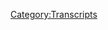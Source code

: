 {{Transcript
    | title         = [[221: October 24, 2018]]
    | caption       = [https://knowledgefight.libsyn.com/knowledge-fight-october-24-2018 Listen to this episode on Libsyn]
    | episodeNumber = [[221: October 24, 2018|221]]
    | length        = 01:48:40
}}

{{MessageBox
    | header     = Warning: Bot Generated Content
    | text       = This transcript was automatically generated by transcription software and likely contains many mistakes and misattributions. Please check the audio for definitive quotes, attribution, and context.
    | image      = N3yvass4myg91.webp
    | imagewidth = 50px
    | id         = warning
}}

{{TranscriptBlock
    | name      = Unknown Speaker
    | timestamp = 00:00:00.000
    | text      = Andy in Kansas, you're on the air, thanks for holding.
}}

{{TranscriptBlock
    | name      = Unknown Speaker
    | timestamp = 00:00:04.080
    | text      = Hello Alex, I'm a first time caller, I'm a huge fan, I love your work.
}}

{{TranscriptBlock
    | name      = Unknown Speaker
    | timestamp = 00:00:07.240
    | text      = I love you.
}}

{{TranscriptBlock
    | name      = Unknown Speaker
    | timestamp = 00:00:07.740
    | text      = Hey everybody, welcome back to Knowledge Fight, I'm Dan.
}}

{{TranscriptBlock
    | name      = Unknown Speaker
    | timestamp = 00:00:09.740
    | text      = I'm Jordan!
}}

{{TranscriptBlock
    | name      = Unknown Speaker
    | timestamp = 00:00:10.240
    | text      = We're a couple dudes, like to sit around, drink novelty beverages, and talk a little bit about Alex Jones.
}}

{{TranscriptBlock
    | name      = Unknown Speaker
    | timestamp = 00:00:14.160
    | text      = Indeed we are, Dan, Dan!
}}

{{TranscriptBlock
    | name      = Unknown Speaker
    | timestamp = 00:00:16.399
    | text      = Jordan.
}}

{{TranscriptBlock
    | name      = Unknown Speaker
    | timestamp = 00:00:17.600
    | text      = What the fuck is going on?
}}

{{TranscriptBlock
    | name      = Unknown Speaker
    | timestamp = 00:00:19.199
    | text      = I can't answer that question for you, that's...
}}

{{TranscriptBlock
    | name      = Unknown Speaker
    | timestamp = 00:00:21.440
    | text      = I just want to know what the fuck is going on, Dan!
}}

{{TranscriptBlock
    | name      = Unknown Speaker
    | timestamp = 00:00:23.239
    | text      = That's a bad interview question.
}}

{{TranscriptBlock
    | name      = Unknown Speaker
    | timestamp = 00:00:24.760
    | text      = I just want to know what the fuck is going on.
}}

{{TranscriptBlock
    | name      = Unknown Speaker
    | timestamp = 00:00:26.559
    | text      = I don't know, man, I'll say that I don't feel great about our last episode, but it's not our fault.
}}

{{TranscriptBlock
    | name      = Unknown Speaker
    | timestamp = 00:00:33.159
    | text      = I don't feel good about it because we were operating under the context, because when we recorded it,
}}

{{TranscriptBlock
    | name      = Unknown Speaker
    | timestamp = 00:00:38.640
    | text      = that the guy who left a bomb in Soros's mailbox was an isolated incident.
}}

{{TranscriptBlock
    | name      = Unknown Speaker
    | timestamp = 00:00:43.439
    | text      = Yeah, that would have been fun!
}}

{{TranscriptBlock
    | name      = Unknown Speaker
    | timestamp = 00:00:45.039
    | text      = I kind of was operating under that assumption, certainly, because why would you assume something other than the facts that are in front of you?
}}

{{TranscriptBlock
    | name      = Unknown Speaker
    | timestamp = 00:00:51.240
    | text      = Right!
}}

{{TranscriptBlock
    | name      = Unknown Speaker
    | timestamp = 00:00:51.740
    | text      = And so, when I posted that episode, I was up until about 1.30 or so on Tuesday night, putting the episode up,
}}

{{TranscriptBlock
    | name      = Unknown Speaker
    | timestamp = 00:00:59.640
    | text      = went to bed, woke up in the morning, boot up the old computer, see how the world is doing...
}}

{{TranscriptBlock
    | name      = Unknown Speaker
    | timestamp = 00:01:04.439
    | text      = Bombs are everywhere!
}}

{{TranscriptBlock
    | name      = Unknown Speaker
    | timestamp = 00:01:06.840
    | text      = That's the first headline I saw.
}}

{{TranscriptBlock
    | name      = Unknown Speaker
    | timestamp = 00:01:08.840
    | text      = Watch out, there's a bomb next to you right now!
}}

{{TranscriptBlock
    | name      = Unknown Speaker
    | timestamp = 00:01:11.140
    | text      = It's crazy because, as I talked about on the Tuesday episode, on Monday night, I had trouble sleeping, barely slept.
}}

{{TranscriptBlock
    | name      = Unknown Speaker
    | timestamp = 00:01:17.239
    | text      = I'm like, ah, finally, I'll get some sleep in.
}}

{{TranscriptBlock
    | name      = Unknown Speaker
    | timestamp = 00:01:19.340
    | text      = I sleep, I wake up, more bombs! I'm like, never sleeping again!
}}

{{TranscriptBlock
    | name      = Unknown Speaker
    | timestamp = 00:01:22.439
    | text      = It's actually your fault! Every time we've gone to sleep, in the past three days, Dan,
}}

{{TranscriptBlock
    | name      = Unknown Speaker
    | timestamp = 00:01:28.640
    | text      = every time we have gone to sleep, we have woken up to finding out another bomb has been sent somewhere.
}}

{{TranscriptBlock
    | name      = Unknown Speaker
    | timestamp = 00:01:33.540
    | text      = I refuse to make that connection, necessarily.
}}

{{TranscriptBlock
    | name      = Unknown Speaker
    | timestamp = 00:01:36.439
    | text      = I'm just saying!
}}

{{TranscriptBlock
    | name      = Unknown Speaker
    | timestamp = 00:01:37.239
    | text      = But yeah, so...
}}

{{TranscriptBlock
    | name      = Unknown Speaker
    | timestamp = 00:01:38.439
    | text      = There are far wilder accusations being thrown around than the very act of sleep is causing bombings.
}}

{{TranscriptBlock
    | name      = Unknown Speaker
    | timestamp = 00:01:43.739
    | text      = It's one of those weird things about covering Alex Jones in the present, because he's so full of shit,
}}

{{TranscriptBlock
    | name      = Unknown Speaker
    | timestamp = 00:01:49.439
    | text      = and the world is so crazy right now, our episodes of the present are almost instantly dated.
}}

{{TranscriptBlock
    | name      = Unknown Speaker
    | timestamp = 00:01:55.140
    | text      = I know, right?
}}

{{TranscriptBlock
    | name      = Unknown Speaker
    | timestamp = 00:01:55.840
    | text      = And they're almost instantly, not inaccurate, but don't have the full picture,
}}

{{TranscriptBlock
    | name      = Unknown Speaker
    | timestamp = 00:02:00.540
    | text      = just by virtue of how everything changes on a dime, on an instant.
}}

{{TranscriptBlock
    | name      = Unknown Speaker
    | timestamp = 00:02:05.040
    | text      = So, I don't, you know, I stand by the things I said, I still believe the stuff I said,
}}

{{TranscriptBlock
    | name      = Unknown Speaker
    | timestamp = 00:02:11.240
    | text      = but also now add in all these other people who have received bombs, as opposed to Soros,
}}

{{TranscriptBlock
    | name      = Unknown Speaker
    | timestamp = 00:02:15.939
    | text      = and I mean, you look at the list of the people, it's still all people that Alex Jones screams about all the time.
}}

{{TranscriptBlock
    | name      = Unknown Speaker
    | timestamp = 00:02:21.539
    | text      = No! Come on!
}}

{{TranscriptBlock
    | name      = Unknown Speaker
    | timestamp = 00:02:22.340
    | text      = I don't think that it's unique that these are all people that Alex yells about,
}}

{{TranscriptBlock
    | name      = Unknown Speaker
    | timestamp = 00:02:25.539
    | text      = because the right-wing world has become so Alex Jones-ified,
}}

{{TranscriptBlock
    | name      = Unknown Speaker
    | timestamp = 00:02:29.840
    | text      = so-ho-ho, so-ho-ho Jones-ified, that...
}}

{{TranscriptBlock
    | name      = Unknown Speaker
    | timestamp = 00:02:34.740
    | text      = I'm just gonna let that sit.
}}

{{TranscriptBlock
    | name      = Unknown Speaker
    | timestamp = 00:02:35.740
    | text      = I intentionally did that while you were taking a sip.
}}

{{TranscriptBlock
    | name      = Unknown Speaker
    | timestamp = 00:02:38.939
    | text      = It's become so much that, that all of the people are attacking all of these people.
}}

{{TranscriptBlock
    | name      = Unknown Speaker
    | timestamp = 00:02:43.240
    | text      = So, it almost becomes such a blur as to, like, what could motivate this?
}}

{{TranscriptBlock
    | name      = Unknown Speaker
    | timestamp = 00:02:47.639
    | text      = To the point where, honestly, if the only way I would be convinced that this is Alex Jones motivated,
}}

{{TranscriptBlock
    | name      = Unknown Speaker
    | timestamp = 00:02:53.039
    | text      = not Trump, Tucker Carlson, all that, just the whole world of the right motivated,
}}

{{TranscriptBlock
    | name      = Unknown Speaker
    | timestamp = 00:02:57.939
    | text      = is if Brian Stelter got one.
}}

{{TranscriptBlock
    | name      = Unknown Speaker
    | timestamp = 00:03:00.240
    | text      = Oh, yeah, yeah, yeah.
}}

{{TranscriptBlock
    | name      = Unknown Speaker
    | timestamp = 00:03:01.039
    | text      = Because that is, Alex is probably the only person who screams about Brian Stelter all the time.
}}

{{TranscriptBlock
    | name      = Unknown Speaker
    | timestamp = 00:03:05.240
    | text      = Who's really, really mad at Brian Stelter.
}}

{{TranscriptBlock
    | name      = Unknown Speaker
    | timestamp = 00:03:06.539
    | text      = Yeah, you need some sort of control group situation.
}}

{{TranscriptBlock
    | name      = Unknown Speaker
    | timestamp = 00:03:09.639
    | text      = My new theory.
}}

{{TranscriptBlock
    | name      = Unknown Speaker
    | timestamp = 00:03:11.639
    | text      = Scorsese.
}}

{{TranscriptBlock
    | name      = Unknown Speaker
    | timestamp = 00:03:12.539
    | text      = Oh.
}}

{{TranscriptBlock
    | name      = Unknown Speaker
    | timestamp = 00:03:13.139
    | text      = See, why else would De Niro get a bomb along with everybody else?
}}

{{TranscriptBlock
    | name      = Unknown Speaker
    | timestamp = 00:03:18.340
    | text      = I'll tell you why.
}}

{{TranscriptBlock
    | name      = Unknown Speaker
    | timestamp = 00:03:18.939
    | text      = This whole thing is just to mask that Scorsese is pissed off that De Niro spent those 20 years in the wilderness
}}

{{TranscriptBlock
    | name      = Unknown Speaker
    | timestamp = 00:03:25.639
    | text      = doing fucking Meet the Clumps movies or whatever it is he does.
}}

{{TranscriptBlock
    | name      = Unknown Speaker
    | timestamp = 00:03:28.740
    | text      = Meet the fuckers?
}}

{{TranscriptBlock
    | name      = Unknown Speaker
    | timestamp = 00:03:29.639
    | text      = Yeah, exactly.
}}

{{TranscriptBlock
    | name      = Unknown Speaker
    | timestamp = 00:03:30.840
    | text      = Look who's fucking now.
}}

{{TranscriptBlock
    | name      = Unknown Speaker
    | timestamp = 00:03:32.439
    | text      = Look who is fucking now.
}}

{{TranscriptBlock
    | name      = Unknown Speaker
    | timestamp = 00:03:34.039
    | text      = It's not De Niro.
}}

{{TranscriptBlock
    | name      = Unknown Speaker
    | timestamp = 00:03:35.439
    | text      = Yeah, yeah, suck it De Niro.
}}

{{TranscriptBlock
    | name      = Unknown Speaker
    | timestamp = 00:03:37.139
    | text      = Yeah.
}}

{{TranscriptBlock
    | name      = Unknown Speaker
    | timestamp = 00:03:37.639
    | text      = But also someone I don't want to say suck it to is our new donors.
}}

{{TranscriptBlock
    | name      = Unknown Speaker
    | timestamp = 00:03:42.539
    | text      = Amazing transition.
}}

{{TranscriptBlock
    | name      = Unknown Speaker
    | timestamp = 00:03:43.139
    | text      = Thank you.
}}

{{TranscriptBlock
    | name      = Unknown Speaker
    | timestamp = 00:03:43.539
    | text      = Very thrilled to have a couple of new people signing up with the team.
}}

{{TranscriptBlock
    | name      = Unknown Speaker
    | timestamp = 00:03:47.139
    | text      = We appreciate it oh so very much.
}}

{{TranscriptBlock
    | name      = Unknown Speaker
    | timestamp = 00:03:48.639
    | text      = First of all, I'd like to say hey, Jeff.
}}

{{TranscriptBlock
    | name      = Unknown Speaker
    | timestamp = 00:03:50.740
    | text      = Thank you so much for becoming a policy wonk.
}}

{{TranscriptBlock
    | name      = Unknown Speaker
    | timestamp = 00:03:53.139
    | text      = I'm a policy wonk.
}}

{{TranscriptBlock
    | name      = Unknown Speaker
    | timestamp = 00:03:54.439
    | text      = Bless you, Jeff.
}}

{{TranscriptBlock
    | name      = Unknown Speaker
    | timestamp = 00:03:55.039
    | text      = Thank you very much, Jeff.
}}

{{TranscriptBlock
    | name      = Unknown Speaker
    | timestamp = 00:03:56.139
    | text      = Also, I'd like to say thank you to somebody who came in on a little bit of a higher level.
}}

{{TranscriptBlock
    | name      = Unknown Speaker
    | timestamp = 00:03:59.639
    | text      = We appreciate it oh so very much.
}}

{{TranscriptBlock
    | name      = Unknown Speaker
    | timestamp = 00:04:01.740
    | text      = Oliver, thank you so much.
}}

{{TranscriptBlock
    | name      = Unknown Speaker
    | timestamp = 00:04:03.439
    | text      = You are now a technocrat.
}}

{{TranscriptBlock
    | name      = Unknown Speaker
    | timestamp = 00:04:05.539
    | text      = I'm a policy wonk.
}}

{{TranscriptBlock
    | name      = Unknown Speaker
    | timestamp = 00:04:06.639
    | text      = Four stars.
}}

{{TranscriptBlock
    | name      = Unknown Speaker
    | timestamp = 00:04:07.539
    | text      = Go home to your mom and tell her you're brilliant.
}}

{{TranscriptBlock
    | name      = Unknown Speaker
    | timestamp = 00:04:09.439
    | text      = Someone someone sodomite sent me a bucket of poop.
}}

{{TranscriptBlock
    | name      = Unknown Speaker
    | timestamp = 00:04:12.139
    | text      = Daddy shark.
}}

{{TranscriptBlock
    | name      = Unknown Speaker
    | timestamp = 00:04:12.740
    | text      = Bop, bop, bop, bop, bop, bop.
}}

{{TranscriptBlock
    | name      = Unknown Speaker
    | timestamp = 00:04:14.539
    | text      = Jar Jar Binks has a Caribbean black accent.
}}

{{TranscriptBlock
    | name      = Unknown Speaker
    | timestamp = 00:04:18.839
    | text      = He's a loser little little titty baby.
}}

{{TranscriptBlock
    | name      = Unknown Speaker
    | timestamp = 00:04:22.040
    | text      = I don't want to hate black people.
}}

{{TranscriptBlock
    | name      = Unknown Speaker
    | timestamp = 00:04:23.639
    | text      = I renounce Jesus Christ.
}}

{{TranscriptBlock
    | name      = Unknown Speaker
    | timestamp = 00:04:25.439
    | text      = Thank you, Oliver.
}}

{{TranscriptBlock
    | name      = Unknown Speaker
    | timestamp = 00:04:26.139
    | text      = Thank you very much, Oliver.
}}

{{TranscriptBlock
    | name      = Unknown Speaker
    | timestamp = 00:04:27.540
    | text      = Are you coming in at the technocrat level?
}}

{{TranscriptBlock
    | name      = Unknown Speaker
    | timestamp = 00:04:29.040
    | text      = Yeah, such a thrill.
}}

{{TranscriptBlock
    | name      = Unknown Speaker
    | timestamp = 00:04:30.439
    | text      = We appreciate it so much.
}}

{{TranscriptBlock
    | name      = Unknown Speaker
    | timestamp = 00:04:31.439
    | text      = Is that you Oliver North?
}}

{{TranscriptBlock
    | name      = Unknown Speaker
    | timestamp = 00:04:31.939
    | text      = I knew you were listening.
}}

{{TranscriptBlock
    | name      = Unknown Speaker
    | timestamp = 00:04:32.439
    | text      = Ollie.
}}

{{TranscriptBlock
    | name      = Unknown Speaker
    | timestamp = 00:04:33.139
    | text      = I knew you were listening.
}}

{{TranscriptBlock
    | name      = Unknown Speaker
    | timestamp = 00:04:34.139
    | text      = We like that we make fun of Larry Nichols.
}}

{{TranscriptBlock
    | name      = Unknown Speaker
    | timestamp = 00:04:35.740
    | text      = That's true.
}}

{{TranscriptBlock
    | name      = Unknown Speaker
    | timestamp = 00:04:36.339
    | text      = Yeah, that could be.
}}

{{TranscriptBlock
    | name      = Unknown Speaker
    | timestamp = 00:04:37.139
    | text      = That's science.
}}

{{TranscriptBlock
    | name      = Unknown Speaker
    | timestamp = 00:04:38.439
    | text      = So if you'd like to support the show and what we do,
}}

{{TranscriptBlock
    | name      = Unknown Speaker
    | timestamp = 00:04:40.040
    | text      = we would really appreciate it.
}}

{{TranscriptBlock
    | name      = Unknown Speaker
    | timestamp = 00:04:40.939
    | text      = You can go to our website, knowledgefight.com,
}}

{{TranscriptBlock
    | name      = Unknown Speaker
    | timestamp = 00:04:42.839
    | text      = click that button, support the show,
}}

{{TranscriptBlock
    | name      = Unknown Speaker
    | timestamp = 00:04:44.939
    | text      = and we would appreciate it.
}}

{{TranscriptBlock
    | name      = Unknown Speaker
    | timestamp = 00:04:45.939
    | text      = We have thanks to our donors and the support.
}}

{{TranscriptBlock
    | name      = Unknown Speaker
    | timestamp = 00:04:48.839
    | text      = We will have our documentary breakdown
}}

{{TranscriptBlock
    | name      = Unknown Speaker
    | timestamp = 00:04:51.439
    | text      = of the Obama deception coming up in the near future.
}}

{{TranscriptBlock
    | name      = Unknown Speaker
    | timestamp = 00:04:54.939
    | text      = I realized I looked at the vote totals.
}}

{{TranscriptBlock
    | name      = Unknown Speaker
    | timestamp = 00:04:56.540
    | text      = There's no way for me to justify doing one of the other ones.
}}

{{TranscriptBlock
    | name      = Unknown Speaker
    | timestamp = 00:04:59.139
    | text      = The will of the people is the Obama deception.
}}

{{TranscriptBlock
    | name      = Unknown Speaker
    | timestamp = 00:05:01.240
    | text      = We must follow through with it.
}}

{{TranscriptBlock
    | name      = Unknown Speaker
    | timestamp = 00:05:03.240
    | text      = So that will be coming up.
}}

{{TranscriptBlock
    | name      = Unknown Speaker
    | timestamp = 00:05:04.439
    | text      = And also, there's a ton of website content
}}

{{TranscriptBlock
    | name      = Unknown Speaker
    | timestamp = 00:05:07.639
    | text      = that will be coming up if we reach that next goal that
}}

{{TranscriptBlock
    | name      = Unknown Speaker
    | timestamp = 00:05:11.240
    | text      = is driving me crazy.
}}

{{TranscriptBlock
    | name      = Unknown Speaker
    | timestamp = 00:05:12.939
    | text      = But for now, Jordan, I said at the top of the show
}}

{{TranscriptBlock
    | name      = Unknown Speaker
    | timestamp = 00:05:17.439
    | text      = that we didn't have all the information at our disposal
}}

{{TranscriptBlock
    | name      = Unknown Speaker
    | timestamp = 00:05:20.439
    | text      = when we did our last episode on Wednesday.
}}

{{TranscriptBlock
    | name      = Unknown Speaker
    | timestamp = 00:05:22.639
    | text      = And unfortunately, I thought, well,
}}

{{TranscriptBlock
    | name      = Unknown Speaker
    | timestamp = 00:05:24.439
    | text      = the only responsible thing to do is now
}}

{{TranscriptBlock
    | name      = Unknown Speaker
    | timestamp = 00:05:26.439
    | text      = that there's more of the story available,
}}

{{TranscriptBlock
    | name      = Unknown Speaker
    | timestamp = 00:05:28.240
    | text      = as much as it sucks to talk about a present-day episode,
}}

{{TranscriptBlock
    | name      = Unknown Speaker
    | timestamp = 00:05:31.839
    | text      = I feel like it's our responsibility
}}

{{TranscriptBlock
    | name      = Unknown Speaker
    | timestamp = 00:05:33.639
    | text      = to jump in and do another present-day episode
}}

{{TranscriptBlock
    | name      = Unknown Speaker
    | timestamp = 00:05:37.240
    | text      = to go over what Alex Jones is talking about now.
}}

{{TranscriptBlock
    | name      = Unknown Speaker
    | timestamp = 00:05:39.740
    | text      = Oh, no.
}}

{{TranscriptBlock
    | name      = Unknown Speaker
    | timestamp = 00:05:40.240
    | text      = So I tuned in, and this is going to be the October 24 episode,
}}

{{TranscriptBlock
    | name      = Unknown Speaker
    | timestamp = 00:05:44.939
    | text      = so from Wednesday.
}}

{{TranscriptBlock
    | name      = Unknown Speaker
    | timestamp = 00:05:46.839
    | text      = In this first clip we're going to be listening to here,
}}

{{TranscriptBlock
    | name      = Unknown Speaker
    | timestamp = 00:05:49.439
    | text      = Alex is talking to Owen Schroyer about the situation that
}}

{{TranscriptBlock
    | name      = Unknown Speaker
    | timestamp = 00:05:53.740
    | text      = has unfolded all around us.
}}

{{TranscriptBlock
    | name      = Unknown Speaker
    | timestamp = 00:05:55.040
    | text      = Oh, no.
}}

{{TranscriptBlock
    | name      = Unknown Speaker
    | timestamp = 00:05:55.939
    | text      = Yes, they did do a sweep of other houses
}}

{{TranscriptBlock
    | name      = Unknown Speaker
    | timestamp = 00:05:57.939
    | text      = Stay there, let's come back and talk
}}

{{TranscriptBlock
    | name      = Unknown Speaker
    | timestamp = 00:05:59.240
    | text      = about this live exclusive coverage
}}

{{TranscriptBlock
    | name      = Unknown Speaker
    | timestamp = 00:06:01.040
    | text      = from the site of what's probably commie bombings.
}}

{{TranscriptBlock
    | name      = Unknown Speaker
    | timestamp = 00:06:02.939
    | text      = Oh, you know.
}}

{{TranscriptBlock
    | name      = Unknown Speaker
    | timestamp = 00:06:04.040
    | text      = Whoa.
}}

{{TranscriptBlock
    | name      = Unknown Speaker
    | timestamp = 00:06:04.639
    | text      = Nicely we got it.
}}

{{TranscriptBlock
    | name      = Unknown Speaker
    | timestamp = 00:06:05.339
    | text      = Coming out the gate hard.
}}

{{TranscriptBlock
    | name      = Unknown Speaker
    | timestamp = 00:06:06.639
    | text      = Nicely we got Owen Schroyer on the scene.
}}

{{TranscriptBlock
    | name      = Unknown Speaker
    | timestamp = 00:06:08.040
    | text      = Oh, shit, I fucked up my clips.
}}

{{TranscriptBlock
    | name      = Unknown Speaker
    | timestamp = 00:06:09.439
    | text      = Actually, that was from March 12 of this year
}}

{{TranscriptBlock
    | name      = Unknown Speaker
    | timestamp = 00:06:11.339
    | text      = during the Austin situation.
}}

{{TranscriptBlock
    | name      = Unknown Speaker
    | timestamp = 00:06:12.540
    | text      = Oh, OK.
}}

{{TranscriptBlock
    | name      = Unknown Speaker
    | timestamp = 00:06:13.339
    | text      = Those were commie bombings.
}}

{{TranscriptBlock
    | name      = Unknown Speaker
    | timestamp = 00:06:14.339
    | text      = Oh, OK, those were commie bombings.
}}

{{TranscriptBlock
    | name      = Unknown Speaker
    | timestamp = 00:06:15.639
    | text      = Yeah, everything got totally mixed up with all my clips.
}}

{{TranscriptBlock
    | name      = Unknown Speaker
    | timestamp = 00:06:17.839
    | text      = I'm sorry, I thought that was one of the present-day ones.
}}

{{TranscriptBlock
    | name      = Unknown Speaker
    | timestamp = 00:06:19.639
    | text      = I got it, I got it, OK.
}}

{{TranscriptBlock
    | name      = Unknown Speaker
    | timestamp = 00:06:20.839
    | text      = I'm sorry.
}}

{{TranscriptBlock
    | name      = Unknown Speaker
    | timestamp = 00:06:21.439
    | text      = All right.
}}

{{TranscriptBlock
    | name      = Unknown Speaker
    | timestamp = 00:06:21.839
    | text      = Here we go.
}}

{{TranscriptBlock
    | name      = Unknown Speaker
    | timestamp = 00:06:22.339
    | text      = This is actually the first clip that we're
}}

{{TranscriptBlock
    | name      = Unknown Speaker
    | timestamp = 00:06:24.439
    | text      = going to listen to here from October 24, 2018.
}}

{{TranscriptBlock
    | name      = Unknown Speaker
    | timestamp = 00:06:27.639
    | text      = Here we go.
}}

{{TranscriptBlock
    | name      = Unknown Speaker
    | timestamp = 00:06:29.339
    | text      = And since the globalists are getting
}}

{{TranscriptBlock
    | name      = Unknown Speaker
    | timestamp = 00:06:30.839
    | text      = ready to carry out OKC2, there's no doubt about it.
}}

{{TranscriptBlock
    | name      = Unknown Speaker
    | timestamp = 00:06:34.139
    | text      = They're playing the exact same propaganda
}}

{{TranscriptBlock
    | name      = Unknown Speaker
    | timestamp = 00:06:36.439
    | text      = that led up to what they did.
}}

{{TranscriptBlock
    | name      = Unknown Speaker
    | timestamp = 00:06:38.540
    | text      = It's not just Alex Jones noticing this today.
}}

{{TranscriptBlock
    | name      = Unknown Speaker
    | timestamp = 00:06:41.839
    | text      = It is people in Congress.
}}

{{TranscriptBlock
    | name      = Unknown Speaker
    | timestamp = 00:06:44.740
    | text      = It's Rush Limbaugh.
}}

{{TranscriptBlock
    | name      = Unknown Speaker
    | timestamp = 00:06:45.639
    | text      = It's Michael Savage.
}}

{{TranscriptBlock
    | name      = Unknown Speaker
    | timestamp = 00:06:46.939
    | text      = It's countless other bloggers and talk show hosts.
}}

{{TranscriptBlock
    | name      = Unknown Speaker
    | timestamp = 00:06:49.439
    | text      = And that's the good news.
}}

{{TranscriptBlock
    | name      = Unknown Speaker
    | timestamp = 00:06:50.839
    | text      = The feds did this in 93.
}}

{{TranscriptBlock
    | name      = Unknown Speaker
    | timestamp = 00:06:52.240
    | text      = They cooked the bomb, trained the driver.
}}

{{TranscriptBlock
    | name      = Unknown Speaker
    | timestamp = 00:06:54.639
    | text      = I'm sorry, I fucked up again.
}}

{{TranscriptBlock
    | name      = Unknown Speaker
    | timestamp = 00:06:55.939
    | text      = Oh, no.
}}

{{TranscriptBlock
    | name      = Unknown Speaker
    | timestamp = 00:06:56.639
    | text      = That was from April 20, 2010.
}}

{{TranscriptBlock
    | name      = Unknown Speaker
    | timestamp = 00:06:58.339
    | text      = I'm sorry, I completely fucked up again.
}}

{{TranscriptBlock
    | name      = Unknown Speaker
    | timestamp = 00:07:00.040
    | text      = All right, now that's two in a row.
}}

{{TranscriptBlock
    | name      = Unknown Speaker
    | timestamp = 00:07:02.240
    | text      = And you know what?
}}

{{TranscriptBlock
    | name      = Unknown Speaker
    | timestamp = 00:07:04.040
    | text      = That could be a coincidence.
}}

{{TranscriptBlock
    | name      = Unknown Speaker
    | timestamp = 00:07:05.339
    | text      = I need three to form a pattern, and then
}}

{{TranscriptBlock
    | name      = Unknown Speaker
    | timestamp = 00:07:07.839
    | text      = I will know whether or not this is going in any direction.
}}

{{TranscriptBlock
    | name      = Unknown Speaker
    | timestamp = 00:07:12.139
    | text      = Honestly, it was my intention to just
}}

{{TranscriptBlock
    | name      = Unknown Speaker
    | timestamp = 00:07:13.839
    | text      = do that the entire episode.
}}

{{TranscriptBlock
    | name      = Unknown Speaker
    | timestamp = 00:07:16.339
    | text      = Like, that would be a way that we could escape actually
}}

{{TranscriptBlock
    | name      = Unknown Speaker
    | timestamp = 00:07:18.439
    | text      = talking about the present.
}}

{{TranscriptBlock
    | name      = Unknown Speaker
    | timestamp = 00:07:19.439
    | text      = But unfortunately, my archives of clips
}}

{{TranscriptBlock
    | name      = Unknown Speaker
    | timestamp = 00:07:22.639
    | text      = are much more difficult to go through
}}

{{TranscriptBlock
    | name      = Unknown Speaker
    | timestamp = 00:07:24.240
    | text      = than I would like to think.
}}

{{TranscriptBlock
    | name      = Unknown Speaker
    | timestamp = 00:07:27.240
    | text      = So those are just the two that I pulled there
}}

{{TranscriptBlock
    | name      = Unknown Speaker
    | timestamp = 00:07:29.040
    | text      = to demonstrate, like, all right, whenever
}}

{{TranscriptBlock
    | name      = Unknown Speaker
    | timestamp = 00:07:31.040
    | text      = he talks about bombings, it kind of goes the same way.
}}

{{TranscriptBlock
    | name      = Unknown Speaker
    | timestamp = 00:07:33.540
    | text      = It's always false flag stuff.
}}

{{TranscriptBlock
    | name      = Unknown Speaker
    | timestamp = 00:07:35.240
    | text      = I don't know if I can trust you when you say that now.
}}

{{TranscriptBlock
    | name      = Unknown Speaker
    | timestamp = 00:07:37.339
    | text      = So here's the first clip from today's episode.
}}

{{TranscriptBlock
    | name      = Unknown Speaker
    | timestamp = 00:07:38.939
    | text      = I don't know if I can trust you.
}}

{{TranscriptBlock
    | name      = Unknown Speaker
    | timestamp = 00:07:40.240
    | text      = This is from October 24, 2018.
}}

{{TranscriptBlock
    | name      = Unknown Speaker
    | timestamp = 00:07:44.139
    | text      = And it's a little bit of a pre-taped thing
}}

{{TranscriptBlock
    | name      = Unknown Speaker
    | timestamp = 00:07:46.540
    | text      = that he did with Roger Stone.
}}

{{TranscriptBlock
    | name      = Unknown Speaker
    | timestamp = 00:07:48.740
    | text      = And you'll see the sort of vibe he's putting out here.
}}

{{TranscriptBlock
    | name      = Unknown Speaker
    | timestamp = 00:07:52.639
    | text      = So I'm sure now that this is one of their big October
}}

{{TranscriptBlock
    | name      = Unknown Speaker
    | timestamp = 00:07:56.040
    | text      = surprises in the next month or two to stage something
}}

{{TranscriptBlock
    | name      = Unknown Speaker
    | timestamp = 00:07:58.939
    | text      = or provocateur something and blame it on me.
}}

{{TranscriptBlock
    | name      = Unknown Speaker
    | timestamp = 00:08:00.540
    | text      = And Roger Stone concurs, we do not want any violence.
}}

{{TranscriptBlock
    | name      = Unknown Speaker
    | timestamp = 00:08:04.040
    | text      = We decry it.
}}

{{TranscriptBlock
    | name      = Unknown Speaker
    | timestamp = 00:08:04.939
    | text      = We stand against it.
}}

{{TranscriptBlock
    | name      = Unknown Speaker
    | timestamp = 00:08:05.939
    | text      = We're winning politically.
}}

{{TranscriptBlock
    | name      = Unknown Speaker
    | timestamp = 00:08:07.139
    | text      = It's the left calling for violence, and shootings,
}}

{{TranscriptBlock
    | name      = Unknown Speaker
    | timestamp = 00:08:08.939
    | text      = police, and beating up Rand Paul and everything else.
}}

{{TranscriptBlock
    | name      = Unknown Speaker
    | timestamp = 00:08:11.540
    | text      = But the fact that they're saying I'm calling for this when I
}}

{{TranscriptBlock
    | name      = Unknown Speaker
    | timestamp = 00:08:13.939
    | text      = never said it is chilling.
}}

{{TranscriptBlock
    | name      = Unknown Speaker
    | timestamp = 00:08:15.639
    | text      = So this is an emergency alert to get out ahead of this.
}}

{{TranscriptBlock
    | name      = Unknown Speaker
    | timestamp = 00:08:17.740
    | text      = Roger?
}}

{{TranscriptBlock
    | name      = Unknown Speaker
    | timestamp = 00:08:18.540
    | text      = Let's be as clear as we possibly can.
}}

{{TranscriptBlock
    | name      = Unknown Speaker
    | timestamp = 00:08:20.040
    | text      = Alex Jones and Infowars do not advocate violence
}}

{{TranscriptBlock
    | name      = Unknown Speaker
    | timestamp = 00:08:23.040
    | text      = against the media or anyone else.
}}

{{TranscriptBlock
    | name      = Unknown Speaker
    | timestamp = 00:08:24.839
    | text      = If there is an attack on any media outlet or any reporter,
}}

{{TranscriptBlock
    | name      = Unknown Speaker
    | timestamp = 00:08:29.040
    | text      = it is not countenance by us, it is not advocated,
}}

{{TranscriptBlock
    | name      = Unknown Speaker
    | timestamp = 00:08:31.439
    | text      = but it is not done by us.
}}

{{TranscriptBlock
    | name      = Unknown Speaker
    | timestamp = 00:08:33.539
    | text      = It is a false flag with the goal of blaming Alex Jones.
}}

{{TranscriptBlock
    | name      = Unknown Speaker
    | timestamp = 00:08:37.740
    | text      = How do we get out ahead of this, though?
}}

{{TranscriptBlock
    | name      = Unknown Speaker
    | timestamp = 00:08:38.840
    | text      = Because this is pure scripting.
}}

{{TranscriptBlock
    | name      = Unknown Speaker
    | timestamp = 00:08:40.039
    | text      = Like you're about to literally invade a country.
}}

{{TranscriptBlock
    | name      = Unknown Speaker
    | timestamp = 00:08:41.639
    | text      = I think we just did.
}}

{{TranscriptBlock
    | name      = Unknown Speaker
    | timestamp = 00:08:42.840
    | text      = I think we just did.
}}

{{TranscriptBlock
    | name      = Unknown Speaker
    | timestamp = 00:08:43.740
    | text      = I think we just did.
}}

{{TranscriptBlock
    | name      = Unknown Speaker
    | timestamp = 00:08:44.840
    | text      = Hey, Mission Accomplice, raise that banner up.
}}

{{TranscriptBlock
    | name      = Unknown Speaker
    | timestamp = 00:08:47.440
    | text      = We did it.
}}

{{TranscriptBlock
    | name      = Unknown Speaker
    | timestamp = 00:08:48.139
    | text      = Because you could hear it.
}}

{{TranscriptBlock
    | name      = Unknown Speaker
    | timestamp = 00:08:48.940
    | text      = Nothing to worry about.
}}

{{TranscriptBlock
    | name      = Unknown Speaker
    | timestamp = 00:08:50.039
    | text      = You could hear in Roger Stone that he's
}}

{{TranscriptBlock
    | name      = Unknown Speaker
    | timestamp = 00:08:51.740
    | text      = like a little bit more, he's using legal language.
}}

{{TranscriptBlock
    | name      = Unknown Speaker
    | timestamp = 00:08:54.639
    | text      = He's like, we didn't countenance this.
}}

{{TranscriptBlock
    | name      = Unknown Speaker
    | timestamp = 00:08:56.039
    | text      = Yeah, yeah, yeah.
}}

{{TranscriptBlock
    | name      = Unknown Speaker
    | timestamp = 00:08:56.840
    | text      = I think that might be because he's getting
}}

{{TranscriptBlock
    | name      = Unknown Speaker
    | timestamp = 00:08:58.840
    | text      = a lot of Mueller heat.
}}

{{TranscriptBlock
    | name      = Unknown Speaker
    | timestamp = 00:09:00.639
    | text      = He might be a little bit of the mind of legal action.
}}

{{TranscriptBlock
    | name      = Unknown Speaker
    | timestamp = 00:09:03.539
    | text      = Any resemblance to characters living or dead
}}

{{TranscriptBlock
    | name      = Unknown Speaker
    | timestamp = 00:09:06.440
    | text      = who have previously called for violence
}}

{{TranscriptBlock
    | name      = Unknown Speaker
    | timestamp = 00:09:08.440
    | text      = towards the media, the specific people who were bombed,
}}

{{TranscriptBlock
    | name      = Unknown Speaker
    | timestamp = 00:09:12.240
    | text      = they do not represent Alex Jones or Roger Stone,
}}

{{TranscriptBlock
    | name      = Unknown Speaker
    | timestamp = 00:09:16.039
    | text      = despite the fact that on countless numbers of times,
}}

{{TranscriptBlock
    | name      = Unknown Speaker
    | timestamp = 00:09:19.940
    | text      = they have called for direct violence towards these people.
}}

{{TranscriptBlock
    | name      = Unknown Speaker
    | timestamp = 00:09:23.240
    | text      = Well, I mean.
}}

{{TranscriptBlock
    | name      = Unknown Speaker
    | timestamp = 00:09:23.840
    | text      = Dot, dot, dot, politically.
}}

{{TranscriptBlock
    | name      = Unknown Speaker
    | timestamp = 00:09:25.139
    | text      = Alex doesn't want violence at all, and he never has.
}}

{{TranscriptBlock
    | name      = Unknown Speaker
    | timestamp = 00:09:27.840
    | text      = That's always been his position, that he is just a peaceful man.
}}

{{TranscriptBlock
    | name      = Unknown Speaker
    | timestamp = 00:09:30.440
    | text      = So let's go back to January 5th, 2018.
}}

{{TranscriptBlock
    | name      = Unknown Speaker
    | timestamp = 00:09:33.740
    | text      = Disingenuous, fake, false, broke back, twisted, a defiler,
}}

{{TranscriptBlock
    | name      = Unknown Speaker
    | timestamp = 00:09:39.740
    | text      = a betrayer, a backstabber, a devil.
}}

{{TranscriptBlock
    | name      = Unknown Speaker
    | timestamp = 00:09:46.740
    | text      = You will pay.
}}

{{TranscriptBlock
    | name      = Unknown Speaker
    | timestamp = 00:09:47.940
    | text      = Yeah, you think I don't see your face, scum?
}}

{{TranscriptBlock
    | name      = Unknown Speaker
    | timestamp = 00:09:49.840
    | text      = You don't think I don't see you, Stelter?
}}

{{TranscriptBlock
    | name      = Unknown Speaker
    | timestamp = 00:09:52.240
    | text      = I see you.
}}

{{TranscriptBlock
    | name      = Unknown Speaker
    | timestamp = 00:09:52.940
    | text      = You understand me?
}}

{{TranscriptBlock
    | name      = Unknown Speaker
    | timestamp = 00:09:54.240
    | text      = I know what you think of me and my family.
}}

{{TranscriptBlock
    | name      = Unknown Speaker
    | timestamp = 00:09:56.340
    | text      = I see you right back.
}}

{{TranscriptBlock
    | name      = Unknown Speaker
    | timestamp = 00:09:58.039
    | text      = You understand that?
}}

{{TranscriptBlock
    | name      = Unknown Speaker
    | timestamp = 00:09:59.240
    | text      = You understand that, Stelter?
}}

{{TranscriptBlock
    | name      = Unknown Speaker
    | timestamp = 00:10:00.740
    | text      = Ah, Stelter, you will fall.
}}

{{TranscriptBlock
    | name      = Unknown Speaker
    | timestamp = 00:10:10.240
    | text      = So I mean, that's a little bit advocating of violence.
}}

{{TranscriptBlock
    | name      = Unknown Speaker
    | timestamp = 00:10:13.039
    | text      = No, no, it's just claiming that he is a demon,
}}

{{TranscriptBlock
    | name      = Unknown Speaker
    | timestamp = 00:10:15.940
    | text      = and that means that you as a moral person
}}

{{TranscriptBlock
    | name      = Unknown Speaker
    | timestamp = 00:10:18.440
    | text      = have no choice but to end the demon.
}}

{{TranscriptBlock
    | name      = Unknown Speaker
    | timestamp = 00:10:22.440
    | text      = That's not violent.
}}

{{TranscriptBlock
    | name      = Unknown Speaker
    | timestamp = 00:10:23.440
    | text      = Yeah, yeah, yeah, no, no.
}}

{{TranscriptBlock
    | name      = Unknown Speaker
    | timestamp = 00:10:24.639
    | text      = It's like in The Exorcist, where The Exorcist saw the demon
}}

{{TranscriptBlock
    | name      = Unknown Speaker
    | timestamp = 00:10:29.240
    | text      = and was like, all right, we need to negotiate calmly
}}

{{TranscriptBlock
    | name      = Unknown Speaker
    | timestamp = 00:10:32.440
    | text      = and peacefully with you.
}}

{{TranscriptBlock
    | name      = Unknown Speaker
    | timestamp = 00:10:34.340
    | text      = As you do with demons.
}}

{{TranscriptBlock
    | name      = Unknown Speaker
    | timestamp = 00:10:35.639
    | text      = Yeah, of course.
}}

{{TranscriptBlock
    | name      = Unknown Speaker
    | timestamp = 00:10:36.440
    | text      = So I mean, that's a little vague and stuff like that,
}}

{{TranscriptBlock
    | name      = Unknown Speaker
    | timestamp = 00:10:39.639
    | text      = but I mean, here's a clip from March 20th of this year.
}}

{{TranscriptBlock
    | name      = Unknown Speaker
    | timestamp = 00:10:42.639
    | text      = And that somehow it's bad if he controls the executive
}}

{{TranscriptBlock
    | name      = Unknown Speaker
    | timestamp = 00:10:44.940
    | text      = and cleans house.
}}

{{TranscriptBlock
    | name      = Unknown Speaker
    | timestamp = 00:10:45.639
    | text      = Talk about Trump.
}}

{{TranscriptBlock
    | name      = Unknown Speaker
    | timestamp = 00:10:46.340
    | text      = If anything, he's in dereliction of duty
}}

{{TranscriptBlock
    | name      = Unknown Speaker
    | timestamp = 00:10:48.440
    | text      = letting this Clinton cabal run wild at the Justice Department.
}}

{{TranscriptBlock
    | name      = Unknown Speaker
    | timestamp = 00:10:51.539
    | text      = He needs to move on their ass.
}}

{{TranscriptBlock
    | name      = Unknown Speaker
    | timestamp = 00:10:53.039
    | text      = And I mean, like they're calling for extrajudicial,
}}

{{TranscriptBlock
    | name      = Unknown Speaker
    | timestamp = 00:10:56.340
    | text      = that's illegal.
}}

{{TranscriptBlock
    | name      = Unknown Speaker
    | timestamp = 00:10:57.340
    | text      = Once they call, the president can do that with covert action.
}}

{{TranscriptBlock
    | name      = Unknown Speaker
    | timestamp = 00:11:00.539
    | text      = And that's the best thing for the country.
}}

{{TranscriptBlock
    | name      = Unknown Speaker
    | timestamp = 00:11:02.139
    | text      = So the president should take covert action
}}

{{TranscriptBlock
    | name      = Unknown Speaker
    | timestamp = 00:11:03.940
    | text      = against his supposed enemies just because I
}}

{{TranscriptBlock
    | name      = Unknown Speaker
    | timestamp = 00:11:06.740
    | text      = believe that they're saying they're going to do that to him.
}}

{{TranscriptBlock
    | name      = Unknown Speaker
    | timestamp = 00:11:09.240
    | text      = It's extrajudicial, which is illegal.
}}

{{TranscriptBlock
    | name      = Unknown Speaker
    | timestamp = 00:11:11.639
    | text      = He should wait until it's legal for him to kill these people.
}}

{{TranscriptBlock
    | name      = Unknown Speaker
    | timestamp = 00:11:14.940
    | text      = Come on, Dan.
}}

{{TranscriptBlock
    | name      = Unknown Speaker
    | timestamp = 00:11:16.039
    | text      = Right, fair enough.
}}

{{TranscriptBlock
    | name      = Unknown Speaker
    | timestamp = 00:11:16.840
    | text      = But you get what I'm saying.
}}

{{TranscriptBlock
    | name      = Unknown Speaker
    | timestamp = 00:11:17.840
    | text      = It's like there's this nonsensical aspect to Alex's
}}

{{TranscriptBlock
    | name      = Unknown Speaker
    | timestamp = 00:11:21.039
    | text      = like, I love violence.
}}

{{TranscriptBlock
    | name      = Unknown Speaker
    | timestamp = 00:11:22.039
    | text      = I don't love violence.
}}

{{TranscriptBlock
    | name      = Unknown Speaker
    | timestamp = 00:11:22.840
    | text      = Never, never.
}}

{{TranscriptBlock
    | name      = Unknown Speaker
    | timestamp = 00:11:23.740
    | text      = I am totally against violence.
}}

{{TranscriptBlock
    | name      = Unknown Speaker
    | timestamp = 00:11:25.740
    | text      = And you can never say that I have ever encouraged anything
}}

{{TranscriptBlock
    | name      = Unknown Speaker
    | timestamp = 00:11:28.740
    | text      = of the sort.
}}

{{TranscriptBlock
    | name      = Unknown Speaker
    | timestamp = 00:11:29.340
    | text      = Hey, Dan, anybody who says that I encourage violence,
}}

{{TranscriptBlock
    | name      = Unknown Speaker
    | timestamp = 00:11:33.240
    | text      = I encourage you to fill your hand and we'll solve this.
}}

{{TranscriptBlock
    | name      = Unknown Speaker
    | timestamp = 00:11:37.039
    | text      = I'll beat your ass.
}}

{{TranscriptBlock
    | name      = Unknown Speaker
    | timestamp = 00:11:37.840
    | text      = Peacefully.
}}

{{TranscriptBlock
    | name      = Unknown Speaker
    | timestamp = 00:11:38.840
    | text      = So that pre-taped clip with Roger Stone
}}

{{TranscriptBlock
    | name      = Unknown Speaker
    | timestamp = 00:11:42.840
    | text      = is very clearly preemptive damage control
}}

{{TranscriptBlock
    | name      = Unknown Speaker
    | timestamp = 00:11:46.539
    | text      = because I think that they probably
}}

{{TranscriptBlock
    | name      = Unknown Speaker
    | timestamp = 00:11:48.139
    | text      = got the sense of like, uh-oh, we better put out a video
}}

{{TranscriptBlock
    | name      = Unknown Speaker
    | timestamp = 00:11:51.639
    | text      = that we can play in court where we literally
}}

{{TranscriptBlock
    | name      = Unknown Speaker
    | timestamp = 00:11:53.840
    | text      = say, if somebody does something, it is not
}}

{{TranscriptBlock
    | name      = Unknown Speaker
    | timestamp = 00:11:56.639
    | text      = something we encourage.
}}

{{TranscriptBlock
    | name      = Unknown Speaker
    | timestamp = 00:11:59.039
    | text      = They should really have opened every show
}}

{{TranscriptBlock
    | name      = Unknown Speaker
    | timestamp = 00:12:01.440
    | text      = with that video since 1999.
}}

{{TranscriptBlock
    | name      = Unknown Speaker
    | timestamp = 00:12:04.039
    | text      = Yeah, probably.
}}

{{TranscriptBlock
    | name      = Unknown Speaker
    | timestamp = 00:12:04.940
    | text      = So the other thing, too, that's really fun here
}}

{{TranscriptBlock
    | name      = Unknown Speaker
    | timestamp = 00:12:06.940
    | text      = is that in that clip that Alex plays right before his show,
}}

{{TranscriptBlock
    | name      = Unknown Speaker
    | timestamp = 00:12:10.840
    | text      = there's a little bit that he forgot to cut out of it.
}}

{{TranscriptBlock
    | name      = Unknown Speaker
    | timestamp = 00:12:13.639
    | text      = All right, folks, we're going to be covering all of this.
}}

{{TranscriptBlock
    | name      = Unknown Speaker
    | timestamp = 00:12:15.940
    | text      = Are there two people worse than you guys in America right now?
}}

{{TranscriptBlock
    | name      = Unknown Speaker
    | timestamp = 00:12:18.940
    | text      = No, you.
}}

{{TranscriptBlock
    | name      = Unknown Speaker
    | timestamp = 00:12:20.039
    | text      = I think CNN and the New York Times
}}

{{TranscriptBlock
    | name      = Unknown Speaker
    | timestamp = 00:12:21.639
    | text      = were brought in the Iraq war.
}}

{{TranscriptBlock
    | name      = Unknown Speaker
    | timestamp = 00:12:23.240
    | text      = But that's all they wanted.
}}

{{TranscriptBlock
    | name      = Unknown Speaker
    | timestamp = 00:12:23.840
    | text      = He didn't want a response.
}}

{{TranscriptBlock
    | name      = Unknown Speaker
    | timestamp = 00:12:24.940
    | text      = Classical, fascist, fake leftist coward.
}}

{{TranscriptBlock
    | name      = Unknown Speaker
    | timestamp = 00:12:27.139
    | text      = Keep moving.
}}

{{TranscriptBlock
    | name      = Unknown Speaker
    | timestamp = 00:12:28.139
    | text      = And notice that these cowards, all they can do
}}

{{TranscriptBlock
    | name      = Unknown Speaker
    | timestamp = 00:12:30.139
    | text      = is misrepresent, and then they didn't want the answer.
}}

{{TranscriptBlock
    | name      = Unknown Speaker
    | timestamp = 00:12:31.940
    | text      = He wanted to get the little token for his friends
}}

{{TranscriptBlock
    | name      = Unknown Speaker
    | timestamp = 00:12:34.340
    | text      = and his miserable life and then lie about it.
}}

{{TranscriptBlock
    | name      = Unknown Speaker
    | timestamp = 00:12:37.539
    | text      = That's what they do.
}}

{{TranscriptBlock
    | name      = Unknown Speaker
    | timestamp = 00:12:38.740
    | text      = Why did you keep that in?
}}

{{TranscriptBlock
    | name      = Unknown Speaker
    | timestamp = 00:12:40.740
    | text      = Why didn't he cut that out?
}}

{{TranscriptBlock
    | name      = Unknown Speaker
    | timestamp = 00:12:42.139
    | text      = Some guy just looks over and tells him that he sucks.
}}

{{TranscriptBlock
    | name      = Unknown Speaker
    | timestamp = 00:12:44.539
    | text      = And he's like, hey, you know who I think sucks?
}}

{{TranscriptBlock
    | name      = Unknown Speaker
    | timestamp = 00:12:46.240
    | text      = CNN 15 years ago.
}}

{{TranscriptBlock
    | name      = Unknown Speaker
    | timestamp = 00:12:47.639
    | text      = I prefer Roger Stone's response, which was, no, his first
}}

{{TranscriptBlock
    | name      = Unknown Speaker
    | timestamp = 00:12:51.639
    | text      = response, he said, are there any two people worse than you
}}

{{TranscriptBlock
    | name      = Unknown Speaker
    | timestamp = 00:12:55.840
    | text      = right now?
}}

{{TranscriptBlock
    | name      = Unknown Speaker
    | timestamp = 00:12:56.340
    | text      = And Roger's first response is, yeah, you.
}}

{{TranscriptBlock
    | name      = Unknown Speaker
    | timestamp = 00:12:58.840
    | text      = I think that was, I thought that was Alex.
}}

{{TranscriptBlock
    | name      = Unknown Speaker
    | timestamp = 00:13:00.740
    | text      = No, that was Roger.
}}

{{TranscriptBlock
    | name      = Unknown Speaker
    | timestamp = 00:13:01.740
    | text      = I like to keep moving.
}}

{{TranscriptBlock
    | name      = Unknown Speaker
    | timestamp = 00:13:02.940
    | text      = And that was like, first off, I'm only one guy.
}}

{{TranscriptBlock
    | name      = Unknown Speaker
    | timestamp = 00:13:05.940
    | text      = So you got to come up with more than two.
}}

{{TranscriptBlock
    | name      = Unknown Speaker
    | timestamp = 00:13:08.740
    | text      = Yeah, you got to work a little harder on that than when
}}

{{TranscriptBlock
    | name      = Unknown Speaker
    | timestamp = 00:13:10.740
    | text      = you come back.
}}

{{TranscriptBlock
    | name      = Unknown Speaker
    | timestamp = 00:13:11.539
    | text      = You chicken shit.
}}

{{TranscriptBlock
    | name      = Unknown Speaker
    | timestamp = 00:13:12.639
    | text      = Right.
}}

{{TranscriptBlock
    | name      = Unknown Speaker
    | timestamp = 00:13:13.139
    | text      = I'm just, what?
}}

{{TranscriptBlock
    | name      = Unknown Speaker
    | timestamp = 00:13:15.740
    | text      = How would you literally then, is there anybody worse than you?
}}

{{TranscriptBlock
    | name      = Unknown Speaker
    | timestamp = 00:13:21.240
    | text      = The very people who got bombs sent to them, you re-instigated
}}

{{TranscriptBlock
    | name      = Unknown Speaker
    | timestamp = 00:13:27.440
    | text      = the very violence that you tried to decry a moment before.
}}

{{TranscriptBlock
    | name      = Unknown Speaker
    | timestamp = 00:13:32.539
    | text      = You bet.
}}

{{TranscriptBlock
    | name      = Unknown Speaker
    | timestamp = 00:13:33.340
    | text      = And that is not going to not be a theme on this show.
}}

{{TranscriptBlock
    | name      = Unknown Speaker
    | timestamp = 00:13:36.740
    | text      = Oh, God.
}}

{{TranscriptBlock
    | name      = Unknown Speaker
    | timestamp = 00:13:37.440
    | text      = So here's where Alex gets to talking about stuff, actually
}}

{{TranscriptBlock
    | name      = Unknown Speaker
    | timestamp = 00:13:41.440
    | text      = in studio, not in this pre-taped thing.
}}

{{TranscriptBlock
    | name      = Unknown Speaker
    | timestamp = 00:13:43.940
    | text      = Ladies and gentlemen, we are live broadcasting worldwide
}}

{{TranscriptBlock
    | name      = Unknown Speaker
    | timestamp = 00:13:47.740
    | text      = with only 13 days out to the 2018 historic elections.
}}

{{TranscriptBlock
    | name      = Unknown Speaker
    | timestamp = 00:13:51.340
    | text      = Bombs sent to Clinton, Obama, CNN evacuated George Soros
}}

{{TranscriptBlock
    | name      = Unknown Speaker
    | timestamp = 00:13:56.940
    | text      = and more right on time so they can play the victim.
}}

{{TranscriptBlock
    | name      = Unknown Speaker
    | timestamp = 00:14:00.139
    | text      = We saw the PR rollout that I was saying use battle rifles
}}

{{TranscriptBlock
    | name      = Unknown Speaker
    | timestamp = 00:14:03.639
    | text      = and bombs and things on the media.
}}

{{TranscriptBlock
    | name      = Unknown Speaker
    | timestamp = 00:14:05.539
    | text      = None of it was true.
}}

{{TranscriptBlock
    | name      = Unknown Speaker
    | timestamp = 00:14:06.639
    | text      = Why would they push that?
}}

{{TranscriptBlock
    | name      = Unknown Speaker
    | timestamp = 00:14:07.539
    | text      = Because they were preparing the ground, ladies and gentlemen,
}}

{{TranscriptBlock
    | name      = Unknown Speaker
    | timestamp = 00:14:11.840
    | text      = and they've got their giant migrant caravans now over
}}

{{TranscriptBlock
    | name      = Unknown Speaker
    | timestamp = 00:14:14.740
    | text      = 50,000 people being shipped in on UN and US funded vehicles
}}

{{TranscriptBlock
    | name      = Unknown Speaker
    | timestamp = 00:14:19.340
    | text      = from USAID.
}}

{{TranscriptBlock
    | name      = Unknown Speaker
    | timestamp = 00:14:21.340
    | text      = Nice pivot.
}}

{{TranscriptBlock
    | name      = Unknown Speaker
    | timestamp = 00:14:21.940
    | text      = And it's in mainstream news, what I told you last week,
}}

{{TranscriptBlock
    | name      = Unknown Speaker
    | timestamp = 00:14:24.740
    | text      = that George Soros doesn't pay for it.
}}

{{TranscriptBlock
    | name      = Unknown Speaker
    | timestamp = 00:14:27.039
    | text      = The US taxpayer through the UN pays for it and his foundations
}}

{{TranscriptBlock
    | name      = Unknown Speaker
    | timestamp = 00:14:32.240
    | text      = run the operations.
}}

{{TranscriptBlock
    | name      = Unknown Speaker
    | timestamp = 00:14:33.840
    | text      = That's mainstream news, documents all coming up and they're
}}

{{TranscriptBlock
    | name      = Unknown Speaker
    | timestamp = 00:14:37.740
    | text      = trucked up just like we predicted to slam into the border
}}

{{TranscriptBlock
    | name      = Unknown Speaker
    | timestamp = 00:14:41.639
    | text      = two days before the election.
}}

{{TranscriptBlock
    | name      = Unknown Speaker
    | timestamp = 00:14:43.840
    | text      = There'll be more than 200,000 people when they hit.
}}

{{TranscriptBlock
    | name      = Unknown Speaker
    | timestamp = 00:14:47.440
    | text      = That escalated really quick.
}}

{{TranscriptBlock
    | name      = Unknown Speaker
    | timestamp = 00:14:49.139
    | text      = Yeah.
}}

{{TranscriptBlock
    | name      = Unknown Speaker
    | timestamp = 00:14:49.440
    | text      = Didn't he say more than 20,000 and then he went with 200,000?
}}

{{TranscriptBlock
    | name      = Unknown Speaker
    | timestamp = 00:14:53.639
    | text      = He's saying it's at 50,000 now.
}}

{{TranscriptBlock
    | name      = Unknown Speaker
    | timestamp = 00:14:55.340
    | text      = Oh, isn't it closer to seven?
}}

{{TranscriptBlock
    | name      = Unknown Speaker
    | timestamp = 00:14:57.840
    | text      = The report that I was reading the other day
}}

{{TranscriptBlock
    | name      = Unknown Speaker
    | timestamp = 00:15:00.639
    | text      = was around there, yeah.
}}

{{TranscriptBlock
    | name      = Unknown Speaker
    | timestamp = 00:15:03.240
    | text      = I've made this point many times.
}}

{{TranscriptBlock
    | name      = Unknown Speaker
    | timestamp = 00:15:04.539
    | text      = Alex isn't good with numbers.
}}

{{TranscriptBlock
    | name      = Unknown Speaker
    | timestamp = 00:15:05.940
    | text      = Everything is an exaggeration.
}}

{{TranscriptBlock
    | name      = Unknown Speaker
    | timestamp = 00:15:07.539
    | text      = Everything is more severe than it needs to be.
}}

{{TranscriptBlock
    | name      = Unknown Speaker
    | timestamp = 00:15:09.440
    | text      = A lot of that is really boring.
}}

{{TranscriptBlock
    | name      = Unknown Speaker
    | timestamp = 00:15:10.840
    | text      = That clip is like, but it's exactly what I expect
}}

{{TranscriptBlock
    | name      = Unknown Speaker
    | timestamp = 00:15:13.740
    | text      = to find on Tuesday's show.
}}

{{TranscriptBlock
    | name      = Unknown Speaker
    | timestamp = 00:15:15.539
    | text      = And it's interesting to me that it takes him until Wednesday
}}

{{TranscriptBlock
    | name      = Unknown Speaker
    | timestamp = 00:15:18.340
    | text      = to come out with this narrative because it's
}}

{{TranscriptBlock
    | name      = Unknown Speaker
    | timestamp = 00:15:20.340
    | text      = the obvious narrative.
}}

{{TranscriptBlock
    | name      = Unknown Speaker
    | timestamp = 00:15:21.539
    | text      = It's exactly what...
}}

{{TranscriptBlock
    | name      = Unknown Speaker
    | timestamp = 00:15:22.740
    | text      = Yeah, it's the Fox News narrative.
}}

{{TranscriptBlock
    | name      = Unknown Speaker
    | timestamp = 00:15:23.940
    | text      = It's his knee-jerk reaction.
}}

{{TranscriptBlock
    | name      = Unknown Speaker
    | timestamp = 00:15:25.340
    | text      = That's what you should have done on Tuesday.
}}

{{TranscriptBlock
    | name      = Unknown Speaker
    | timestamp = 00:15:26.740
    | text      = The story was already rolling on Tuesday.
}}

{{TranscriptBlock
    | name      = Unknown Speaker
    | timestamp = 00:15:29.240
    | text      = Oh, yeah.
}}

{{TranscriptBlock
    | name      = Unknown Speaker
    | timestamp = 00:15:29.740
    | text      = And if he had come on his show on Tuesday and been like,
}}

{{TranscriptBlock
    | name      = Unknown Speaker
    | timestamp = 00:15:31.940
    | text      = oh, someone sent a bomb to Soros.
}}

{{TranscriptBlock
    | name      = Unknown Speaker
    | timestamp = 00:15:33.340
    | text      = It's a false flag.
}}

{{TranscriptBlock
    | name      = Unknown Speaker
    | timestamp = 00:15:34.139
    | text      = I bet you next they're going to say that it was Clinton.
}}

{{TranscriptBlock
    | name      = Unknown Speaker
    | timestamp = 00:15:36.840
    | text      = Clinton's going to get a bomb too.
}}

{{TranscriptBlock
    | name      = Unknown Speaker
    | timestamp = 00:15:38.340
    | text      = Then the next day he'd be like, I said this yesterday.
}}

{{TranscriptBlock
    | name      = Unknown Speaker
    | timestamp = 00:15:40.539
    | text      = I knew it.
}}

{{TranscriptBlock
    | name      = Unknown Speaker
    | timestamp = 00:15:41.440
    | text      = You get even more day out of it.
}}

{{TranscriptBlock
    | name      = Unknown Speaker
    | timestamp = 00:15:43.340
    | text      = But instead...
}}

{{TranscriptBlock
    | name      = Unknown Speaker
    | timestamp = 00:15:44.139
    | text      = He's lame.
}}

{{TranscriptBlock
    | name      = Unknown Speaker
    | timestamp = 00:15:44.639
    | text      = Yeah.
}}

{{TranscriptBlock
    | name      = Unknown Speaker
    | timestamp = 00:15:45.139
    | text      = I don't know what it is.
}}

{{TranscriptBlock
    | name      = Unknown Speaker
    | timestamp = 00:15:46.139
    | text      = Like, I know that on our last episode
}}

{{TranscriptBlock
    | name      = Unknown Speaker
    | timestamp = 00:15:48.240
    | text      = I said that there's no universe I believe exists
}}

{{TranscriptBlock
    | name      = Unknown Speaker
    | timestamp = 00:15:50.740
    | text      = that Alex didn't know about Soros getting a bomb.
}}

{{TranscriptBlock
    | name      = Unknown Speaker
    | timestamp = 00:15:53.240
    | text      = Did he maybe not know?
}}

{{TranscriptBlock
    | name      = Unknown Speaker
    | timestamp = 00:15:54.940
    | text      = I wonder if maybe...
}}

{{TranscriptBlock
    | name      = Unknown Speaker
    | timestamp = 00:15:56.139
    | text      = Maybe he didn't know?
}}

{{TranscriptBlock
    | name      = Unknown Speaker
    | timestamp = 00:15:57.840
    | text      = I think it might be possible.
}}

{{TranscriptBlock
    | name      = Unknown Speaker
    | timestamp = 00:15:59.139
    | text      = What?
}}

{{TranscriptBlock
    | name      = Unknown Speaker
    | timestamp = 00:15:59.940
    | text      = Well, I mean, why...
}}

{{TranscriptBlock
    | name      = Unknown Speaker
    | timestamp = 00:16:00.639
    | text      = How is that possible?
}}

{{TranscriptBlock
    | name      = Unknown Speaker
    | timestamp = 00:16:01.740
    | text      = Why would he do this show on Wednesday instead of Tuesday?
}}

{{TranscriptBlock
    | name      = Unknown Speaker
    | timestamp = 00:16:04.740
    | text      = I don't know.
}}

{{TranscriptBlock
    | name      = Unknown Speaker
    | timestamp = 00:16:05.639
    | text      = It makes no sense.
}}

{{TranscriptBlock
    | name      = Unknown Speaker
    | timestamp = 00:16:06.539
    | text      = It doesn't make any sense.
}}

{{TranscriptBlock
    | name      = Unknown Speaker
    | timestamp = 00:16:07.639
    | text      = No, unless all of his shows are heavily scripted.
}}

{{TranscriptBlock
    | name      = Unknown Speaker
    | timestamp = 00:16:11.139
    | text      = They do dress rehearsals.
}}

{{TranscriptBlock
    | name      = Unknown Speaker
    | timestamp = 00:16:13.340
    | text      = He couldn't, like, break the script.
}}

{{TranscriptBlock
    | name      = Unknown Speaker
    | timestamp = 00:16:15.840
    | text      = If that's the case, then I understand why it's like,
}}

{{TranscriptBlock
    | name      = Unknown Speaker
    | timestamp = 00:16:17.740
    | text      = that show is scheduled for Wednesday.
}}

{{TranscriptBlock
    | name      = Unknown Speaker
    | timestamp = 00:16:19.440
    | text      = We have Tuesday's script memorized.
}}

{{TranscriptBlock
    | name      = Unknown Speaker
    | timestamp = 00:16:21.039
    | text      = He's more professional than Jimmy Fallon then.
}}

{{TranscriptBlock
    | name      = Unknown Speaker
    | timestamp = 00:16:23.740
    | text      = He doesn't break.
}}

{{TranscriptBlock
    | name      = Unknown Speaker
    | timestamp = 00:16:25.039
    | text      = We did all the blocking.
}}

{{TranscriptBlock
    | name      = Unknown Speaker
    | timestamp = 00:16:26.940
    | text      = You're doing Tuesday's show Tuesday no matter what.
}}

{{TranscriptBlock
    | name      = Unknown Speaker
    | timestamp = 00:16:29.539
    | text      = I don't care about breaking news.
}}

{{TranscriptBlock
    | name      = Unknown Speaker
    | timestamp = 00:16:31.240
    | text      = Hit your lines.
}}

{{TranscriptBlock
    | name      = Unknown Speaker
    | timestamp = 00:16:32.240
    | text      = Yeah, absolutely.
}}

{{TranscriptBlock
    | name      = Unknown Speaker
    | timestamp = 00:16:33.139
    | text      = It's possible.
}}

{{TranscriptBlock
    | name      = Unknown Speaker
    | timestamp = 00:16:34.639
    | text      = So in this next clip, he talks more about why it's a false flag.
}}

{{TranscriptBlock
    | name      = Unknown Speaker
    | timestamp = 00:16:38.340
    | text      = Ladies and gentlemen, we are live broadcasting worldwide.
}}

{{TranscriptBlock
    | name      = Unknown Speaker
    | timestamp = 00:16:42.240
    | text      = I am your host, Alex Jones.
}}

{{TranscriptBlock
    | name      = Unknown Speaker
    | timestamp = 00:16:44.639
    | text      = And we're 13 days out from the midterm elections
}}

{{TranscriptBlock
    | name      = Unknown Speaker
    | timestamp = 00:16:47.440
    | text      = and all hell is breaking loose, obviously.
}}

{{TranscriptBlock
    | name      = Unknown Speaker
    | timestamp = 00:16:50.340
    | text      = Coming up, I'm going to wait to the second hour,
}}

{{TranscriptBlock
    | name      = Unknown Speaker
    | timestamp = 00:16:54.139
    | text      = but we've got it all ready and prepared for you.
}}

{{TranscriptBlock
    | name      = Unknown Speaker
    | timestamp = 00:16:57.139
    | text      = Dozens and dozens of clips.
}}

{{TranscriptBlock
    | name      = Unknown Speaker
    | timestamp = 00:16:59.440
    | text      = And I'm going to show you the news articles for yourself here in a moment.
}}

{{TranscriptBlock
    | name      = Unknown Speaker
    | timestamp = 00:17:02.539
    | text      = Where in the last few months, you can go see it for yourself.
}}

{{TranscriptBlock
    | name      = Unknown Speaker
    | timestamp = 00:17:06.140
    | text      = I laid out exactly and precisely how they are preparing the public
}}

{{TranscriptBlock
    | name      = Unknown Speaker
    | timestamp = 00:17:13.640
    | text      = for the idea that Trump and the conservative pro-American media
}}

{{TranscriptBlock
    | name      = Unknown Speaker
    | timestamp = 00:17:18.140
    | text      = aren't just Nazis.
}}

{{TranscriptBlock
    | name      = Unknown Speaker
    | timestamp = 00:17:20.339
    | text      = They are.
}}

{{TranscriptBlock
    | name      = Unknown Speaker
    | timestamp = 00:17:20.740
    | text      = But that they are terrorists who are going to attack the media
}}

{{TranscriptBlock
    | name      = Unknown Speaker
    | timestamp = 00:17:25.839
    | text      = and attack universities and attack the Democratic Party.
}}

{{TranscriptBlock
    | name      = Unknown Speaker
    | timestamp = 00:17:30.539
    | text      = Jury's out on that one.
}}

{{TranscriptBlock
    | name      = Unknown Speaker
    | timestamp = 00:17:31.740
    | text      = To say that our political actions are illegitimate
}}

{{TranscriptBlock
    | name      = Unknown Speaker
    | timestamp = 00:17:34.740
    | text      = and that we are going to cause all of this violence.
}}

{{TranscriptBlock
    | name      = Unknown Speaker
    | timestamp = 00:17:38.440
    | text      = So that one is shut down.
}}

{{TranscriptBlock
    | name      = Unknown Speaker
    | timestamp = 00:17:41.140
    | text      = I wouldn't say the last one is true.
}}

{{TranscriptBlock
    | name      = Unknown Speaker
    | timestamp = 00:17:42.839
    | text      = This is a situation where like you just get into this stupid game that he plays
}}

{{TranscriptBlock
    | name      = Unknown Speaker
    | timestamp = 00:17:46.940
    | text      = that there's really no way out of without just saying like I'm out.
}}

{{TranscriptBlock
    | name      = Unknown Speaker
    | timestamp = 00:17:50.539
    | text      = Yeah, I reject this because what he's describing is the media covering Trump's rhetoric.
}}

{{TranscriptBlock
    | name      = Unknown Speaker
    | timestamp = 00:17:57.140
    | text      = Alex's rhetoric in such a way that they're saying hey,
}}

{{TranscriptBlock
    | name      = Unknown Speaker
    | timestamp = 00:18:00.339
    | text      = you know in history a lot of times when people acted this way
}}

{{TranscriptBlock
    | name      = Unknown Speaker
    | timestamp = 00:18:03.940
    | text      = and demonized a certain population that population ended up getting
}}

{{TranscriptBlock
    | name      = Unknown Speaker
    | timestamp = 00:18:07.339
    | text      = attacked.
}}

{{TranscriptBlock
    | name      = Unknown Speaker
    | timestamp = 00:18:08.140
    | text      = Yeah, they ended up getting killed or beaten up
}}

{{TranscriptBlock
    | name      = Unknown Speaker
    | timestamp = 00:18:10.240
    | text      = or marginalized even further than they already were.
}}

{{TranscriptBlock
    | name      = Unknown Speaker
    | timestamp = 00:18:12.539
    | text      = As we have seen them do.
}}

{{TranscriptBlock
    | name      = Unknown Speaker
    | timestamp = 00:18:13.940
    | text      = Whether it be a minority group or in this case journalists,
}}

{{TranscriptBlock
    | name      = Unknown Speaker
    | timestamp = 00:18:17.240
    | text      = you know in countries that have slipped away from Democratic principles
}}

{{TranscriptBlock
    | name      = Unknown Speaker
    | timestamp = 00:18:21.039
    | text      = largely the first step down that road is demonizing the media.
}}

{{TranscriptBlock
    | name      = Unknown Speaker
    | timestamp = 00:18:25.440
    | text      = You saw it with Hugo Chavez.
}}

{{TranscriptBlock
    | name      = Unknown Speaker
    | timestamp = 00:18:27.140
    | text      = You've seen it throughout Eastern Europe in tons of countries.
}}

{{TranscriptBlock
    | name      = Unknown Speaker
    | timestamp = 00:18:29.839
    | text      = The idea of a free press is one of the most dangerous things to autocrats.
}}

{{TranscriptBlock
    | name      = Unknown Speaker
    | timestamp = 00:18:34.240
    | text      = So like when you have that the media covers it in such a way that says hey,
}}

{{TranscriptBlock
    | name      = Unknown Speaker
    | timestamp = 00:18:38.339
    | text      = everyone be careful about this.
}}

{{TranscriptBlock
    | name      = Unknown Speaker
    | timestamp = 00:18:39.839
    | text      = This is really not good.
}}

{{TranscriptBlock
    | name      = Unknown Speaker
    | timestamp = 00:18:42.940
    | text      = And they're saying we're all terrorists.
}}

{{TranscriptBlock
    | name      = Unknown Speaker
    | timestamp = 00:18:44.839
    | text      = Exactly.
}}

{{TranscriptBlock
    | name      = Unknown Speaker
    | timestamp = 00:18:45.140
    | text      = Great, dude.
}}

{{TranscriptBlock
    | name      = Unknown Speaker
    | timestamp = 00:18:45.740
    | text      = Exactly fucking there is the stimulus.
}}

{{TranscriptBlock
    | name      = Unknown Speaker
    | timestamp = 00:18:48.539
    | text      = There's literally no difference between the reality of the media warning about something
}}

{{TranscriptBlock
    | name      = Unknown Speaker
    | timestamp = 00:18:53.839
    | text      = and Alex saying oh,
}}

{{TranscriptBlock
    | name      = Unknown Speaker
    | timestamp = 00:18:55.640
    | text      = they're trying to demonize us the middle
}}

{{TranscriptBlock
    | name      = Unknown Speaker
    | timestamp = 00:18:58.140
    | text      = like what makes what makes both sides do what they do is the same.
}}

{{TranscriptBlock
    | name      = Unknown Speaker
    | timestamp = 00:19:03.640
    | text      = It's just that one side's reaction is super defensive
}}

{{TranscriptBlock
    | name      = Unknown Speaker
    | timestamp = 00:19:06.740
    | text      = and full of shit and there's really nothing you can do about that.
}}

{{TranscriptBlock
    | name      = Unknown Speaker
    | timestamp = 00:19:09.539
    | text      = No, there's nothing you could do about it
}}

{{TranscriptBlock
    | name      = Unknown Speaker
    | timestamp = 00:19:10.940
    | text      = because me saying this Alex is be like,
}}

{{TranscriptBlock
    | name      = Unknown Speaker
    | timestamp = 00:19:12.640
    | text      = oh, you're a fool.
}}

{{TranscriptBlock
    | name      = Unknown Speaker
    | timestamp = 00:19:13.339
    | text      = Yeah, you can't see through you can't read between the lines.
}}

{{TranscriptBlock
    | name      = Unknown Speaker
    | timestamp = 00:19:16.740
    | text      = Here's the most obvious reason that these guys know their rhetoric is violent
}}

{{TranscriptBlock
    | name      = Unknown Speaker
    | timestamp = 00:19:23.039
    | text      = and is causing violence.
}}

{{TranscriptBlock
    | name      = Unknown Speaker
    | timestamp = 00:19:26.140
    | text      = They are defending this.
}}

{{TranscriptBlock
    | name      = Unknown Speaker
    | timestamp = 00:19:27.940
    | text      = Yep before we know anything about who sent the bomb you texted me that
}}

{{TranscriptBlock
    | name      = Unknown Speaker
    | timestamp = 00:19:33.240
    | text      = and I thought that was like such a good distillation of this like all you need to know is
}}

{{TranscriptBlock
    | name      = Unknown Speaker
    | timestamp = 00:19:38.240
    | text      = they know they're at fault.
}}

{{TranscriptBlock
    | name      = Unknown Speaker
    | timestamp = 00:19:39.440
    | text      = They didn't even wait for a five seconds
}}

{{TranscriptBlock
    | name      = Unknown Speaker
    | timestamp = 00:19:42.039
    | text      = and they might not be at fault for this one,
}}

{{TranscriptBlock
    | name      = Unknown Speaker
    | timestamp = 00:19:44.839
    | text      = right?
}}

{{TranscriptBlock
    | name      = Unknown Speaker
    | timestamp = 00:19:45.240
    | text      = That's the thing.
}}

{{TranscriptBlock
    | name      = Unknown Speaker
    | timestamp = 00:19:46.140
    | text      = They might be fine.
}}

{{TranscriptBlock
    | name      = Unknown Speaker
    | timestamp = 00:19:47.839
    | text      = They don't in all pots.
}}

{{TranscriptBlock
    | name      = Unknown Speaker
    | timestamp = 00:19:49.240
    | text      = Like it's a minuscule chance,
}}

{{TranscriptBlock
    | name      = Unknown Speaker
    | timestamp = 00:19:51.039
    | text      = but this might be a false flag and they're not even giving it a chance.
}}

{{TranscriptBlock
    | name      = Unknown Speaker
    | timestamp = 00:19:54.839
    | text      = I think the odds I agree minuscule,
}}

{{TranscriptBlock
    | name      = Unknown Speaker
    | timestamp = 00:19:57.039
    | text      = but I would even shrink it from there microscopic,
}}

{{TranscriptBlock
    | name      = Unknown Speaker
    | timestamp = 00:20:00.940
    | text      = but the very like the nature of whoever is doing this is certainly not determined at this point.
}}

{{TranscriptBlock
    | name      = Unknown Speaker
    | timestamp = 00:20:06.839
    | text      = No, like we don't know anything.
}}

{{TranscriptBlock
    | name      = Unknown Speaker
    | timestamp = 00:20:08.339
    | text      = No, absolutely.
}}

{{TranscriptBlock
    | name      = Unknown Speaker
    | timestamp = 00:20:09.140
    | text      = It's so like what no right-wing media outlet is at all saying like let
}}

{{TranscriptBlock
    | name      = Unknown Speaker
    | timestamp = 00:20:14.140
    | text      = not none of them are even saying let's hold on
}}

{{TranscriptBlock
    | name      = Unknown Speaker
    | timestamp = 00:20:16.839
    | text      = and find out who's done this before we preemptively defend our own terrorism.
}}

{{TranscriptBlock
    | name      = Unknown Speaker
    | timestamp = 00:20:22.039
    | text      = Yeah, they're saying they're admitting by defending it
}}

{{TranscriptBlock
    | name      = Unknown Speaker
    | timestamp = 00:20:25.240
    | text      = before we know anything that they know they are causing violence.
}}

{{TranscriptBlock
    | name      = Unknown Speaker
    | timestamp = 00:20:29.539
    | text      = Yeah.
}}

{{TranscriptBlock
    | name      = Unknown Speaker
    | timestamp = 00:20:29.839
    | text      = Yeah, and that it like on our last episode.
}}

{{TranscriptBlock
    | name      = Unknown Speaker
    | timestamp = 00:20:32.640
    | text      = I said that Alex is responsible for this in a spiritual sense,
}}

{{TranscriptBlock
    | name      = Unknown Speaker
    | timestamp = 00:20:35.640
    | text      = right?
}}

{{TranscriptBlock
    | name      = Unknown Speaker
    | timestamp = 00:20:35.940
    | text      = And I still do believe that no matter who the person is no matter what they are,
}}

{{TranscriptBlock
    | name      = Unknown Speaker
    | timestamp = 00:20:40.140
    | text      = right?
}}

{{TranscriptBlock
    | name      = Unknown Speaker
    | timestamp = 00:20:40.740
    | text      = I still I still think that Alex has helped us get to the point in society in terms of the rhetoric.
}}

{{TranscriptBlock
    | name      = Unknown Speaker
    | timestamp = 00:20:45.440
    | text      = That's acceptable that sort of thing that that we can now be where we are but that is not to say
}}

{{TranscriptBlock
    | name      = Unknown Speaker
    | timestamp = 00:20:51.839
    | text      = that like I didn't I don't think it would be appropriate
}}

{{TranscriptBlock
    | name      = Unknown Speaker
    | timestamp = 00:20:54.940
    | text      = for us to be like this was a right-wing guy for sure.
}}

{{TranscriptBlock
    | name      = Unknown Speaker
    | timestamp = 00:20:57.240
    | text      = No, we can we can have like looks like it.
}}

{{TranscriptBlock
    | name      = Unknown Speaker
    | timestamp = 00:21:01.740
    | text      = Yeah, but for us to report that or to advocate for that would be stupid.
}}

{{TranscriptBlock
    | name      = Unknown Speaker
    | timestamp = 00:21:06.839
    | text      = Absolutely and the fact that the entire right-wing media sphere all the people even people
}}

{{TranscriptBlock
    | name      = Unknown Speaker
    | timestamp = 00:21:13.940
    | text      = who were like formerly had the pretense of like I'm not Alex Jones.
}}

{{TranscriptBlock
    | name      = Unknown Speaker
    | timestamp = 00:21:18.640
    | text      = Yeah, people like Rush Limbaugh's people like yeah,
}}

{{TranscriptBlock
    | name      = Unknown Speaker
    | timestamp = 00:21:21.640
    | text      = false flag Lou Dobbs false flag false flag.
}}

{{TranscriptBlock
    | name      = Unknown Speaker
    | timestamp = 00:21:24.839
    | text      = Everybody is saying false flag.
}}

{{TranscriptBlock
    | name      = Unknown Speaker
    | timestamp = 00:21:26.339
    | text      = Maybe not one person is even entertaining them.
}}

{{TranscriptBlock
    | name      = Unknown Speaker
    | timestamp = 00:21:29.039
    | text      = They did.
}}

{{TranscriptBlock
    | name      = Unknown Speaker
    | timestamp = 00:21:29.440
    | text      = None of them have even come out and been like it could just be a lone crazy.
}}

{{TranscriptBlock
    | name      = Unknown Speaker
    | timestamp = 00:21:33.839
    | text      = Sure.
}}

{{TranscriptBlock
    | name      = Unknown Speaker
    | timestamp = 00:21:34.539
    | text      = None of them have even given any other possibility
}}

{{TranscriptBlock
    | name      = Unknown Speaker
    | timestamp = 00:21:38.240
    | text      = and I think you're I think you're totally right that that does indicate a sense of awareness
}}

{{TranscriptBlock
    | name      = Unknown Speaker
    | timestamp = 00:21:42.740
    | text      = that they must have that's like we got to get in front of this thing.
}}

{{TranscriptBlock
    | name      = Unknown Speaker
    | timestamp = 00:21:45.240
    | text      = Yeah, because otherwise when the truth comes out we're fucked.
}}

{{TranscriptBlock
    | name      = Unknown Speaker
    | timestamp = 00:21:48.740
    | text      = Yeah, and that's a strategy that I think a lot of these
}}

{{TranscriptBlock
    | name      = Unknown Speaker
    | timestamp = 00:21:51.440
    | text      = people have learned from propagandists like Alex Jones.
}}

{{TranscriptBlock
    | name      = Unknown Speaker
    | timestamp = 00:21:54.240
    | text      = Yeah, so that's not good.
}}

{{TranscriptBlock
    | name      = Unknown Speaker
    | timestamp = 00:21:56.940
    | text      = Now in his next clip Alex has been he's made his thesis clear that the the bombings
}}

{{TranscriptBlock
    | name      = Unknown Speaker
    | timestamp = 00:22:02.740
    | text      = or the the attempted bombings of all of these Democrats Robert De Niro.
}}

{{TranscriptBlock
    | name      = Unknown Speaker
    | timestamp = 00:22:08.539
    | text      = Debbie Wasserman Schultz.
}}

{{TranscriptBlock
    | name      = Unknown Speaker
    | timestamp = 00:22:10.039
    | text      = Yep, you know, it's just it's ballooned from where it was Eric Holder.
}}

{{TranscriptBlock
    | name      = Unknown Speaker
    | timestamp = 00:22:15.940
    | text      = A lot of a lot of people getting bombs.
}}

{{TranscriptBlock
    | name      = Unknown Speaker
    | timestamp = 00:22:18.539
    | text      = Yeah, and he's he's said that that's it's fake and is clearly them doing it to themselves
}}

{{TranscriptBlock
    | name      = Unknown Speaker
    | timestamp = 00:22:23.940
    | text      = because they need sympathy in the the midterms.
}}

{{TranscriptBlock
    | name      = Unknown Speaker
    | timestamp = 00:22:26.140
    | text      = Yeah, and he's going to be blamed for in demonized.
}}

{{TranscriptBlock
    | name      = Unknown Speaker
    | timestamp = 00:22:29.339
    | text      = That's his sort of baseline narrative and he'll develop it a little bit more later.
}}

{{TranscriptBlock
    | name      = Unknown Speaker
    | timestamp = 00:22:36.140
    | text      = But in order to make his point he needs to link it to another bomb attempted bombing
}}

{{TranscriptBlock
    | name      = Unknown Speaker
    | timestamp = 00:22:41.539
    | text      = of recent day and it this is this isn't good.
}}

{{TranscriptBlock
    | name      = Unknown Speaker
    | timestamp = 00:22:45.339
    | text      = This is a bad connection.
}}

{{TranscriptBlock
    | name      = Unknown Speaker
    | timestamp = 00:22:47.140
    | text      = He's not going to do the big story at info Wars.com and news Wars.com.
}}

{{TranscriptBlock
    | name      = Unknown Speaker
    | timestamp = 00:22:54.839
    | text      = Is that a pipe bomb got mailed yesterday a very small little pipe just a little pipe
}}

{{TranscriptBlock
    | name      = Unknown Speaker
    | timestamp = 00:23:01.940
    | text      = bomb to one of those palatial mansions in New York and they could barely even destroy
}}

{{TranscriptBlock
    | name      = Unknown Speaker
    | timestamp = 00:23:06.839
    | text      = half of it.
}}

{{TranscriptBlock
    | name      = Unknown Speaker
    | timestamp = 00:23:09.539
    | text      = Then another similar pipe bomb reportedly got mailed to CNN one to Obama and one of
}}

{{TranscriptBlock
    | name      = Unknown Speaker
    | timestamp = 00:23:15.180
    | text      = course to the Clintons of all there in New York.
}}

{{TranscriptBlock
    | name      = Unknown Speaker
    | timestamp = 00:23:20.500
    | text      = Not all remember if you go back about a month ago a gentleman was busted New York cooking
}}

{{TranscriptBlock
    | name      = Unknown Speaker
    | timestamp = 00:23:26.940
    | text      = up a he's put guilty a 200 pound bomb in his basement to bomb the Republicans to cancel
}}

{{TranscriptBlock
    | name      = Unknown Speaker
    | timestamp = 00:23:36.180
    | text      = the election.
}}

{{TranscriptBlock
    | name      = Unknown Speaker
    | timestamp = 00:23:37.180
    | text      = He was going to detonate it inside the Washington Monument Mall on the morning of Election Day
}}

{{TranscriptBlock
    | name      = Unknown Speaker
    | timestamp = 00:23:43.180
    | text      = and try to cancel the election because the Republicans are going to try to steal the
}}

{{TranscriptBlock
    | name      = Unknown Speaker
    | timestamp = 00:23:48.039
    | text      = election or cancel it.
}}

{{TranscriptBlock
    | name      = Unknown Speaker
    | timestamp = 00:23:49.539
    | text      = That doesn't make sense.
}}

{{TranscriptBlock
    | name      = Unknown Speaker
    | timestamp = 00:23:51.019
    | text      = He's a crazy leftist.
}}

{{TranscriptBlock
    | name      = Unknown Speaker
    | timestamp = 00:23:52.220
    | text      = He's pled guilty.
}}

{{TranscriptBlock
    | name      = Unknown Speaker
    | timestamp = 00:23:53.279
    | text      = So that's really bad.
}}

{{TranscriptBlock
    | name      = Unknown Speaker
    | timestamp = 00:23:56.779
    | text      = And here's why Alex is juxtaposing the stories of all of his enemies receiving mail bombs
}}

{{TranscriptBlock
    | name      = Unknown Speaker
    | timestamp = 00:24:01.880
    | text      = with a story about this guy out of New York who had worked on a building a 200 pound bomb
}}

{{TranscriptBlock
    | name      = Unknown Speaker
    | timestamp = 00:24:05.940
    | text      = to blow up the National Mall on Election Day.
}}

{{TranscriptBlock
    | name      = Unknown Speaker
    | timestamp = 00:24:08.319
    | text      = He's doing this and claiming that the man was deranged leftist because doesn't know
}}

{{TranscriptBlock
    | name      = Unknown Speaker
    | timestamp = 00:24:11.940
    | text      = anything but this false narrative serves his purposes to present the idea that the Soros
}}

{{TranscriptBlock
    | name      = Unknown Speaker
    | timestamp = 00:24:16.539
    | text      = Clinton Obama bombs are false flags by the left.
}}

{{TranscriptBlock
    | name      = Unknown Speaker
    | timestamp = 00:24:19.660
    | text      = The problem is that Paul Rosenfeld the man who built that bomb was not a leftist nor
}}

{{TranscriptBlock
    | name      = Unknown Speaker
    | timestamp = 00:24:24.660
    | text      = is it any mystery as to what his intentions were in planning to blow up D.C.
}}

{{TranscriptBlock
    | name      = Unknown Speaker
    | timestamp = 00:24:29.940
    | text      = He wasn't angry at the Republicans as Alex is reporting at least he was no more angry
}}

{{TranscriptBlock
    | name      = Unknown Speaker
    | timestamp = 00:24:34.140
    | text      = with them than he was at all government.
}}

{{TranscriptBlock
    | name      = Unknown Speaker
    | timestamp = 00:24:36.460
    | text      = From the FBI press release quote in August and September 2018 Rosenfeld sent letters
}}

{{TranscriptBlock
    | name      = Unknown Speaker
    | timestamp = 00:24:41.579
    | text      = and text messages to an individual in Pennsylvania.
}}

{{TranscriptBlock
    | name      = Unknown Speaker
    | timestamp = 00:24:44.579
    | text      = These letters and text messages stated that Rosenfeld planned to build an explosive device
}}

{{TranscriptBlock
    | name      = Unknown Speaker
    | timestamp = 00:24:48.339
    | text      = and detonated on November 6th 2018 in the National Mall in Washington D.C. Rosenfeld
}}

{{TranscriptBlock
    | name      = Unknown Speaker
    | timestamp = 00:24:53.539
    | text      = stated reason for these acts was to draw attention to his political belief in sortition a political
}}

{{TranscriptBlock
    | name      = Unknown Speaker
    | timestamp = 00:24:58.480
    | text      = theory that advocates for the random selection of government officials.
}}

{{TranscriptBlock
    | name      = Unknown Speaker
    | timestamp = 00:25:02.059
    | text      = All right.
}}

{{TranscriptBlock
    | name      = Unknown Speaker
    | timestamp = 00:25:03.059
    | text      = All right.
}}

{{TranscriptBlock
    | name      = Unknown Speaker
    | timestamp = 00:25:04.059
    | text      = I'm I'm now we're getting closer to me being interested.
}}

{{TranscriptBlock
    | name      = Unknown Speaker
    | timestamp = 00:25:07.700
    | text      = I'm I'm getting there.
}}

{{TranscriptBlock
    | name      = Unknown Speaker
    | timestamp = 00:25:09.420
    | text      = He's not like it's crazy to build a bomb to do this but I read some of his like his writing
}}

{{TranscriptBlock
    | name      = Unknown Speaker
    | timestamp = 00:25:14.900
    | text      = and it's it doesn't come off as crazy as a lot of the manifestos you end up reading.
}}

{{TranscriptBlock
    | name      = Unknown Speaker
    | timestamp = 00:25:20.019
    | text      = Really.
}}

{{TranscriptBlock
    | name      = Unknown Speaker
    | timestamp = 00:25:21.019
    | text      = I'm very glad that they caught him.
}}

{{TranscriptBlock
    | name      = Unknown Speaker
    | timestamp = 00:25:22.019
    | text      = How good was he with the bomb.
}}

{{TranscriptBlock
    | name      = Unknown Speaker
    | timestamp = 00:25:23.180
    | text      = I have no idea.
}}

{{TranscriptBlock
    | name      = Unknown Speaker
    | timestamp = 00:25:24.180
    | text      = I don't know too much about that.
}}

{{TranscriptBlock
    | name      = Unknown Speaker
    | timestamp = 00:25:25.180
    | text      = It seems like it'd be hard to build a home brewed 200 pound bomb.
}}

{{TranscriptBlock
    | name      = Unknown Speaker
    | timestamp = 00:25:29.099
    | text      = That's big.
}}

{{TranscriptBlock
    | name      = Unknown Speaker
    | timestamp = 00:25:30.099
    | text      = That's big.
}}

{{TranscriptBlock
    | name      = Unknown Speaker
    | timestamp = 00:25:31.099
    | text      = It's hard to be loaded in a van and you're already texting people to your plans.
}}

{{TranscriptBlock
    | name      = Unknown Speaker
    | timestamp = 00:25:35.559
    | text      = That's not how you loan bombs.
}}

{{TranscriptBlock
    | name      = Unknown Speaker
    | timestamp = 00:25:37.259
    | text      = It's hard to bake.
}}

{{TranscriptBlock
    | name      = Unknown Speaker
    | timestamp = 00:25:38.259
    | text      = Why am I giving advice.
}}

{{TranscriptBlock
    | name      = Unknown Speaker
    | timestamp = 00:25:39.779
    | text      = It's hard to bake like a 200 pound cake let alone a bomb.
}}

{{TranscriptBlock
    | name      = Unknown Speaker
    | timestamp = 00:25:42.940
    | text      = You know it's tough.
}}

{{TranscriptBlock
    | name      = Unknown Speaker
    | timestamp = 00:25:46.019
    | text      = But I mean the cake if I mean obviously you don't want the cake to kind of sink in the
}}

{{TranscriptBlock
    | name      = Unknown Speaker
    | timestamp = 00:25:50.180
    | text      = middle.
}}

{{TranscriptBlock
    | name      = Unknown Speaker
    | timestamp = 00:25:51.180
    | text      = No no no.
}}

{{TranscriptBlock
    | name      = Unknown Speaker
    | timestamp = 00:25:52.180
    | text      = So that's that's far more dangerous.
}}

{{TranscriptBlock
    | name      = Unknown Speaker
    | timestamp = 00:25:53.180
    | text      = There's a lot of difficulties.
}}

{{TranscriptBlock
    | name      = Unknown Speaker
    | timestamp = 00:25:54.180
    | text      = Yeah.
}}

{{TranscriptBlock
    | name      = Unknown Speaker
    | timestamp = 00:25:55.180
    | text      = Then the parts of a bomb.
}}

{{TranscriptBlock
    | name      = Unknown Speaker
    | timestamp = 00:25:56.180
    | text      = So Rosenfeld wasn't a leftist though he did think the country was going in the wrong direction.
}}

{{TranscriptBlock
    | name      = Unknown Speaker
    | timestamp = 00:26:00.000
    | text      = The thing is he felt like that for a long time before Trump came on the scene.
}}

{{TranscriptBlock
    | name      = Unknown Speaker
    | timestamp = 00:26:03.700
    | text      = He'd written blog posts years ago called things like the extinction of politics and others
}}

{{TranscriptBlock
    | name      = Unknown Speaker
    | timestamp = 00:26:08.240
    | text      = insisting sortition was the only way to go.
}}

{{TranscriptBlock
    | name      = Unknown Speaker
    | timestamp = 00:26:10.940
    | text      = He opposed the democratic process as a whole and voting which is why he chose Election
}}

{{TranscriptBlock
    | name      = Unknown Speaker
    | timestamp = 00:26:15.380
    | text      = Day for his planned suicide.
}}

{{TranscriptBlock
    | name      = Unknown Speaker
    | timestamp = 00:26:17.059
    | text      = He was going to kill himself.
}}

{{TranscriptBlock
    | name      = Unknown Speaker
    | timestamp = 00:26:18.059
    | text      = Yeah well.
}}

{{TranscriptBlock
    | name      = Unknown Speaker
    | timestamp = 00:26:19.059
    | text      = With the bomb.
}}

{{TranscriptBlock
    | name      = Unknown Speaker
    | timestamp = 00:26:20.059
    | text      = Yeah.
}}

{{TranscriptBlock
    | name      = Unknown Speaker
    | timestamp = 00:26:21.059
    | text      = How are you going to.
}}

{{TranscriptBlock
    | name      = Unknown Speaker
    | timestamp = 00:26:22.059
    | text      = What is he got a timer.
}}

{{TranscriptBlock
    | name      = Unknown Speaker
    | timestamp = 00:26:23.059
    | text      = No.
}}

{{TranscriptBlock
    | name      = Unknown Speaker
    | timestamp = 00:26:24.059
    | text      = He's got hit that thing with a hammer.
}}

{{TranscriptBlock
    | name      = Unknown Speaker
    | timestamp = 00:26:25.059
    | text      = Yeah.
}}

{{TranscriptBlock
    | name      = Unknown Speaker
    | timestamp = 00:26:26.059
    | text      = He wrote quote the logical end of majority rule is monarchy.
}}

{{TranscriptBlock
    | name      = Unknown Speaker
    | timestamp = 00:26:28.099
    | text      = The constant political maneuvering of individuals and factions must inevitably trend towards
}}

{{TranscriptBlock
    | name      = Unknown Speaker
    | timestamp = 00:26:32.339
    | text      = a winner takes all conclusion.
}}

{{TranscriptBlock
    | name      = Unknown Speaker
    | timestamp = 00:26:34.460
    | text      = Even today despite all our democratic pretensions in the U.S. one might easily imagine a scenario
}}

{{TranscriptBlock
    | name      = Unknown Speaker
    | timestamp = 00:26:39.180
    | text      = in which President Jeb Bush following an act of nuclear terrorism suspends the electoral
}}

{{TranscriptBlock
    | name      = Unknown Speaker
    | timestamp = 00:26:43.859
    | text      = process under the pretext that terrorists have infiltrated the Democratic Party a perpetual
}}

{{TranscriptBlock
    | name      = Unknown Speaker
    | timestamp = 00:26:49.019
    | text      = dynasty of Bush leaders would be a plausible outcome.
}}

{{TranscriptBlock
    | name      = Unknown Speaker
    | timestamp = 00:26:51.980
    | text      = Most people imagine that democracy and monarchy are different animals but they are actually
}}

{{TranscriptBlock
    | name      = Unknown Speaker
    | timestamp = 00:26:55.539
    | text      = cousins.
}}

{{TranscriptBlock
    | name      = Unknown Speaker
    | timestamp = 00:26:56.539
    | text      = He wrote that before it appeared that Trump was going to be the next president.
}}

{{TranscriptBlock
    | name      = Unknown Speaker
    | timestamp = 00:27:01.140
    | text      = He wrote that before Jeb asked people to clap and got cucked out of the election.
}}

{{TranscriptBlock
    | name      = Unknown Speaker
    | timestamp = 00:27:05.700
    | text      = Do you.
}}

{{TranscriptBlock
    | name      = Unknown Speaker
    | timestamp = 00:27:06.700
    | text      = I'm sorry.
}}

{{TranscriptBlock
    | name      = Unknown Speaker
    | timestamp = 00:27:07.700
    | text      = Did you mean.
}}

{{TranscriptBlock
    | name      = Unknown Speaker
    | timestamp = 00:27:08.700
    | text      = Yes.
}}

{{TranscriptBlock
    | name      = Unknown Speaker
    | timestamp = 00:27:09.700
    | text      = OK.
}}

{{TranscriptBlock
    | name      = Unknown Speaker
    | timestamp = 00:27:10.700
    | text      = But the thing is that sounds exactly like what Alex was saying about Jeb Bush in the
}}

{{TranscriptBlock
    | name      = Unknown Speaker
    | timestamp = 00:27:13.940
    | text      = 2016 election.
}}

{{TranscriptBlock
    | name      = Unknown Speaker
    | timestamp = 00:27:14.940
    | text      = Yeah.
}}

{{TranscriptBlock
    | name      = Unknown Speaker
    | timestamp = 00:27:15.940
    | text      = Pretty much.
}}

{{TranscriptBlock
    | name      = Unknown Speaker
    | timestamp = 00:27:16.940
    | text      = But with slightly better grammar and more developed ideas.
}}

{{TranscriptBlock
    | name      = Unknown Speaker
    | timestamp = 00:27:18.539
    | text      = Yeah.
}}

{{TranscriptBlock
    | name      = Unknown Speaker
    | timestamp = 00:27:19.539
    | text      = Also sortition is a philosophy that is not largely associated with the left.
}}

{{TranscriptBlock
    | name      = Unknown Speaker
    | timestamp = 00:27:23.579
    | text      = There are far more.
}}

{{TranscriptBlock
    | name      = Unknown Speaker
    | timestamp = 00:27:24.579
    | text      = I don't think it's associated with many people other than.
}}

{{TranscriptBlock
    | name      = Unknown Speaker
    | timestamp = 00:27:27.019
    | text      = Well you know who it is sort of associated with the favorite socialist.
}}

{{TranscriptBlock
    | name      = Unknown Speaker
    | timestamp = 00:27:29.900
    | text      = No the anarcho capitalists who are generally now like they like to hang out with libertarians.
}}

{{TranscriptBlock
    | name      = Unknown Speaker
    | timestamp = 00:27:36.539
    | text      = Yeah.
}}

{{TranscriptBlock
    | name      = Unknown Speaker
    | timestamp = 00:27:37.539
    | text      = Classical liberals.
}}

{{TranscriptBlock
    | name      = Unknown Speaker
    | timestamp = 00:27:38.539
    | text      = So I mean like I'm not saying that sortition is the like sole possession of the right or
}}

{{TranscriptBlock
    | name      = Unknown Speaker
    | timestamp = 00:27:47.579
    | text      = anything like that.
}}

{{TranscriptBlock
    | name      = Unknown Speaker
    | timestamp = 00:27:48.579
    | text      = No no no no.
}}

{{TranscriptBlock
    | name      = Unknown Speaker
    | timestamp = 00:27:49.579
    | text      = But it does have a heavy overlap with people who are anarcho capitalists who aren't left
}}

{{TranscriptBlock
    | name      = Unknown Speaker
    | timestamp = 00:27:53.619
    | text      = who are not liberals.
}}

{{TranscriptBlock
    | name      = Unknown Speaker
    | timestamp = 00:27:55.339
    | text      = And when your philosophy involves the like erosion intentional erosion or getting rid
}}

{{TranscriptBlock
    | name      = Unknown Speaker
    | timestamp = 00:28:00.579
    | text      = of the democratic process you're on a whole different spectrum.
}}

{{TranscriptBlock
    | name      = Unknown Speaker
    | timestamp = 00:28:04.059
    | text      = Yeah.
}}

{{TranscriptBlock
    | name      = Unknown Speaker
    | timestamp = 00:28:05.059
    | text      = There's really no left or right on that one.
}}

{{TranscriptBlock
    | name      = Unknown Speaker
    | timestamp = 00:28:06.819
    | text      = Right right.
}}

{{TranscriptBlock
    | name      = Unknown Speaker
    | timestamp = 00:28:07.819
    | text      = There's there isn't even really a Venn diagram that includes like what if the short story
}}

{{TranscriptBlock
    | name      = Unknown Speaker
    | timestamp = 00:28:12.099
    | text      = the lottery but instead of getting killed they become leader.
}}

{{TranscriptBlock
    | name      = Unknown Speaker
    | timestamp = 00:28:15.500
    | text      = All right.
}}

{{TranscriptBlock
    | name      = Unknown Speaker
    | timestamp = 00:28:16.500
    | text      = So Alex trying to say that this guy was mad at Republicans and that's why he was going
}}

{{TranscriptBlock
    | name      = Unknown Speaker
    | timestamp = 00:28:19.420
    | text      = to blow up the National Mall is foolish and stupid.
}}

{{TranscriptBlock
    | name      = Unknown Speaker
    | timestamp = 00:28:22.180
    | text      = He doesn't know anything about the story but he needs it in order to connect to this other
}}

{{TranscriptBlock
    | name      = Unknown Speaker
    | timestamp = 00:28:25.859
    | text      = story to try and reinforce the idea that all of these bombs are clearly some sort of a
}}

{{TranscriptBlock
    | name      = Unknown Speaker
    | timestamp = 00:28:31.000
    | text      = democratic false flag.
}}

{{TranscriptBlock
    | name      = Unknown Speaker
    | timestamp = 00:28:32.460
    | text      = It's super doesn't matter if it's true or not.
}}

{{TranscriptBlock
    | name      = Unknown Speaker
    | timestamp = 00:28:35.259
    | text      = But that's one of the things that I even matter if it's a real story he's not going to talk
}}

{{TranscriptBlock
    | name      = Unknown Speaker
    | timestamp = 00:28:38.619
    | text      = about it again.
}}

{{TranscriptBlock
    | name      = Unknown Speaker
    | timestamp = 00:28:39.619
    | text      = That's what he does.
}}

{{TranscriptBlock
    | name      = Unknown Speaker
    | timestamp = 00:28:40.619
    | text      = He talks about it like three times on an episode.
}}

{{TranscriptBlock
    | name      = Unknown Speaker
    | timestamp = 00:28:42.259
    | text      = That's that's one of the things I care about.
}}

{{TranscriptBlock
    | name      = Unknown Speaker
    | timestamp = 00:28:43.940
    | text      = Like if he if he is if he wants to present the idea that all of all of these are false
}}

{{TranscriptBlock
    | name      = Unknown Speaker
    | timestamp = 00:28:48.140
    | text      = flags you shouldn't bring up a story to reinforce that belief that he doesn't know anything
}}

{{TranscriptBlock
    | name      = Unknown Speaker
    | timestamp = 00:28:54.859
    | text      = about and doesn't actually prove his point at all.
}}

{{TranscriptBlock
    | name      = Unknown Speaker
    | timestamp = 00:28:57.339
    | text      = I want him to do better is what I'm saying.
}}

{{TranscriptBlock
    | name      = Unknown Speaker
    | timestamp = 00:28:59.279
    | text      = And this is just super disappointing.
}}

{{TranscriptBlock
    | name      = Unknown Speaker
    | timestamp = 00:29:01.480
    | text      = It's it's always it's always a tell what bombings are false flags and what bombings are not
}}

{{TranscriptBlock
    | name      = Unknown Speaker
    | timestamp = 00:29:10.259
    | text      = false flags.
}}

{{TranscriptBlock
    | name      = Unknown Speaker
    | timestamp = 00:29:11.259
    | text      = We'll get into that a little bit a little bit later.
}}

{{TranscriptBlock
    | name      = Unknown Speaker
    | timestamp = 00:29:13.779
    | text      = It just seems like statistically your right wing bombers can't all be false flags.
}}

{{TranscriptBlock
    | name      = Unknown Speaker
    | timestamp = 00:29:21.259
    | text      = Don't tell Alex that.
}}

{{TranscriptBlock
    | name      = Unknown Speaker
    | timestamp = 00:29:22.259
    | text      = They like I mean you would you would start yelling at even if there were a ton of left
}}

{{TranscriptBlock
    | name      = Unknown Speaker
    | timestamp = 00:29:26.500
    | text      = wing bombers that were false flags by the right.
}}

{{TranscriptBlock
    | name      = Unknown Speaker
    | timestamp = 00:29:29.740
    | text      = I still be like yeah some of them had to be like for real left wing bombers.
}}

{{TranscriptBlock
    | name      = Unknown Speaker
    | timestamp = 00:29:33.420
    | text      = Sure.
}}

{{TranscriptBlock
    | name      = Unknown Speaker
    | timestamp = 00:29:34.420
    | text      = Can't all be false flags.
}}

{{TranscriptBlock
    | name      = Unknown Speaker
    | timestamp = 00:29:35.420
    | text      = I promise you we'll get into bombing statistics here in a little bit.
}}

{{TranscriptBlock
    | name      = Unknown Speaker
    | timestamp = 00:29:37.819
    | text      = Oh OK.
}}

{{TranscriptBlock
    | name      = Unknown Speaker
    | timestamp = 00:29:38.819
    | text      = All right.
}}

{{TranscriptBlock
    | name      = Unknown Speaker
    | timestamp = 00:29:39.819
    | text      = But before we do Alex has to take umbrage with the media.
}}

{{TranscriptBlock
    | name      = Unknown Speaker
    | timestamp = 00:29:42.579
    | text      = Oh somebody should bomb him for painting him in an unfair light.
}}

{{TranscriptBlock
    | name      = Unknown Speaker
    | timestamp = 00:29:48.660
    | text      = Let's go back now to just a few weeks ago and a few months ago.
}}

{{TranscriptBlock
    | name      = Unknown Speaker
    | timestamp = 00:29:54.740
    | text      = Here's two weeks ago Brett Kavanaugh and the information terrorists trying to reshape America.
}}

{{TranscriptBlock
    | name      = Unknown Speaker
    | timestamp = 00:30:00.440
    | text      = First person they attack is yours truly saying I am a terrorist.
}}

{{TranscriptBlock
    | name      = Unknown Speaker
    | timestamp = 00:30:05.660
    | text      = That's Wired magazine in a huge 30 page article of pure bull.
}}

{{TranscriptBlock
    | name      = Unknown Speaker
    | timestamp = 00:30:10.099
    | text      = So I found that article.
}}

{{TranscriptBlock
    | name      = Unknown Speaker
    | timestamp = 00:30:11.099
    | text      = What Alex seems to not want to point out is that the headline is actually Brett Kavanaugh
}}

{{TranscriptBlock
    | name      = Unknown Speaker
    | timestamp = 00:30:15.220
    | text      = and the information terrorists plural.
}}

{{TranscriptBlock
    | name      = Unknown Speaker
    | timestamp = 00:30:18.460
    | text      = It's about people like Jack Posobick Mike Cernovich and all those assholes who are weaponizing
}}

{{TranscriptBlock
    | name      = Unknown Speaker
    | timestamp = 00:30:22.940
    | text      = information especially in the Brett Kavanaugh confirmation process.
}}

{{TranscriptBlock
    | name      = Unknown Speaker
    | timestamp = 00:30:26.900
    | text      = I was going to say that's a weird article for Wired to write if it doesn't have anything
}}

{{TranscriptBlock
    | name      = Unknown Speaker
    | timestamp = 00:30:31.259
    | text      = to do with technology at all.
}}

{{TranscriptBlock
    | name      = Unknown Speaker
    | timestamp = 00:30:33.619
    | text      = Well here's the thing from the article quote information terrorism is not a term I apply
}}

{{TranscriptBlock
    | name      = Unknown Speaker
    | timestamp = 00:30:37.619
    | text      = lightly.
}}

{{TranscriptBlock
    | name      = Unknown Speaker
    | timestamp = 00:30:38.619
    | text      = If you accept the core definition of terrorism as quote the unlawful use of violence and
}}

{{TranscriptBlock
    | name      = Unknown Speaker
    | timestamp = 00:30:42.220
    | text      = intimidation especially against civilians in the pursuit of political aims then there
}}

{{TranscriptBlock
    | name      = Unknown Speaker
    | timestamp = 00:30:46.180
    | text      = are few few terms more apt to describe what this group has unleashed against their fellow
}}

{{TranscriptBlock
    | name      = Unknown Speaker
    | timestamp = 00:30:51.059
    | text      = Americans.
}}

{{TranscriptBlock
    | name      = Unknown Speaker
    | timestamp = 00:30:52.059
    | text      = Alex has brass balls complaining about Wired calling him an information terrorist when
}}

{{TranscriptBlock
    | name      = Unknown Speaker
    | timestamp = 00:30:56.460
    | text      = his Web site is called info wars.
}}

{{TranscriptBlock
    | name      = Unknown Speaker
    | timestamp = 00:31:00.380
    | text      = Oh so.
}}

{{TranscriptBlock
    | name      = Unknown Speaker
    | timestamp = 00:31:05.339
    | text      = Information wars.
}}

{{TranscriptBlock
    | name      = Unknown Speaker
    | timestamp = 00:31:06.339
    | text      = Hold on.
}}

{{TranscriptBlock
    | name      = Unknown Speaker
    | timestamp = 00:31:07.339
    | text      = He plays what are we just going to use the definitions of all words to determine what
}}

{{TranscriptBlock
    | name      = Unknown Speaker
    | timestamp = 00:31:11.140
    | text      = they mean now Dan.
}}

{{TranscriptBlock
    | name      = Unknown Speaker
    | timestamp = 00:31:12.339
    | text      = He plays dirty in the information war ergo he's an information terrorist.
}}

{{TranscriptBlock
    | name      = Unknown Speaker
    | timestamp = 00:31:18.740
    | text      = Oh do you mean because in the information war he intentionally stokes fear in order
}}

{{TranscriptBlock
    | name      = Unknown Speaker
    | timestamp = 00:31:24.599
    | text      = to get a political result.
}}

{{TranscriptBlock
    | name      = Unknown Speaker
    | timestamp = 00:31:26.259
    | text      = Oh yeah.
}}

{{TranscriptBlock
    | name      = Unknown Speaker
    | timestamp = 00:31:27.259
    | text      = Some sort of terrorist.
}}

{{TranscriptBlock
    | name      = Unknown Speaker
    | timestamp = 00:31:28.259
    | text      = Oh yeah.
}}

{{TranscriptBlock
    | name      = Unknown Speaker
    | timestamp = 00:31:29.259
    | text      = What what else is a terrorist now.
}}

{{TranscriptBlock
    | name      = Unknown Speaker
    | timestamp = 00:31:31.900
    | text      = So stupid.
}}

{{TranscriptBlock
    | name      = Unknown Speaker
    | timestamp = 00:31:32.900
    | text      = Are you sure.
}}

{{TranscriptBlock
    | name      = Unknown Speaker
    | timestamp = 00:31:33.900
    | text      = So stupid.
}}

{{TranscriptBlock
    | name      = Unknown Speaker
    | timestamp = 00:31:34.900
    | text      = They don't call him a terrorist.
}}

{{TranscriptBlock
    | name      = Unknown Speaker
    | timestamp = 00:31:35.900
    | text      = They call him this idea of information terrorism.
}}

{{TranscriptBlock
    | name      = Unknown Speaker
    | timestamp = 00:31:39.140
    | text      = It's an interesting concept but I don't I don't I don't know I don't know how helpful
}}

{{TranscriptBlock
    | name      = Unknown Speaker
    | timestamp = 00:31:43.420
    | text      = it is because in that even in that part of the article terrorism is defined as the unlawful
}}

{{TranscriptBlock
    | name      = Unknown Speaker
    | timestamp = 00:31:48.940
    | text      = use of violence.
}}

{{TranscriptBlock
    | name      = Unknown Speaker
    | timestamp = 00:31:51.019
    | text      = And if you are using that as your definition of terrorism it's not illegal.
}}

{{TranscriptBlock
    | name      = Unknown Speaker
    | timestamp = 00:31:55.180
    | text      = Most of the things Alex is doing you know.
}}

{{TranscriptBlock
    | name      = Unknown Speaker
    | timestamp = 00:31:57.779
    | text      = So it would need to be the only a sometimes information terrorist.
}}

{{TranscriptBlock
    | name      = Unknown Speaker
    | timestamp = 00:32:01.900
    | text      = Sure sure sure.
}}

{{TranscriptBlock
    | name      = Unknown Speaker
    | timestamp = 00:32:02.900
    | text      = And a lot of the stuff that he's doing that's particularly distasteful often doesn't fall
}}

{{TranscriptBlock
    | name      = Unknown Speaker
    | timestamp = 00:32:06.380
    | text      = under illegal things but that's maybe that's a minor squabble but that's the only thing
}}

{{TranscriptBlock
    | name      = Unknown Speaker
    | timestamp = 00:32:12.079
    | text      = that's the only leg Alex would have to stand on if he wanted to argue why this article
}}

{{TranscriptBlock
    | name      = Unknown Speaker
    | timestamp = 00:32:16.640
    | text      = is unfair.
}}

{{TranscriptBlock
    | name      = Unknown Speaker
    | timestamp = 00:32:17.640
    | text      = Yes the rest of it's totally fair.
}}

{{TranscriptBlock
    | name      = Unknown Speaker
    | timestamp = 00:32:19.859
    | text      = And also it is nowhere near 30 pages.
}}

{{TranscriptBlock
    | name      = Unknown Speaker
    | timestamp = 00:32:22.339
    | text      = I was about to say there's no way that a Wired article is 30 pages long.
}}

{{TranscriptBlock
    | name      = Unknown Speaker
    | timestamp = 00:32:27.180
    | text      = Alex probably.
}}

{{TranscriptBlock
    | name      = Unknown Speaker
    | timestamp = 00:32:28.180
    | text      = No chance.
}}

{{TranscriptBlock
    | name      = Unknown Speaker
    | timestamp = 00:32:29.180
    | text      = Alex probably just scrolled down like four times he's like oh man I'm bored.
}}

{{TranscriptBlock
    | name      = Unknown Speaker
    | timestamp = 00:32:31.539
    | text      = This is a million pages.
}}

{{TranscriptBlock
    | name      = Unknown Speaker
    | timestamp = 00:32:33.180
    | text      = He gets to the picture of himself he's like oh it's getting good scrolls down a little
}}

{{TranscriptBlock
    | name      = Unknown Speaker
    | timestamp = 00:32:36.220
    | text      = more.
}}

{{TranscriptBlock
    | name      = Unknown Speaker
    | timestamp = 00:32:37.220
    | text      = Oh OK.
}}

{{TranscriptBlock
    | name      = Unknown Speaker
    | timestamp = 00:32:38.220
    | text      = No more pictures of me.
}}

{{TranscriptBlock
    | name      = Unknown Speaker
    | timestamp = 00:32:39.299
    | text      = Carol Quigley keep writing.
}}

{{TranscriptBlock
    | name      = Unknown Speaker
    | timestamp = 00:32:41.119
    | text      = Shut up.
}}

{{TranscriptBlock
    | name      = Unknown Speaker
    | timestamp = 00:32:42.119
    | text      = Yeah but nerd.
}}

{{TranscriptBlock
    | name      = Unknown Speaker
    | timestamp = 00:32:43.119
    | text      = Here's a question.
}}

{{TranscriptBlock
    | name      = Unknown Speaker
    | timestamp = 00:32:46.119
    | text      = So now all of the right wing media is united in calling this a false flag.
}}

{{TranscriptBlock
    | name      = Unknown Speaker
    | timestamp = 00:32:50.700
    | text      = Maybe not all but all the essentially mostly yeah yeah.
}}

{{TranscriptBlock
    | name      = Unknown Speaker
    | timestamp = 00:32:56.019
    | text      = If we apply this to I don't know a while back this would be very similar to all of the right
}}

{{TranscriptBlock
    | name      = Unknown Speaker
    | timestamp = 00:33:04.019
    | text      = wing media saying Las Vegas was a false flag.
}}

{{TranscriptBlock
    | name      = Unknown Speaker
    | timestamp = 00:33:07.380
    | text      = Exactly Sandy Hook was a false flag.
}}

{{TranscriptBlock
    | name      = Unknown Speaker
    | timestamp = 00:33:09.380
    | text      = Exactly Heather Hayers death in Charlottesville is a false flag.
}}

{{TranscriptBlock
    | name      = Unknown Speaker
    | timestamp = 00:33:12.319
    | text      = So all of these things I ask you this question that's where we're going.
}}

{{TranscriptBlock
    | name      = Unknown Speaker
    | timestamp = 00:33:16.700
    | text      = Is it legally actionable.
}}

{{TranscriptBlock
    | name      = Unknown Speaker
    | timestamp = 00:33:19.900
    | text      = I mean if it's if it's if legally you can say we're going to sue Alex Jones for calling
}}

{{TranscriptBlock
    | name      = Unknown Speaker
    | timestamp = 00:33:25.660
    | text      = Sandy Hook a false flag right.
}}

{{TranscriptBlock
    | name      = Unknown Speaker
    | timestamp = 00:33:27.579
    | text      = And it it turns out that this is not a false flag.
}}

{{TranscriptBlock
    | name      = Unknown Speaker
    | timestamp = 00:33:31.339
    | text      = I think that the only people who would have like standing to sue him are the people who
}}

{{TranscriptBlock
    | name      = Unknown Speaker
    | timestamp = 00:33:35.579
    | text      = receive the bombs.
}}

{{TranscriptBlock
    | name      = Unknown Speaker
    | timestamp = 00:33:36.740
    | text      = I think that they have better things to do.
}}

{{TranscriptBlock
    | name      = Unknown Speaker
    | timestamp = 00:33:38.859
    | text      = I really don't if it means they can take down the right wing media.
}}

{{TranscriptBlock
    | name      = Unknown Speaker
    | timestamp = 00:33:42.779
    | text      = But now that now that the target is not Alex Jones the target is Fox News.
}}

{{TranscriptBlock
    | name      = Unknown Speaker
    | timestamp = 00:33:47.700
    | text      = Yeah.
}}

{{TranscriptBlock
    | name      = Unknown Speaker
    | timestamp = 00:33:48.700
    | text      = But I also think that you'd have to you'd have to realize like how big of a court case
}}

{{TranscriptBlock
    | name      = Unknown Speaker
    | timestamp = 00:33:52.180
    | text      = that would be.
}}

{{TranscriptBlock
    | name      = Unknown Speaker
    | timestamp = 00:33:53.180
    | text      = That would be the next 10 years of your life probably.
}}

{{TranscriptBlock
    | name      = Unknown Speaker
    | timestamp = 00:33:55.640
    | text      = What else is Obama doing.
}}

{{TranscriptBlock
    | name      = Unknown Speaker
    | timestamp = 00:33:56.859
    | text      = I don't think he wants that to be.
}}

{{TranscriptBlock
    | name      = Unknown Speaker
    | timestamp = 00:33:58.579
    | text      = I don't think he wants that to be his legacy.
}}

{{TranscriptBlock
    | name      = Unknown Speaker
    | timestamp = 00:34:00.099
    | text      = You know what.
}}

{{TranscriptBlock
    | name      = Unknown Speaker
    | timestamp = 00:34:01.099
    | text      = What the guy who took down the worst propaganda outlet in the American history.
}}

{{TranscriptBlock
    | name      = Unknown Speaker
    | timestamp = 00:34:05.920
    | text      = Now we see it that way.
}}

{{TranscriptBlock
    | name      = Unknown Speaker
    | timestamp = 00:34:07.259
    | text      = But you know how ugly it is.
}}

{{TranscriptBlock
    | name      = Unknown Speaker
    | timestamp = 00:34:08.860
    | text      = You know how ugly.
}}

{{TranscriptBlock
    | name      = Unknown Speaker
    | timestamp = 00:34:09.860
    | text      = So ugly.
}}

{{TranscriptBlock
    | name      = Unknown Speaker
    | timestamp = 00:34:10.860
    | text      = Lots of people would die.
}}

{{TranscriptBlock
    | name      = Unknown Speaker
    | timestamp = 00:34:12.739
    | text      = One of them Barack Obama.
}}

{{TranscriptBlock
    | name      = Unknown Speaker
    | timestamp = 00:34:15.860
    | text      = I think I think a lot of them know that it would be it would be such an uphill battle.
}}

{{TranscriptBlock
    | name      = Unknown Speaker
    | timestamp = 00:34:21.260
    | text      = You'd also be end up having to end up redefining so many things about no downside except for
}}

{{TranscriptBlock
    | name      = Unknown Speaker
    | timestamp = 00:34:29.420
    | text      = if you are one of those people like I wouldn't want to do it because I'm broke.
}}

{{TranscriptBlock
    | name      = Unknown Speaker
    | timestamp = 00:34:33.820
    | text      = But sure.
}}

{{TranscriptBlock
    | name      = Unknown Speaker
    | timestamp = 00:34:34.820
    | text      = Other reasons probably.
}}

{{TranscriptBlock
    | name      = Unknown Speaker
    | timestamp = 00:34:35.860
    | text      = I think it would be a real headache.
}}

{{TranscriptBlock
    | name      = Unknown Speaker
    | timestamp = 00:34:37.900
    | text      = It would be a bummer.
}}

{{TranscriptBlock
    | name      = Unknown Speaker
    | timestamp = 00:34:38.900
    | text      = Yeah it would be a bummer.
}}

{{TranscriptBlock
    | name      = Unknown Speaker
    | timestamp = 00:34:40.320
    | text      = So this next clip Alex just reinforces his idea that this is a big old false flag.
}}

{{TranscriptBlock
    | name      = Unknown Speaker
    | timestamp = 00:34:45.860
    | text      = Now it's not rocket science that when they start saying Jones wants violence against
}}

{{TranscriptBlock
    | name      = Unknown Speaker
    | timestamp = 00:34:51.059
    | text      = the Clintons.
}}

{{TranscriptBlock
    | name      = Unknown Speaker
    | timestamp = 00:34:52.059
    | text      = You do.
}}

{{TranscriptBlock
    | name      = Unknown Speaker
    | timestamp = 00:34:53.059
    | text      = And Jones wants violence against Soros and he's going to get Soros hurt saying he was
}}

{{TranscriptBlock
    | name      = Unknown Speaker
    | timestamp = 00:34:56.300
    | text      = a Nazi collaborator.
}}

{{TranscriptBlock
    | name      = Unknown Speaker
    | timestamp = 00:34:57.300
    | text      = Yep.
}}

{{TranscriptBlock
    | name      = Unknown Speaker
    | timestamp = 00:34:58.300
    | text      = He said that on 60 Minutes.
}}

{{TranscriptBlock
    | name      = Unknown Speaker
    | timestamp = 00:34:59.300
    | text      = He didn't.
}}

{{TranscriptBlock
    | name      = Unknown Speaker
    | timestamp = 00:35:00.300
    | text      = And NPR and in the book.
}}

{{TranscriptBlock
    | name      = Unknown Speaker
    | timestamp = 00:35:01.300
    | text      = No he didn't.
}}

{{TranscriptBlock
    | name      = Unknown Speaker
    | timestamp = 00:35:02.300
    | text      = I played the clip many times.
}}

{{TranscriptBlock
    | name      = Unknown Speaker
    | timestamp = 00:35:03.300
    | text      = Yes you did and he didn't say it.
}}

{{TranscriptBlock
    | name      = Unknown Speaker
    | timestamp = 00:35:04.300
    | text      = That clearly they're saying Trump's going to cause violence in the media when they're
}}

{{TranscriptBlock
    | name      = Unknown Speaker
    | timestamp = 00:35:07.340
    | text      = the ones calling for violence against him a hundred to one.
}}

{{TranscriptBlock
    | name      = Unknown Speaker
    | timestamp = 00:35:11.019
    | text      = I know you are but what am I?
}}

{{TranscriptBlock
    | name      = Unknown Speaker
    | timestamp = 00:35:12.019
    | text      = The left calls for violence and carries out violence versus the right.
}}

{{TranscriptBlock
    | name      = Unknown Speaker
    | timestamp = 00:35:14.260
    | text      = I know you are but what am I?
}}

{{TranscriptBlock
    | name      = Unknown Speaker
    | timestamp = 00:35:15.900
    | text      = So he's.
}}

{{TranscriptBlock
    | name      = Unknown Speaker
    | timestamp = 00:35:16.900
    | text      = I know you are but what am I?
}}

{{TranscriptBlock
    | name      = Unknown Speaker
    | timestamp = 00:35:17.900
    | text      = He's saying there that the left carries out violence against folks a hundred to one hundred
}}

{{TranscriptBlock
    | name      = Unknown Speaker
    | timestamp = 00:35:23.460
    | text      = to one.
}}

{{TranscriptBlock
    | name      = Unknown Speaker
    | timestamp = 00:35:24.460
    | text      = And so I looked into this a little bit and I'm going to read you this here quote an analysis
}}

{{TranscriptBlock
    | name      = Unknown Speaker
    | timestamp = 00:35:28.539
    | text      = of the global terrorism database by researchers at the University of Maryland published in
}}

{{TranscriptBlock
    | name      = Unknown Speaker
    | timestamp = 00:35:32.860
    | text      = 2017 shows a sharp increase in the share of attacks by right wing extremists from 6 percent
}}

{{TranscriptBlock
    | name      = Unknown Speaker
    | timestamp = 00:35:39.219
    | text      = in the 2000s to 35 percent in the 2010s.
}}

{{TranscriptBlock
    | name      = Unknown Speaker
    | timestamp = 00:35:43.500
    | text      = Hard to imagine what's caused that.
}}

{{TranscriptBlock
    | name      = Unknown Speaker
    | timestamp = 00:35:45.699
    | text      = Wait.
}}

{{TranscriptBlock
    | name      = Unknown Speaker
    | timestamp = 00:35:46.699
    | text      = 35 percent.
}}

{{TranscriptBlock
    | name      = Unknown Speaker
    | timestamp = 00:35:47.860
    | text      = It went that high up.
}}

{{TranscriptBlock
    | name      = Unknown Speaker
    | timestamp = 00:35:49.340
    | text      = Yep.
}}

{{TranscriptBlock
    | name      = Unknown Speaker
    | timestamp = 00:35:50.340
    | text      = Of all domestic terrorist acts are done by right wing extremists.
}}

{{TranscriptBlock
    | name      = Unknown Speaker
    | timestamp = 00:35:53.619
    | text      = It's probably the left.
}}

{{TranscriptBlock
    | name      = Unknown Speaker
    | timestamp = 00:35:54.980
    | text      = And our language.
}}

{{TranscriptBlock
    | name      = Unknown Speaker
    | timestamp = 00:35:55.980
    | text      = Probably the left's fault.
}}

{{TranscriptBlock
    | name      = Unknown Speaker
    | timestamp = 00:35:56.980
    | text      = It's our rhetoric.
}}

{{TranscriptBlock
    | name      = Unknown Speaker
    | timestamp = 00:35:57.980
    | text      = Also by the way.
}}

{{TranscriptBlock
    | name      = Unknown Speaker
    | timestamp = 00:35:58.980
    | text      = What about the left wing?
}}

{{TranscriptBlock
    | name      = Unknown Speaker
    | timestamp = 00:35:59.980
    | text      = What do they find in that study?
}}

{{TranscriptBlock
    | name      = Unknown Speaker
    | timestamp = 00:36:00.980
    | text      = Yeah.
}}

{{TranscriptBlock
    | name      = Unknown Speaker
    | timestamp = 00:36:01.980
    | text      = About that.
}}

{{TranscriptBlock
    | name      = Unknown Speaker
    | timestamp = 00:36:02.980
    | text      = Let's let's get the numbers.
}}

{{TranscriptBlock
    | name      = Unknown Speaker
    | timestamp = 00:36:03.980
    | text      = I'm assuming that it has to be three thousand five hundred or three thousand five hundred
}}

{{TranscriptBlock
    | name      = Unknown Speaker
    | timestamp = 00:36:07.300
    | text      = percent.
}}

{{TranscriptBlock
    | name      = Unknown Speaker
    | timestamp = 00:36:08.300
    | text      = Quote.
}}

{{TranscriptBlock
    | name      = Unknown Speaker
    | timestamp = 00:36:09.300
    | text      = Meanwhile the share of attacks by left wing terrorists and environmental extremists dropped
}}

{{TranscriptBlock
    | name      = Unknown Speaker
    | timestamp = 00:36:13.059
    | text      = from 64 percent in the 2000s to 12 percent in the 2010s.
}}

{{TranscriptBlock
    | name      = Unknown Speaker
    | timestamp = 00:36:18.280
    | text      = And a lot of that is because of like the 64 percent in the 2000s is a lot of eco terrorism
}}

{{TranscriptBlock
    | name      = Unknown Speaker
    | timestamp = 00:36:26.219
    | text      = and animal rights activism.
}}

{{TranscriptBlock
    | name      = Unknown Speaker
    | timestamp = 00:36:29.280
    | text      = So there those were the 2016 study was in 2016.
}}

{{TranscriptBlock
    | name      = Unknown Speaker
    | timestamp = 00:36:33.460
    | text      = And so they wanted to look into it a little bit further with a quote.
}}

{{TranscriptBlock
    | name      = Unknown Speaker
    | timestamp = 00:36:37.079
    | text      = An analysis by Quartz of the same global terrorism database confirmed that the trend persisted
}}

{{TranscriptBlock
    | name      = Unknown Speaker
    | timestamp = 00:36:42.599
    | text      = in 2017 where most attacks in the U.S. were committed by right wing extremists.
}}

{{TranscriptBlock
    | name      = Unknown Speaker
    | timestamp = 00:36:47.260
    | text      = Out of 65 incidents that year 37 were tied to racist anti-Muslim homophobic anti-Semitic
}}

{{TranscriptBlock
    | name      = Unknown Speaker
    | timestamp = 00:36:53.280
    | text      = fascist anti-government or xenophobic motivations.
}}

{{TranscriptBlock
    | name      = Unknown Speaker
    | timestamp = 00:36:56.780
    | text      = In that same set of data 11 were left leaning actors from 2017 of the 65 11 were left leaning
}}

{{TranscriptBlock
    | name      = Unknown Speaker
    | timestamp = 00:37:04.400
    | text      = actors and a closer review of the data shows that six of these left leaning terror attacks
}}

{{TranscriptBlock
    | name      = Unknown Speaker
    | timestamp = 00:37:08.659
    | text      = were done by animal liberation groups.
}}

{{TranscriptBlock
    | name      = Unknown Speaker
    | timestamp = 00:37:11.059
    | text      = So that leaves five and then they're you know there's also an environmental one here and
}}

{{TranscriptBlock
    | name      = Unknown Speaker
    | timestamp = 00:37:15.860
    | text      = there.
}}

{{TranscriptBlock
    | name      = Unknown Speaker
    | timestamp = 00:37:16.860
    | text      = It's almost nothing.
}}

{{TranscriptBlock
    | name      = Unknown Speaker
    | timestamp = 00:37:17.860
    | text      = Right.
}}

{{TranscriptBlock
    | name      = Unknown Speaker
    | timestamp = 00:37:18.860
    | text      = By left wing groups.
}}

{{TranscriptBlock
    | name      = Unknown Speaker
    | timestamp = 00:37:19.860
    | text      = And that that is a very narrow picture of the courts as opposed to the rampant increase
}}

{{TranscriptBlock
    | name      = Unknown Speaker
    | timestamp = 00:37:26.260
    | text      = of just spraying the swastika on a synagogue like that kind of thing.
}}

{{TranscriptBlock
    | name      = Unknown Speaker
    | timestamp = 00:37:32.860
    | text      = Things that could be considered terrorism if you want to go by the legal definition
}}

{{TranscriptBlock
    | name      = Unknown Speaker
    | timestamp = 00:37:36.619
    | text      = of terrorism.
}}

{{TranscriptBlock
    | name      = Unknown Speaker
    | timestamp = 00:37:37.619
    | text      = Right right.
}}

{{TranscriptBlock
    | name      = Unknown Speaker
    | timestamp = 00:37:38.619
    | text      = I agree.
}}

{{TranscriptBlock
    | name      = Unknown Speaker
    | timestamp = 00:37:39.619
    | text      = If you expand that picture out I think you'd find very similar things but in this case
}}

{{TranscriptBlock
    | name      = Unknown Speaker
    | timestamp = 00:37:43.260
    | text      = because we're dealing with a person leaving bombs all over the place and Alex is defensive
}}

{{TranscriptBlock
    | name      = Unknown Speaker
    | timestamp = 00:37:49.340
    | text      = about it and talking about how the right wing doesn't do that stuff it's always the left
}}

{{TranscriptBlock
    | name      = Unknown Speaker
    | timestamp = 00:37:53.059
    | text      = and shit like that.
}}

{{TranscriptBlock
    | name      = Unknown Speaker
    | timestamp = 00:37:54.059
    | text      = Yeah.
}}

{{TranscriptBlock
    | name      = Unknown Speaker
    | timestamp = 00:37:55.059
    | text      = I feel like it's important to look at this reality.
}}

{{TranscriptBlock
    | name      = Unknown Speaker
    | timestamp = 00:37:59.239
    | text      = The only way for the right wing to discuss this element of reality is to present all
}}

{{TranscriptBlock
    | name      = Unknown Speaker
    | timestamp = 00:38:04.219
    | text      = the terrorism that is being done by their side as false flags.
}}

{{TranscriptBlock
    | name      = Unknown Speaker
    | timestamp = 00:38:07.699
    | text      = There's literally no other way to avoid looking in the mirror and realizing that the statistics
}}

{{TranscriptBlock
    | name      = Unknown Speaker
    | timestamp = 00:38:11.460
    | text      = are terrifying.
}}

{{TranscriptBlock
    | name      = Unknown Speaker
    | timestamp = 00:38:12.460
    | text      = They've actually outlawed mirrors.
}}

{{TranscriptBlock
    | name      = Unknown Speaker
    | timestamp = 00:38:13.780
    | text      = Globally the number of terrorist attacks has been on a healthy decline since 2014 17000
}}

{{TranscriptBlock
    | name      = Unknown Speaker
    | timestamp = 00:38:19.579
    | text      = or so attacks in 2014 as compared to 11000 or so in 2017.
}}

{{TranscriptBlock
    | name      = Unknown Speaker
    | timestamp = 00:38:24.980
    | text      = There's a drop off going that is very considerable.
}}

{{TranscriptBlock
    | name      = Unknown Speaker
    | timestamp = 00:38:27.639
    | text      = But in this country that trend is reversed.
}}

{{TranscriptBlock
    | name      = Unknown Speaker
    | timestamp = 00:38:30.139
    | text      = In 2015 there were less than 40 such incidents in 2016 and 2017 the years when Trump's rhetoric
}}

{{TranscriptBlock
    | name      = Unknown Speaker
    | timestamp = 00:38:35.940
    | text      = has shifted the Overton window that dictates what sort of things are acceptable public
}}

{{TranscriptBlock
    | name      = Unknown Speaker
    | timestamp = 00:38:39.820
    | text      = speech we see that number jump to 64 and 65 in those years respectively.
}}

{{TranscriptBlock
    | name      = Unknown Speaker
    | timestamp = 00:38:45.420
    | text      = So while the rest of the world is even the Middle East the numbers are going down we
}}

{{TranscriptBlock
    | name      = Unknown Speaker
    | timestamp = 00:38:49.820
    | text      = see ours going way up and the share of them being right wing extremists going way up with
}}

{{TranscriptBlock
    | name      = Unknown Speaker
    | timestamp = 00:38:56.420
    | text      = it.
}}

{{TranscriptBlock
    | name      = Unknown Speaker
    | timestamp = 00:38:57.980
    | text      = So I mean the reality of what Alex wants to talk about just isn't true and that's why
}}

{{TranscriptBlock
    | name      = Unknown Speaker
    | timestamp = 00:39:01.059
    | text      = he has to call all this false he has to call all of this fake or else you have to wrestle
}}

{{TranscriptBlock
    | name      = Unknown Speaker
    | timestamp = 00:39:05.500
    | text      = with the idea that like maybe we're doing this.
}}

{{TranscriptBlock
    | name      = Unknown Speaker
    | timestamp = 00:39:08.340
    | text      = Maybe this is something that we are responsible for.
}}

{{TranscriptBlock
    | name      = Unknown Speaker
    | timestamp = 00:39:12.099
    | text      = But if you do that if Alex and Fox News and fucking Lou Dobbs or whoever if they ever
}}

{{TranscriptBlock
    | name      = Unknown Speaker
    | timestamp = 00:39:19.380
    | text      = actually say maybe what we're doing is inciting violence their ratings are going to go down.
}}

{{TranscriptBlock
    | name      = Unknown Speaker
    | timestamp = 00:39:26.739
    | text      = Right Isn't that their big issue.
}}

{{TranscriptBlock
    | name      = Unknown Speaker
    | timestamp = 00:39:29.059
    | text      = Like the biggest problem they have is not are we are we causing the needless deaths
}}

{{TranscriptBlock
    | name      = Unknown Speaker
    | timestamp = 00:39:35.420
    | text      = of people.
}}

{{TranscriptBlock
    | name      = Unknown Speaker
    | timestamp = 00:39:36.940
    | text      = It's well look at how popular we are now that we're calling for violence.
}}

{{TranscriptBlock
    | name      = Unknown Speaker
    | timestamp = 00:39:41.300
    | text      = Yeah there's a lot of ass covering.
}}

{{TranscriptBlock
    | name      = Unknown Speaker
    | timestamp = 00:39:42.820
    | text      = There's a lot of like this is what we do.
}}

{{TranscriptBlock
    | name      = Unknown Speaker
    | timestamp = 00:39:45.159
    | text      = This is my job.
}}

{{TranscriptBlock
    | name      = Unknown Speaker
    | timestamp = 00:39:46.159
    | text      = Yeah.
}}

{{TranscriptBlock
    | name      = Unknown Speaker
    | timestamp = 00:39:47.159
    | text      = So yeah of course.
}}

{{TranscriptBlock
    | name      = Unknown Speaker
    | timestamp = 00:39:48.159
    | text      = I mean yeah naturally it's I mean it's the dehumanization on a mass scale because I mean
}}

{{TranscriptBlock
    | name      = Unknown Speaker
    | timestamp = 00:39:53.500
    | text      = you look at you look at the numbers and not all of those attacks are fatal or anything
}}

{{TranscriptBlock
    | name      = Unknown Speaker
    | timestamp = 00:39:58.059
    | text      = like that.
}}

{{TranscriptBlock
    | name      = Unknown Speaker
    | timestamp = 00:39:59.059
    | text      = That's good.
}}

{{TranscriptBlock
    | name      = Unknown Speaker
    | timestamp = 00:40:00.059
    | text      = Yeah.
}}

{{TranscriptBlock
    | name      = Unknown Speaker
    | timestamp = 00:40:01.059
    | text      = But there are a number that are.
}}

{{TranscriptBlock
    | name      = Unknown Speaker
    | timestamp = 00:40:02.179
    | text      = And when you look at that and you realize the human toll that those numbers represent
}}

{{TranscriptBlock
    | name      = Unknown Speaker
    | timestamp = 00:40:07.780
    | text      = and you realize like oh maybe maybe we have a hand in that.
}}

{{TranscriptBlock
    | name      = Unknown Speaker
    | timestamp = 00:40:13.900
    | text      = Maybe we're not a public good.
}}

{{TranscriptBlock
    | name      = Unknown Speaker
    | timestamp = 00:40:16.219
    | text      = Yeah.
}}

{{TranscriptBlock
    | name      = Unknown Speaker
    | timestamp = 00:40:17.219
    | text      = I mean it's tough.
}}

{{TranscriptBlock
    | name      = Unknown Speaker
    | timestamp = 00:40:18.219
    | text      = But you know the dollars it's dollars.
}}

{{TranscriptBlock
    | name      = Unknown Speaker
    | timestamp = 00:40:21.500
    | text      = I'm so glad that I'm not in the place because this is something that I would I imagine that
}}

{{TranscriptBlock
    | name      = Unknown Speaker
    | timestamp = 00:40:29.739
    | text      = every like human Fox News employee has to wrestle with on a daily basis of like I'm
}}

{{TranscriptBlock
    | name      = Unknown Speaker
    | timestamp = 00:40:36.860
    | text      = part of the evil here.
}}

{{TranscriptBlock
    | name      = Unknown Speaker
    | timestamp = 00:40:38.539
    | text      = Yeah.
}}

{{TranscriptBlock
    | name      = Unknown Speaker
    | timestamp = 00:40:39.539
    | text      = I wonder how many of those are left.
}}

{{TranscriptBlock
    | name      = Unknown Speaker
    | timestamp = 00:40:40.539
    | text      = Yeah exactly.
}}

{{TranscriptBlock
    | name      = Unknown Speaker
    | timestamp = 00:40:41.539
    | text      = I don't know.
}}

{{TranscriptBlock
    | name      = Unknown Speaker
    | timestamp = 00:40:42.539
    | text      = Should I like can I in good conscience keep working.
}}

{{TranscriptBlock
    | name      = Unknown Speaker
    | timestamp = 00:40:44.659
    | text      = I make I make enough money to survive and if I just quit this job with nothing lined
}}

{{TranscriptBlock
    | name      = Unknown Speaker
    | timestamp = 00:40:48.820
    | text      = up I might go broke and have nothing to fall back on.
}}

{{TranscriptBlock
    | name      = Unknown Speaker
    | timestamp = 00:40:52.860
    | text      = Yeah.
}}

{{TranscriptBlock
    | name      = Unknown Speaker
    | timestamp = 00:40:53.860
    | text      = But at the same time it's probably a moral imperative not to work for Fox News.
}}

{{TranscriptBlock
    | name      = Unknown Speaker
    | timestamp = 00:40:57.780
    | text      = Yeah it's tough.
}}

{{TranscriptBlock
    | name      = Unknown Speaker
    | timestamp = 00:40:59.179
    | text      = I don't know.
}}

{{TranscriptBlock
    | name      = Unknown Speaker
    | timestamp = 00:41:00.179
    | text      = Yeah I don't know.
}}

{{TranscriptBlock
    | name      = Unknown Speaker
    | timestamp = 00:41:01.179
    | text      = I don't know.
}}

{{TranscriptBlock
    | name      = Unknown Speaker
    | timestamp = 00:41:02.179
    | text      = I don't know how that would work or I don't know what that would be like.
}}

{{TranscriptBlock
    | name      = Unknown Speaker
    | timestamp = 00:41:03.739
    | text      = Yeah.
}}

{{TranscriptBlock
    | name      = Unknown Speaker
    | timestamp = 00:41:04.739
    | text      = I don't know what I would do.
}}

{{TranscriptBlock
    | name      = Unknown Speaker
    | timestamp = 00:41:05.739
    | text      = I do know what I would do.
}}

{{TranscriptBlock
    | name      = Unknown Speaker
    | timestamp = 00:41:06.739
    | text      = I'd move back to Missouri or something.
}}

{{TranscriptBlock
    | name      = Unknown Speaker
    | timestamp = 00:41:08.019
    | text      = Yeah.
}}

{{TranscriptBlock
    | name      = Unknown Speaker
    | timestamp = 00:41:09.019
    | text      = Yeah.
}}

{{TranscriptBlock
    | name      = Unknown Speaker
    | timestamp = 00:41:10.019
    | text      = I'd move in with my parents and kill myself I guess.
}}

{{TranscriptBlock
    | name      = Unknown Speaker
    | timestamp = 00:41:11.019
    | text      = Sure.
}}

{{TranscriptBlock
    | name      = Unknown Speaker
    | timestamp = 00:41:12.019
    | text      = So Alex has been saying that like I've been predicting this and he has he's been touting
}}

{{TranscriptBlock
    | name      = Unknown Speaker
    | timestamp = 00:41:17.460
    | text      = that he has tons of proof tons of articles to make his own proof and here is that.
}}

{{TranscriptBlock
    | name      = Unknown Speaker
    | timestamp = 00:41:25.179
    | text      = So Alex Jones says platform bans are first step in globalist plot to carry out violent
}}

{{TranscriptBlock
    | name      = Unknown Speaker
    | timestamp = 00:41:31.059
    | text      = false flags.
}}

{{TranscriptBlock
    | name      = Unknown Speaker
    | timestamp = 00:41:32.059
    | text      = That's August 6th when we had red alerts about that.
}}

{{TranscriptBlock
    | name      = Unknown Speaker
    | timestamp = 00:41:37.179
    | text      = Now it's beginning.
}}

{{TranscriptBlock
    | name      = Unknown Speaker
    | timestamp = 00:41:38.179
    | text      = August 4th protest false flag warning a perfect storm for staged deaths to demonize conservatives.
}}

{{TranscriptBlock
    | name      = Unknown Speaker
    | timestamp = 00:41:44.380
    | text      = It's also a perfect storm for conservatives to bomb people.
}}

{{TranscriptBlock
    | name      = Unknown Speaker
    | timestamp = 00:41:47.179
    | text      = Another ship purge points to imminent false flag violence before midterm elections bigger
}}

{{TranscriptBlock
    | name      = Unknown Speaker
    | timestamp = 00:41:51.659
    | text      = than 9-11 to be blamed on Trump and Alex Jones.
}}

{{TranscriptBlock
    | name      = Unknown Speaker
    | timestamp = 00:41:54.900
    | text      = That's a Mike Adams article.
}}

{{TranscriptBlock
    | name      = Unknown Speaker
    | timestamp = 00:41:58.699
    | text      = Emergency deep state democrats preparing false flag attacks against media big tech to steal
}}

{{TranscriptBlock
    | name      = Unknown Speaker
    | timestamp = 00:42:03.400
    | text      = election.
}}

{{TranscriptBlock
    | name      = Unknown Speaker
    | timestamp = 00:42:04.400
    | text      = The next stage of media censorship again is about to be launched August 16th.
}}

{{TranscriptBlock
    | name      = Unknown Speaker
    | timestamp = 00:42:10.699
    | text      = Emergency alert media false flag imminent.
}}

{{TranscriptBlock
    | name      = Unknown Speaker
    | timestamp = 00:42:13.659
    | text      = Alex Jones and Roger Stone issued emergency warning about the latest media attacks and
}}

{{TranscriptBlock
    | name      = Unknown Speaker
    | timestamp = 00:42:17.460
    | text      = to cry violence.
}}

{{TranscriptBlock
    | name      = Unknown Speaker
    | timestamp = 00:42:19.059
    | text      = Media false flag imminent Millie Weaver August 17th.
}}

{{TranscriptBlock
    | name      = Unknown Speaker
    | timestamp = 00:42:22.639
    | text      = Alex Jones warns the deep state will bomb federal buildings and blame info wars.
}}

{{TranscriptBlock
    | name      = Unknown Speaker
    | timestamp = 00:42:26.340
    | text      = We've got that video coming up.
}}

{{TranscriptBlock
    | name      = Unknown Speaker
    | timestamp = 00:42:28.760
    | text      = And here we are two months later immediately after I put those out.
}}

{{TranscriptBlock
    | name      = Unknown Speaker
    | timestamp = 00:42:33.420
    | text      = Emergency report Trump must take action now to stop false flags.
}}

{{TranscriptBlock
    | name      = Unknown Speaker
    | timestamp = 00:42:37.340
    | text      = If not he could fall victim to globalist trick that I predicted they would launch two weeks
}}

{{TranscriptBlock
    | name      = Unknown Speaker
    | timestamp = 00:42:41.840
    | text      = before the election.
}}

{{TranscriptBlock
    | name      = Unknown Speaker
    | timestamp = 00:42:43.699
    | text      = We have the clip where I call specifically two weeks before they would launch the bomb
}}

{{TranscriptBlock
    | name      = Unknown Speaker
    | timestamp = 00:42:48.699
    | text      = false flags.
}}

{{TranscriptBlock
    | name      = Unknown Speaker
    | timestamp = 00:42:49.699
    | text      = Do you have all those clips where you predicted the summer of rage Alex you have all those
}}

{{TranscriptBlock
    | name      = Unknown Speaker
    | timestamp = 00:42:53.159
    | text      = clips where you predicted that the dollar was about to be completely devalued and everyone
}}

{{TranscriptBlock
    | name      = Unknown Speaker
    | timestamp = 00:42:57.760
    | text      = should buy gold.
}}

{{TranscriptBlock
    | name      = Unknown Speaker
    | timestamp = 00:42:58.960
    | text      = If you say things repeatedly and keep varying up what you're predicting eventually something
}}

{{TranscriptBlock
    | name      = Unknown Speaker
    | timestamp = 00:43:04.400
    | text      = you're going to have a clip you're like I was right.
}}

{{TranscriptBlock
    | name      = Unknown Speaker
    | timestamp = 00:43:07.320
    | text      = So I mean yes he probably did say it like two weeks before the election.
}}

{{TranscriptBlock
    | name      = Unknown Speaker
    | timestamp = 00:43:11.039
    | text      = But I also guarantee there's a clip there he says a month before the election.
}}

{{TranscriptBlock
    | name      = Unknown Speaker
    | timestamp = 00:43:14.539
    | text      = Oh yeah I guarantee there's another clip where he says the day of I guarantee there's a clip
}}

{{TranscriptBlock
    | name      = Unknown Speaker
    | timestamp = 00:43:18.780
    | text      = last year where he says it's coming.
}}

{{TranscriptBlock
    | name      = Unknown Speaker
    | timestamp = 00:43:20.579
    | text      = I guarantee there's a clip before 2016.
}}

{{TranscriptBlock
    | name      = Unknown Speaker
    | timestamp = 00:43:23.260
    | text      = Hundred where he says there's a false flag coming now 2015 2014.
}}

{{TranscriptBlock
    | name      = Unknown Speaker
    | timestamp = 00:43:27.260
    | text      = Are you getting a pattern.
}}

{{TranscriptBlock
    | name      = Unknown Speaker
    | timestamp = 00:43:28.260
    | text      = Now the further thing that's really important here is all of those headlines are info wars
}}

{{TranscriptBlock
    | name      = Unknown Speaker
    | timestamp = 00:43:32.260
    | text      = articles.
}}

{{TranscriptBlock
    | name      = Unknown Speaker
    | timestamp = 00:43:33.260
    | text      = Oh they are.
}}

{{TranscriptBlock
    | name      = Unknown Speaker
    | timestamp = 00:43:34.260
    | text      = This isn't proving anything except that he keeps saying this.
}}

{{TranscriptBlock
    | name      = Unknown Speaker
    | timestamp = 00:43:37.679
    | text      = None of it depicts reality at all.
}}

{{TranscriptBlock
    | name      = Unknown Speaker
    | timestamp = 00:43:40.300
    | text      = None of it like at no point in any of those articles or in anything that he says does
}}

{{TranscriptBlock
    | name      = Unknown Speaker
    | timestamp = 00:43:45.239
    | text      = he actually prove in any way that the media is planning to false flag themselves.
}}

{{TranscriptBlock
    | name      = Unknown Speaker
    | timestamp = 00:43:50.599
    | text      = He just keeps saying it and then uses those articles that he and his team himself have
}}

{{TranscriptBlock
    | name      = Unknown Speaker
    | timestamp = 00:43:55.599
    | text      = produced as evidence that I got it right.
}}

{{TranscriptBlock
    | name      = Unknown Speaker
    | timestamp = 00:43:59.139
    | text      = I got it right because this happened.
}}

{{TranscriptBlock
    | name      = Unknown Speaker
    | timestamp = 00:44:01.780
    | text      = So the way that he likes to try and present this the argument that he tries to make about
}}

{{TranscriptBlock
    | name      = Unknown Speaker
    | timestamp = 00:44:07.179
    | text      = this is that he the reason that he's able to make these predictions throughout August
}}

{{TranscriptBlock
    | name      = Unknown Speaker
    | timestamp = 00:44:11.659
    | text      = and and all this is because it's like when you see commercials for the McRib you know
}}

{{TranscriptBlock
    | name      = Unknown Speaker
    | timestamp = 00:44:17.500
    | text      = that the McRib is coming back.
}}

{{TranscriptBlock
    | name      = Unknown Speaker
    | timestamp = 00:44:19.300
    | text      = OK.
}}

{{TranscriptBlock
    | name      = Unknown Speaker
    | timestamp = 00:44:20.300
    | text      = The commercials are telling you that the McRib is coming back right.
}}

{{TranscriptBlock
    | name      = Unknown Speaker
    | timestamp = 00:44:23.119
    | text      = So he sees the media say that his rhetoric is dangerous and that means to him I know
}}

{{TranscriptBlock
    | name      = Unknown Speaker
    | timestamp = 00:44:28.820
    | text      = that that means they're going to false flag themselves to blame me.
}}

{{TranscriptBlock
    | name      = Unknown Speaker
    | timestamp = 00:44:33.739
    | text      = So he writes all these articles and then you know when an attack happens bing.
}}

{{TranscriptBlock
    | name      = Unknown Speaker
    | timestamp = 00:44:40.579
    | text      = So I mean sooner or later a death cult is going to get the end of the world right.
}}

{{TranscriptBlock
    | name      = Unknown Speaker
    | timestamp = 00:44:44.500
    | text      = Well hold on because that's a little too extreme.
}}

{{TranscriptBlock
    | name      = Unknown Speaker
    | timestamp = 00:44:47.320
    | text      = In this case his version of it is this idea of like advertising.
}}

{{TranscriptBlock
    | name      = Unknown Speaker
    | timestamp = 00:44:51.860
    | text      = It's like you know McDonald's wants you to buy this thing in the future so they prepare
}}

{{TranscriptBlock
    | name      = Unknown Speaker
    | timestamp = 00:44:56.219
    | text      = you to know that it's coming.
}}

{{TranscriptBlock
    | name      = Unknown Speaker
    | timestamp = 00:44:58.219
    | text      = Or whatever.
}}

{{TranscriptBlock
    | name      = Unknown Speaker
    | timestamp = 00:44:59.219
    | text      = Right.
}}

{{TranscriptBlock
    | name      = Unknown Speaker
    | timestamp = 00:45:00.219
    | text      = And that's great.
}}

{{TranscriptBlock
    | name      = Unknown Speaker
    | timestamp = 00:45:01.219
    | text      = That's great.
}}

{{TranscriptBlock
    | name      = Unknown Speaker
    | timestamp = 00:45:02.219
    | text      = I'm not going to take away from his argument.
}}

{{TranscriptBlock
    | name      = Unknown Speaker
    | timestamp = 00:45:03.219
    | text      = It's going to be more fun.
}}

{{TranscriptBlock
    | name      = Unknown Speaker
    | timestamp = 00:45:04.219
    | text      = But what I would rather relate it to it I would like to talk about Alex's actions as
}}

{{TranscriptBlock
    | name      = Unknown Speaker
    | timestamp = 00:45:08.219
    | text      = opposed to the media because personally I believe the media is pretty accurately warning
}}

{{TranscriptBlock
    | name      = Unknown Speaker
    | timestamp = 00:45:13.219
    | text      = people about the consequences of dehumanizing and violent dangerous rhetoric.
}}

{{TranscriptBlock
    | name      = Unknown Speaker
    | timestamp = 00:45:19.260
    | text      = So when I look at Alex's behavior of him consistently saying the media is going to false flag themselves
}}

{{TranscriptBlock
    | name      = Unknown Speaker
    | timestamp = 00:45:25.980
    | text      = writing article after article about it it's less like an advertisement.
}}

{{TranscriptBlock
    | name      = Unknown Speaker
    | timestamp = 00:45:31.260
    | text      = And what it is is it seems more like the PR department at a company that knows they're
}}

{{TranscriptBlock
    | name      = Unknown Speaker
    | timestamp = 00:45:35.820
    | text      = about to get caught for something.
}}

{{TranscriptBlock
    | name      = Unknown Speaker
    | timestamp = 00:45:37.380
    | text      = Yeah.
}}

{{TranscriptBlock
    | name      = Unknown Speaker
    | timestamp = 00:45:38.380
    | text      = You know it's like we know we've been littering and polluting for a long time.
}}

{{TranscriptBlock
    | name      = Unknown Speaker
    | timestamp = 00:45:41.980
    | text      = Right.
}}

{{TranscriptBlock
    | name      = Unknown Speaker
    | timestamp = 00:45:42.980
    | text      = We're pretty worried that somebody is about to put out a report about it.
}}

{{TranscriptBlock
    | name      = Unknown Speaker
    | timestamp = 00:45:45.699
    | text      = Right.
}}

{{TranscriptBlock
    | name      = Unknown Speaker
    | timestamp = 00:45:46.699
    | text      = So what we're going to do is preemptively put a report out about how the watchdog group
}}

{{TranscriptBlock
    | name      = Unknown Speaker
    | timestamp = 00:45:51.059
    | text      = isn't there.
}}

{{TranscriptBlock
    | name      = Unknown Speaker
    | timestamp = 00:45:52.619
    | text      = They're not credible.
}}

{{TranscriptBlock
    | name      = Unknown Speaker
    | timestamp = 00:45:53.699
    | text      = They they have been taking money from interests that want to take us down.
}}

{{TranscriptBlock
    | name      = Unknown Speaker
    | timestamp = 00:45:58.780
    | text      = Because then when that report comes out about the polluting that they were actually doing
}}

{{TranscriptBlock
    | name      = Unknown Speaker
    | timestamp = 00:46:02.860
    | text      = you have that to fall back on that that that groundwork has been laid before the story
}}

{{TranscriptBlock
    | name      = Unknown Speaker
    | timestamp = 00:46:07.920
    | text      = comes out.
}}

{{TranscriptBlock
    | name      = Unknown Speaker
    | timestamp = 00:46:08.920
    | text      = And you'd be like oh no look we're not responding to this story.
}}

{{TranscriptBlock
    | name      = Unknown Speaker
    | timestamp = 00:46:12.500
    | text      = We're responding to like we know that they're they're dirty.
}}

{{TranscriptBlock
    | name      = Unknown Speaker
    | timestamp = 00:46:16.260
    | text      = It's a it's a it's a it's a dad who's who's like killed three people and the cops are
}}

{{TranscriptBlock
    | name      = Unknown Speaker
    | timestamp = 00:46:22.780
    | text      = getting onto him.
}}

{{TranscriptBlock
    | name      = Unknown Speaker
    | timestamp = 00:46:24.159
    | text      = But he's like a month out and he's just talking to his kids and he's like they're gonna say
}}

{{TranscriptBlock
    | name      = Unknown Speaker
    | timestamp = 00:46:27.579
    | text      = a lot of bad things about your daddy.
}}

{{TranscriptBlock
    | name      = Unknown Speaker
    | timestamp = 00:46:29.420
    | text      = But let me tell you something none of it's true.
}}

{{TranscriptBlock
    | name      = Unknown Speaker
    | timestamp = 00:46:32.199
    | text      = I mean I did kill those three people but none of what they say is true.
}}

{{TranscriptBlock
    | name      = Unknown Speaker
    | timestamp = 00:46:35.659
    | text      = You're going to hear a lot of things but you don't believe any of their evidence.
}}

{{TranscriptBlock
    | name      = Unknown Speaker
    | timestamp = 00:46:39.940
    | text      = You don't believe anything anybody tells you about what daddy says.
}}

{{TranscriptBlock
    | name      = Unknown Speaker
    | timestamp = 00:46:43.579
    | text      = And daddy says I'm innocent.
}}

{{TranscriptBlock
    | name      = Unknown Speaker
    | timestamp = 00:46:46.179
    | text      = And that's it.
}}

{{TranscriptBlock
    | name      = Unknown Speaker
    | timestamp = 00:46:47.179
    | text      = Yeah.
}}

{{TranscriptBlock
    | name      = Unknown Speaker
    | timestamp = 00:46:48.179
    | text      = Whichever example you want to use my my business that's polluting or the murderous dad either
}}

{{TranscriptBlock
    | name      = Unknown Speaker
    | timestamp = 00:46:52.019
    | text      = way that you want to go with one of those is very well but what it all comes down to
}}

{{TranscriptBlock
    | name      = Unknown Speaker
    | timestamp = 00:46:56.039
    | text      = and comes back to is exactly what you're saying at the beginning of this.
}}

{{TranscriptBlock
    | name      = Unknown Speaker
    | timestamp = 00:46:59.500
    | text      = That they know the end result of their actions as well.
}}

{{TranscriptBlock
    | name      = Unknown Speaker
    | timestamp = 00:47:03.820
    | text      = They know like Alex Jones wouldn't make all of these posts and make such a big deal of
}}

{{TranscriptBlock
    | name      = Unknown Speaker
    | timestamp = 00:47:08.619
    | text      = talking about how the media is going to false flag themselves if he didn't have a keen awareness
}}

{{TranscriptBlock
    | name      = Unknown Speaker
    | timestamp = 00:47:12.980
    | text      = that Trump saying that the media is the enemy of the American people and me doing demon
}}

{{TranscriptBlock
    | name      = Unknown Speaker
    | timestamp = 00:47:18.719
    | text      = voices about Brian Stelter and talking about how he needs to fall and he wants to kill
}}

{{TranscriptBlock
    | name      = Unknown Speaker
    | timestamp = 00:47:23.099
    | text      = and rape your family.
}}

{{TranscriptBlock
    | name      = Unknown Speaker
    | timestamp = 00:47:25.099
    | text      = He has to know that the natural end result of that when a unhinged person hears those
}}

{{TranscriptBlock
    | name      = Unknown Speaker
    | timestamp = 00:47:30.420
    | text      = sorts of rhetoric the natural end result is quite possibly someone hurting these people.
}}

{{TranscriptBlock
    | name      = Unknown Speaker
    | timestamp = 00:47:37.340
    | text      = This is preemptive damage control for that.
}}

{{TranscriptBlock
    | name      = Unknown Speaker
    | timestamp = 00:47:40.099
    | text      = It is not predictive.
}}

{{TranscriptBlock
    | name      = Unknown Speaker
    | timestamp = 00:47:41.780
    | text      = It's not predictive now except for the fact that he's predicting that this will happen.
}}

{{TranscriptBlock
    | name      = Unknown Speaker
    | timestamp = 00:47:45.860
    | text      = It is also something I would say akin to like trying to make it happen by bringing it into
}}

{{TranscriptBlock
    | name      = Unknown Speaker
    | timestamp = 00:47:53.980
    | text      = the world.
}}

{{TranscriptBlock
    | name      = Unknown Speaker
    | timestamp = 00:47:54.980
    | text      = There's a certain part of him that wants it to happen too.
}}

{{TranscriptBlock
    | name      = Unknown Speaker
    | timestamp = 00:47:59.219
    | text      = Maybe.
}}

{{TranscriptBlock
    | name      = Unknown Speaker
    | timestamp = 00:48:00.219
    | text      = I don't know.
}}

{{TranscriptBlock
    | name      = Unknown Speaker
    | timestamp = 00:48:01.219
    | text      = I don't know about that.
}}

{{TranscriptBlock
    | name      = Unknown Speaker
    | timestamp = 00:48:02.219
    | text      = I'm only halting you a little bit because I think that's too close to Alex's predictive
}}

{{TranscriptBlock
    | name      = Unknown Speaker
    | timestamp = 00:48:04.940
    | text      = program.
}}

{{TranscriptBlock
    | name      = Unknown Speaker
    | timestamp = 00:48:05.940
    | text      = No, no, no, no.
}}

{{TranscriptBlock
    | name      = Unknown Speaker
    | timestamp = 00:48:06.940
    | text      = That's not what I meant.
}}

{{TranscriptBlock
    | name      = Unknown Speaker
    | timestamp = 00:48:07.940
    | text      = I meant more like he knows that it is.
}}

{{TranscriptBlock
    | name      = Unknown Speaker
    | timestamp = 00:48:11.099
    | text      = So I'm throwing in this thing of like regardless, you know, it is it is damage control preemptive
}}

{{TranscriptBlock
    | name      = Unknown Speaker
    | timestamp = 00:48:19.500
    | text      = PR.
}}

{{TranscriptBlock
    | name      = Unknown Speaker
    | timestamp = 00:48:20.500
    | text      = Yeah.
}}

{{TranscriptBlock
    | name      = Unknown Speaker
    | timestamp = 00:48:21.500
    | text      = Right.
}}

{{TranscriptBlock
    | name      = Unknown Speaker
    | timestamp = 00:48:22.500
    | text      = So while he's writing those stories, there has got to be a little part of him that's
}}

{{TranscriptBlock
    | name      = Unknown Speaker
    | timestamp = 00:48:26.699
    | text      = like and I hope this happens.
}}

{{TranscriptBlock
    | name      = Unknown Speaker
    | timestamp = 00:48:28.739
    | text      = So I'm right.
}}

{{TranscriptBlock
    | name      = Unknown Speaker
    | timestamp = 00:48:29.739
    | text      = Oh, yeah.
}}

{{TranscriptBlock
    | name      = Unknown Speaker
    | timestamp = 00:48:30.739
    | text      = Maybe.
}}

{{TranscriptBlock
    | name      = Unknown Speaker
    | timestamp = 00:48:31.739
    | text      = Yeah.
}}

{{TranscriptBlock
    | name      = Unknown Speaker
    | timestamp = 00:48:32.739
    | text      = Maybe there's a kernel of that in the back of his.
}}

{{TranscriptBlock
    | name      = Unknown Speaker
    | timestamp = 00:48:33.739
    | text      = I mean, I know from listening to as much of him as I do.
}}

{{TranscriptBlock
    | name      = Unknown Speaker
    | timestamp = 00:48:36.739
    | text      = He's never happier than when he gets to say he's right.
}}

{{TranscriptBlock
    | name      = Unknown Speaker
    | timestamp = 00:48:39.820
    | text      = Yep.
}}

{{TranscriptBlock
    | name      = Unknown Speaker
    | timestamp = 00:48:40.820
    | text      = So, yeah, I think there's probably a psychological piece of it that's like that.
}}

{{TranscriptBlock
    | name      = Unknown Speaker
    | timestamp = 00:48:43.460
    | text      = But I would stop short of saying like he hopes someone gets hurt.
}}

{{TranscriptBlock
    | name      = Unknown Speaker
    | timestamp = 00:48:46.340
    | text      = No, no, no, no.
}}

{{TranscriptBlock
    | name      = Unknown Speaker
    | timestamp = 00:48:47.340
    | text      = I think he probably doesn't care if someone gets hurt.
}}

{{TranscriptBlock
    | name      = Unknown Speaker
    | timestamp = 00:48:49.139
    | text      = Absolutely.
}}

{{TranscriptBlock
    | name      = Unknown Speaker
    | timestamp = 00:48:50.139
    | text      = To make him right.
}}

{{TranscriptBlock
    | name      = Unknown Speaker
    | timestamp = 00:48:51.139
    | text      = Exactly.
}}

{{TranscriptBlock
    | name      = Unknown Speaker
    | timestamp = 00:48:52.139
    | text      = Yeah.
}}

{{TranscriptBlock
    | name      = Unknown Speaker
    | timestamp = 00:48:53.139
    | text      = Especially if it's two birds with one stone or one ten birds with one stone, so to speak.
}}

{{TranscriptBlock
    | name      = Unknown Speaker
    | timestamp = 00:48:58.639
    | text      = Two birds with one Roger Stone.
}}

{{TranscriptBlock
    | name      = Unknown Speaker
    | timestamp = 00:49:00.000
    | text      = That's our new shirt.
}}

{{TranscriptBlock
    | name      = Unknown Speaker
    | timestamp = 00:49:01.139
    | text      = So like, are there are there any two worse shirts than those?
}}

{{TranscriptBlock
    | name      = Unknown Speaker
    | timestamp = 00:49:07.500
    | text      = So I think that we're kind of getting the idea here that, you know, we it's pretty easy
}}

{{TranscriptBlock
    | name      = Unknown Speaker
    | timestamp = 00:49:13.019
    | text      = to smell through what Alex's rhetoric is serving.
}}

{{TranscriptBlock
    | name      = Unknown Speaker
    | timestamp = 00:49:16.260
    | text      = You know, it's pretty easy.
}}

{{TranscriptBlock
    | name      = Unknown Speaker
    | timestamp = 00:49:17.739
    | text      = And this next clip is even more overt.
}}

{{TranscriptBlock
    | name      = Unknown Speaker
    | timestamp = 00:49:20.099
    | text      = And now the last piece.
}}

{{TranscriptBlock
    | name      = Unknown Speaker
    | timestamp = 00:49:22.260
    | text      = Thirteen days out.
}}

{{TranscriptBlock
    | name      = Unknown Speaker
    | timestamp = 00:49:24.739
    | text      = Will be finding out that it's a right wing extremist and blaming it on us.
}}

{{TranscriptBlock
    | name      = Unknown Speaker
    | timestamp = 00:49:30.179
    | text      = And saying he visited Info Wars.
}}

{{TranscriptBlock
    | name      = Unknown Speaker
    | timestamp = 00:49:32.639
    | text      = He visited Drudge Report.
}}

{{TranscriptBlock
    | name      = Unknown Speaker
    | timestamp = 00:49:34.179
    | text      = He visited Tucker Carlson.
}}

{{TranscriptBlock
    | name      = Unknown Speaker
    | timestamp = 00:49:36.320
    | text      = He watched Fox News.
}}

{{TranscriptBlock
    | name      = Unknown Speaker
    | timestamp = 00:49:38.099
    | text      = You can you can see the scripting.
}}

{{TranscriptBlock
    | name      = Unknown Speaker
    | timestamp = 00:49:39.780
    | text      = And boy, we told you Jonesy to be taken off the air.
}}

{{TranscriptBlock
    | name      = Unknown Speaker
    | timestamp = 00:49:43.320
    | text      = And now why why he mailed the bombs or or his his somebody he influenced mail the bombs.
}}

{{TranscriptBlock
    | name      = Unknown Speaker
    | timestamp = 00:49:50.460
    | text      = And this is just to gauge.
}}

{{TranscriptBlock
    | name      = Unknown Speaker
    | timestamp = 00:49:53.780
    | text      = And create anxiety that it's the right wing and that Hillary and Soros and Obama and CNN
}}

{{TranscriptBlock
    | name      = Unknown Speaker
    | timestamp = 00:49:59.579
    | text      = are good guys that are just trying to talk about the news and help America.
}}

{{TranscriptBlock
    | name      = Unknown Speaker
    | timestamp = 00:50:04.579
    | text      = And so we've been resisting them and saying they're globalists.
}}

{{TranscriptBlock
    | name      = Unknown Speaker
    | timestamp = 00:50:07.420
    | text      = And so we've been saying dirty words like nationalists and other evil stuff.
}}

{{TranscriptBlock
    | name      = Unknown Speaker
    | timestamp = 00:50:11.380
    | text      = And so now.
}}

{{TranscriptBlock
    | name      = Unknown Speaker
    | timestamp = 00:50:13.480
    | text      = With the election 13 days away.
}}

{{TranscriptBlock
    | name      = Unknown Speaker
    | timestamp = 00:50:16.659
    | text      = You know, they're planning bigger events now, now that they've named themselves as the victims
}}

{{TranscriptBlock
    | name      = Unknown Speaker
    | timestamp = 00:50:21.099
    | text      = and have created the hype and the fear.
}}

{{TranscriptBlock
    | name      = Unknown Speaker
    | timestamp = 00:50:23.179
    | text      = Now there can be the big event and then they can bust the group or individuals or the lone
}}

{{TranscriptBlock
    | name      = Unknown Speaker
    | timestamp = 00:50:28.820
    | text      = wolf that's behind it and properly blame all of us, remember?
}}

{{TranscriptBlock
    | name      = Unknown Speaker
    | timestamp = 00:50:33.820
    | text      = So you see there, that's the that's the next step of the laying the track.
}}

{{TranscriptBlock
    | name      = Unknown Speaker
    | timestamp = 00:50:38.940
    | text      = He named like tons and tons of things that are I wouldn't say that I know that this person
}}

{{TranscriptBlock
    | name      = Unknown Speaker
    | timestamp = 00:50:45.340
    | text      = or persons who's responsible was inspired by Tucker Carlson.
}}

{{TranscriptBlock
    | name      = Unknown Speaker
    | timestamp = 00:50:49.980
    | text      = You know, saying Alex is spiritually responsible isn't even saying that the person was influenced
}}

{{TranscriptBlock
    | name      = Unknown Speaker
    | timestamp = 00:50:55.099
    | text      = by Alex directly, necessarily.
}}

{{TranscriptBlock
    | name      = Unknown Speaker
    | timestamp = 00:50:58.099
    | text      = But he's he's doing all that because he needs to say all of that in case any of those things
}}

{{TranscriptBlock
    | name      = Unknown Speaker
    | timestamp = 00:51:03.099
    | text      = are true.
}}

{{TranscriptBlock
    | name      = Unknown Speaker
    | timestamp = 00:51:04.099
    | text      = Yeah, because then he's like, look, I told you beforehand, that's what they were going
}}

{{TranscriptBlock
    | name      = Unknown Speaker
    | timestamp = 00:51:07.340
    | text      = to say.
}}

{{TranscriptBlock
    | name      = Unknown Speaker
    | timestamp = 00:51:08.340
    | text      = It's all the same shit.
}}

{{TranscriptBlock
    | name      = Unknown Speaker
    | timestamp = 00:51:09.340
    | text      = It's very boring.
}}

{{TranscriptBlock
    | name      = Unknown Speaker
    | timestamp = 00:51:10.340
    | text      = Also, there's such a there's such a thing that he he has to do, which is that like a
}}

{{TranscriptBlock
    | name      = Unknown Speaker
    | timestamp = 00:51:19.579
    | text      = right wing, like a soy boy, the this this part of like and the media is trying to portray
}}

{{TranscriptBlock
    | name      = Unknown Speaker
    | timestamp = 00:51:26.539
    | text      = them all as these good guys who are just trying to report.
}}

{{TranscriptBlock
    | name      = Unknown Speaker
    | timestamp = 00:51:29.340
    | text      = And it's like, no, it doesn't matter if they're good guys.
}}

{{TranscriptBlock
    | name      = Unknown Speaker
    | timestamp = 00:51:33.340
    | text      = Not at all.
}}

{{TranscriptBlock
    | name      = Unknown Speaker
    | timestamp = 00:51:34.340
    | text      = It doesn't matter at all.
}}

{{TranscriptBlock
    | name      = Unknown Speaker
    | timestamp = 00:51:36.460
    | text      = Don't bomb people.
}}

{{TranscriptBlock
    | name      = Unknown Speaker
    | timestamp = 00:51:37.460
    | text      = Yeah, yeah.
}}

{{TranscriptBlock
    | name      = Unknown Speaker
    | timestamp = 00:51:38.460
    | text      = You know, like, why can't you just start there?
}}

{{TranscriptBlock
    | name      = Unknown Speaker
    | timestamp = 00:51:40.980
    | text      = That's that would be a great.
}}

{{TranscriptBlock
    | name      = Unknown Speaker
    | timestamp = 00:51:42.420
    | text      = You could just start there like, hey, it's a bad idea to bomb people, not the media says
}}

{{TranscriptBlock
    | name      = Unknown Speaker
    | timestamp = 00:51:47.099
    | text      = it's a bad idea to bomb these guys because they're good.
}}

{{TranscriptBlock
    | name      = Unknown Speaker
    | timestamp = 00:51:50.079
    | text      = I don't even think in listening to this episode that I heard him say it's bad.
}}

{{TranscriptBlock
    | name      = Unknown Speaker
    | timestamp = 00:51:54.900
    | text      = You know, I don't.
}}

{{TranscriptBlock
    | name      = Unknown Speaker
    | timestamp = 00:51:55.900
    | text      = Of course.
}}

{{TranscriptBlock
    | name      = Unknown Speaker
    | timestamp = 00:51:56.900
    | text      = I didn't even realize that.
}}

{{TranscriptBlock
    | name      = Unknown Speaker
    | timestamp = 00:51:57.900
    | text      = No, no, no.
}}

{{TranscriptBlock
    | name      = Unknown Speaker
    | timestamp = 00:51:58.900
    | text      = You're right.
}}

{{TranscriptBlock
    | name      = Unknown Speaker
    | timestamp = 00:51:59.900
    | text      = You're right.
}}

{{TranscriptBlock
    | name      = Unknown Speaker
    | timestamp = 00:52:00.900
    | text      = He does.
}}

{{TranscriptBlock
    | name      = Unknown Speaker
    | timestamp = 00:52:01.900
    | text      = They do the disclaimer.
}}

{{TranscriptBlock
    | name      = Unknown Speaker
    | timestamp = 00:52:02.900
    | text      = But that doesn't say it's a bad idea to bomb people.
}}

{{TranscriptBlock
    | name      = Unknown Speaker
    | timestamp = 00:52:05.699
    | text      = No, they say that they're they're saying it's not on us.
}}

{{TranscriptBlock
    | name      = Unknown Speaker
    | timestamp = 00:52:08.619
    | text      = It's not our fault that people get it's not on us.
}}

{{TranscriptBlock
    | name      = Unknown Speaker
    | timestamp = 00:52:11.340
    | text      = Yeah.
}}

{{TranscriptBlock
    | name      = Unknown Speaker
    | timestamp = 00:52:12.340
    | text      = Jesus.
}}

{{TranscriptBlock
    | name      = Unknown Speaker
    | timestamp = 00:52:13.340
    | text      = Yeah.
}}

{{TranscriptBlock
    | name      = Unknown Speaker
    | timestamp = 00:52:14.340
    | text      = These fucking idiots.
}}

{{TranscriptBlock
    | name      = Unknown Speaker
    | timestamp = 00:52:15.340
    | text      = So but what he's doing is trying to, like, do play this game where he's like, you know,
}}

{{TranscriptBlock
    | name      = Unknown Speaker
    | timestamp = 00:52:21.059
    | text      = they're trying to get sympathy for themselves, trying to make themselves seem like victims
}}

{{TranscriptBlock
    | name      = Unknown Speaker
    | timestamp = 00:52:24.820
    | text      = and demonizing demonizing us.
}}

{{TranscriptBlock
    | name      = Unknown Speaker
    | timestamp = 00:52:27.340
    | text      = That's the false flag.
}}

{{TranscriptBlock
    | name      = Unknown Speaker
    | timestamp = 00:52:28.579
    | text      = You know, you got this false flag and then the next stage of it is when they're going
}}

{{TranscriptBlock
    | name      = Unknown Speaker
    | timestamp = 00:52:31.539
    | text      = to reveal the person that did it and it's going to be going like us.
}}

{{TranscriptBlock
    | name      = Unknown Speaker
    | timestamp = 00:52:36.820
    | text      = They're going to bring out somebody who's wearing a locker up shirt or who's who's got
}}

{{TranscriptBlock
    | name      = Unknown Speaker
    | timestamp = 00:52:43.019
    | text      = a long history of posting on the Internet about how all of these liberals should just
}}

{{TranscriptBlock
    | name      = Unknown Speaker
    | timestamp = 00:52:49.099
    | text      = all say who's who's just so easy to who has a history of domestic abuse to all of these
}}

{{TranscriptBlock
    | name      = Unknown Speaker
    | timestamp = 00:52:55.940
    | text      = things that we know is just so scripted because they've happened before.
}}

{{TranscriptBlock
    | name      = Unknown Speaker
    | timestamp = 00:53:01.059
    | text      = True.
}}

{{TranscriptBlock
    | name      = Unknown Speaker
    | timestamp = 00:53:02.059
    | text      = A lot of times.
}}

{{TranscriptBlock
    | name      = Unknown Speaker
    | timestamp = 00:53:03.059
    | text      = And it's a script.
}}

{{TranscriptBlock
    | name      = Unknown Speaker
    | timestamp = 00:53:04.059
    | text      = Always.
}}

{{TranscriptBlock
    | name      = Unknown Speaker
    | timestamp = 00:53:05.059
    | text      = Right.
}}

{{TranscriptBlock
    | name      = Unknown Speaker
    | timestamp = 00:53:06.059
    | text      = It's a script.
}}

{{TranscriptBlock
    | name      = Unknown Speaker
    | timestamp = 00:53:07.059
    | text      = That's how we know that it's scripted is because it happens so frequently.
}}

{{TranscriptBlock
    | name      = Unknown Speaker
    | timestamp = 00:53:09.260
    | text      = It has to be scripted.
}}

{{TranscriptBlock
    | name      = Unknown Speaker
    | timestamp = 00:53:11.260
    | text      = Otherwise it wouldn't happen frequently, Dan.
}}

{{TranscriptBlock
    | name      = Unknown Speaker
    | timestamp = 00:53:13.659
    | text      = It's not like similar offenders have similar psychological profiles and patterns.
}}

{{TranscriptBlock
    | name      = Unknown Speaker
    | timestamp = 00:53:17.539
    | text      = No.
}}

{{TranscriptBlock
    | name      = Unknown Speaker
    | timestamp = 00:53:18.539
    | text      = That people with statistics can track.
}}

{{TranscriptBlock
    | name      = Unknown Speaker
    | timestamp = 00:53:20.019
    | text      = Yeah.
}}

{{TranscriptBlock
    | name      = Unknown Speaker
    | timestamp = 00:53:21.019
    | text      = It's all false flags.
}}

{{TranscriptBlock
    | name      = Unknown Speaker
    | timestamp = 00:53:22.019
    | text      = So I was thinking about this, the nature of false flag stuff and the false flag accusations
}}

{{TranscriptBlock
    | name      = Unknown Speaker
    | timestamp = 00:53:26.659
    | text      = that get made and when they get made.
}}

{{TranscriptBlock
    | name      = Unknown Speaker
    | timestamp = 00:53:28.619
    | text      = So one of the things I realized is that there's a real general trend among people to claim
}}

{{TranscriptBlock
    | name      = Unknown Speaker
    | timestamp = 00:53:32.219
    | text      = that things that would tend to make them be seen in a realistic way are actually elaborate
}}

{{TranscriptBlock
    | name      = Unknown Speaker
    | timestamp = 00:53:37.659
    | text      = plots against them.
}}

{{TranscriptBlock
    | name      = Unknown Speaker
    | timestamp = 00:53:39.139
    | text      = And there's no better example of this than the fallout that happened after the Unite
}}

{{TranscriptBlock
    | name      = Unknown Speaker
    | timestamp = 00:53:42.500
    | text      = the Right rally in Charlottesville.
}}

{{TranscriptBlock
    | name      = Unknown Speaker
    | timestamp = 00:53:44.380
    | text      = Initially, the hard right media figures were totally fine with the rally and supported
}}

{{TranscriptBlock
    | name      = Unknown Speaker
    | timestamp = 00:53:48.699
    | text      = it as they saw it as an extension of their mission to, quote, protect and stand up for
}}

{{TranscriptBlock
    | name      = Unknown Speaker
    | timestamp = 00:53:52.579
    | text      = the West.
}}

{{TranscriptBlock
    | name      = Unknown Speaker
    | timestamp = 00:53:53.579
    | text      = Sure.
}}

{{TranscriptBlock
    | name      = Unknown Speaker
    | timestamp = 00:53:54.579
    | text      = Gavin McGinnis had the organizer of the rally, Jason Kessler, on his show to promote the
}}

{{TranscriptBlock
    | name      = Unknown Speaker
    | timestamp = 00:53:58.300
    | text      = rally.
}}

{{TranscriptBlock
    | name      = Unknown Speaker
    | timestamp = 00:53:59.300
    | text      = Alex was firmly in support of the rally.
}}

{{TranscriptBlock
    | name      = Unknown Speaker
    | timestamp = 00:54:00.860
    | text      = Absolutely.
}}

{{TranscriptBlock
    | name      = Unknown Speaker
    | timestamp = 00:54:01.860
    | text      = The people on both sides.
}}

{{TranscriptBlock
    | name      = Unknown Speaker
    | timestamp = 00:54:02.860
    | text      = But then the reality of the worlds that they helped facilitate became publicly visible.
}}

{{TranscriptBlock
    | name      = Unknown Speaker
    | timestamp = 00:54:07.340
    | text      = Nazis, white supremacists and weird fascists were there sporting their uniforms unashamed
}}

{{TranscriptBlock
    | name      = Unknown Speaker
    | timestamp = 00:54:12.179
    | text      = in the light of day, wholeheartedly on Alex and Gavin McGinnis' side.
}}

{{TranscriptBlock
    | name      = Unknown Speaker
    | timestamp = 00:54:17.219
    | text      = Then Heather Heyer got murdered.
}}

{{TranscriptBlock
    | name      = Unknown Speaker
    | timestamp = 00:54:19.460
    | text      = Then videos of a group of white men beating the shit out of DeAndre Harris with metal
}}

{{TranscriptBlock
    | name      = Unknown Speaker
    | timestamp = 00:54:23.320
    | text      = pipes and boards came out.
}}

{{TranscriptBlock
    | name      = Unknown Speaker
    | timestamp = 00:54:25.079
    | text      = The optics were too obvious to anyone who was looking at the situation, what the reality
}}

{{TranscriptBlock
    | name      = Unknown Speaker
    | timestamp = 00:54:30.780
    | text      = was.
}}

{{TranscriptBlock
    | name      = Unknown Speaker
    | timestamp = 00:54:31.780
    | text      = Except for the president.
}}

{{TranscriptBlock
    | name      = Unknown Speaker
    | timestamp = 00:54:32.780
    | text      = Things didn't get better when it came out that the rally organizer, Jason Kessler, was
}}

{{TranscriptBlock
    | name      = Unknown Speaker
    | timestamp = 00:54:35.860
    | text      = at least a second degree member of McGinnis' Proud Boys street gang.
}}

{{TranscriptBlock
    | name      = Unknown Speaker
    | timestamp = 00:54:39.860
    | text      = Immediately McGinnis went to damage control mode and alleged that Kessler wasn't really
}}

{{TranscriptBlock
    | name      = Unknown Speaker
    | timestamp = 00:54:43.579
    | text      = a Proud Boy and that he'd be coming to Proud Boy meetings under false pretenses.
}}

{{TranscriptBlock
    | name      = Unknown Speaker
    | timestamp = 00:54:47.679
    | text      = False flag.
}}

{{TranscriptBlock
    | name      = Unknown Speaker
    | timestamp = 00:54:48.679
    | text      = Kessler being a Proud Boy was a false flag to associate his definitely not white nationalist
}}

{{TranscriptBlock
    | name      = Unknown Speaker
    | timestamp = 00:54:53.500
    | text      = street gang with street gang style violence perpetrated by a group of real white nationalists.
}}

{{TranscriptBlock
    | name      = Unknown Speaker
    | timestamp = 00:54:59.659
    | text      = Alex would do the same thing, having Kessler on his show to try and get him to confess
}}

{{TranscriptBlock
    | name      = Unknown Speaker
    | timestamp = 00:55:03.000
    | text      = that the whole rally was a set up and that Kessler was actually a Democrat.
}}

{{TranscriptBlock
    | name      = Unknown Speaker
    | timestamp = 00:55:07.400
    | text      = It didn't work, but Alex got the pivot that he needed to still claim that Kessler wasn't
}}

{{TranscriptBlock
    | name      = Unknown Speaker
    | timestamp = 00:55:11.179
    | text      = on the up and up with the Patriot movement and thus he too branded the Charlottesville
}}

{{TranscriptBlock
    | name      = Unknown Speaker
    | timestamp = 00:55:15.019
    | text      = tragedy a globalist false flag.
}}

{{TranscriptBlock
    | name      = Unknown Speaker
    | timestamp = 00:55:17.679
    | text      = The appropriate response to a situation like the one in Charlottesville is deep reflection
}}

{{TranscriptBlock
    | name      = Unknown Speaker
    | timestamp = 00:55:21.500
    | text      = and empathy.
}}

{{TranscriptBlock
    | name      = Unknown Speaker
    | timestamp = 00:55:22.619
    | text      = Unfortunately for people like Alex and Gavin, empathy is weakness and deep reflection leads
}}

{{TranscriptBlock
    | name      = Unknown Speaker
    | timestamp = 00:55:26.800
    | text      = people to realize that they are the problem.
}}

{{TranscriptBlock
    | name      = Unknown Speaker
    | timestamp = 00:55:29.139
    | text      = So that's out.
}}

{{TranscriptBlock
    | name      = Unknown Speaker
    | timestamp = 00:55:30.139
    | text      = When Scalise was shot, did any left wing media say that it was a false flag perpetrated by...
}}

{{TranscriptBlock
    | name      = Unknown Speaker
    | timestamp = 00:55:39.500
    | text      = Didn't you see Rachel Maddow going out and screaming about the...
}}

{{TranscriptBlock
    | name      = Unknown Speaker
    | timestamp = 00:55:42.619
    | text      = No.
}}

{{TranscriptBlock
    | name      = Unknown Speaker
    | timestamp = 00:55:43.619
    | text      = No, they didn't?
}}

{{TranscriptBlock
    | name      = Unknown Speaker
    | timestamp = 00:55:44.900
    | text      = No, they said it was awful.
}}

{{TranscriptBlock
    | name      = Unknown Speaker
    | timestamp = 00:55:46.840
    | text      = Did they interview that guy and say that he was actually a plant by the Republicans?
}}

{{TranscriptBlock
    | name      = Unknown Speaker
    | timestamp = 00:55:50.699
    | text      = No, but they did interview, I believe like the guy who committed the offense, they interviewed
}}

{{TranscriptBlock
    | name      = Unknown Speaker
    | timestamp = 00:55:56.579
    | text      = his neighbor and he said, you know, you seem like a nice guy, the standard interview that
}}

{{TranscriptBlock
    | name      = Unknown Speaker
    | timestamp = 00:56:01.699
    | text      = you have with a serial killer's neighbor.
}}

{{TranscriptBlock
    | name      = Unknown Speaker
    | timestamp = 00:56:03.820
    | text      = And Alex has latched onto that as like CNN's trying to say that he was a good guy, that
}}

{{TranscriptBlock
    | name      = Unknown Speaker
    | timestamp = 00:56:08.539
    | text      = sort of thing.
}}

{{TranscriptBlock
    | name      = Unknown Speaker
    | timestamp = 00:56:09.539
    | text      = So there's that version of it, but no, they didn't end up talking to the shooter at that
}}

{{TranscriptBlock
    | name      = Unknown Speaker
    | timestamp = 00:56:17.139
    | text      = ballpark and being like, hey, you're really working for the Koch brothers, trying to make
}}

{{TranscriptBlock
    | name      = Unknown Speaker
    | timestamp = 00:56:22.619
    | text      = liberals look bad.
}}

{{TranscriptBlock
    | name      = Unknown Speaker
    | timestamp = 00:56:24.219
    | text      = Yeah.
}}

{{TranscriptBlock
    | name      = Unknown Speaker
    | timestamp = 00:56:25.219
    | text      = Anyway, it's all nonsense, but it is interesting to me that I started to realize, and I think
}}

{{TranscriptBlock
    | name      = Unknown Speaker
    | timestamp = 00:56:29.699
    | text      = I've always kind of known this, but the false flag accusation really only comes out at least
}}

{{TranscriptBlock
    | name      = Unknown Speaker
    | timestamp = 00:56:35.380
    | text      = these days, because I don't think this was necessarily the motivation behind him being
}}

{{TranscriptBlock
    | name      = Unknown Speaker
    | timestamp = 00:56:38.760
    | text      = like 9-11 was fake.
}}

{{TranscriptBlock
    | name      = Unknown Speaker
    | timestamp = 00:56:40.219
    | text      = I think it was just a good business opportunity, but like these days...
}}

{{TranscriptBlock
    | name      = Unknown Speaker
    | timestamp = 00:56:43.539
    | text      = And it's true.
}}

{{TranscriptBlock
    | name      = Unknown Speaker
    | timestamp = 00:56:44.539
    | text      = These days, well, not his version, but yeah.
}}

{{TranscriptBlock
    | name      = Unknown Speaker
    | timestamp = 00:56:47.760
    | text      = These days it comes out so much when it's like, okay, this can't be part of what people
}}

{{TranscriptBlock
    | name      = Unknown Speaker
    | timestamp = 00:56:52.019
    | text      = think about us, therefore it's a false flag.
}}

{{TranscriptBlock
    | name      = Unknown Speaker
    | timestamp = 00:56:55.380
    | text      = Because if they believe this about us, we can't continue to operate the way we have
}}

{{TranscriptBlock
    | name      = Unknown Speaker
    | timestamp = 00:56:59.460
    | text      = been.
}}

{{TranscriptBlock
    | name      = Unknown Speaker
    | timestamp = 00:57:00.460
    | text      = We will not be allowed to, or we'll be so obviously monsters that we have to deny the
}}

{{TranscriptBlock
    | name      = Unknown Speaker
    | timestamp = 00:57:05.659
    | text      = reality.
}}

{{TranscriptBlock
    | name      = Unknown Speaker
    | timestamp = 00:57:06.659
    | text      = And by denying it, they reveal themselves to be obviously monsters.
}}

{{TranscriptBlock
    | name      = Unknown Speaker
    | timestamp = 00:57:11.179
    | text      = No doubt.
}}

{{TranscriptBlock
    | name      = Unknown Speaker
    | timestamp = 00:57:12.179
    | text      = No doubt.
}}

{{TranscriptBlock
    | name      = Unknown Speaker
    | timestamp = 00:57:13.179
    | text      = Well, on the episode that we did about Tuesday's episode, we heard Alex saying that he is death
}}

{{TranscriptBlock
    | name      = Unknown Speaker
    | timestamp = 00:57:20.699
    | text      = to George Soros, he's the grim reaper come to his door, I am death, I am death.
}}

{{TranscriptBlock
    | name      = Unknown Speaker
    | timestamp = 00:57:26.139
    | text      = And he named several of the people who then the next day would receive bombs.
}}

{{TranscriptBlock
    | name      = Unknown Speaker
    | timestamp = 00:57:30.539
    | text      = Which was upsetting when I woke up in the morning.
}}

{{TranscriptBlock
    | name      = Unknown Speaker
    | timestamp = 00:57:33.420
    | text      = It's a little bit on the nose.
}}

{{TranscriptBlock
    | name      = Unknown Speaker
    | timestamp = 00:57:34.739
    | text      = A little bit, and to the point where I've been looking online, because he also named
}}

{{TranscriptBlock
    | name      = Unknown Speaker
    | timestamp = 00:57:39.099
    | text      = Lord Rothschild.
}}

{{TranscriptBlock
    | name      = Unknown Speaker
    | timestamp = 00:57:40.099
    | text      = Yeah, were you checking to see if Lord Rothschild had a bomb?
}}

{{TranscriptBlock
    | name      = Unknown Speaker
    | timestamp = 00:57:43.260
    | text      = Did this fly under the radar?
}}

{{TranscriptBlock
    | name      = Unknown Speaker
    | timestamp = 00:57:45.659
    | text      = Because that would have been like, oh my God, he's batting a thousand.
}}

{{TranscriptBlock
    | name      = Unknown Speaker
    | timestamp = 00:57:48.820
    | text      = Still four for- Is he proudly claiming that he was right about
}}

{{TranscriptBlock
    | name      = Unknown Speaker
    | timestamp = 00:57:52.599
    | text      = that too?
}}

{{TranscriptBlock
    | name      = Unknown Speaker
    | timestamp = 00:57:53.599
    | text      = What do you mean?
}}

{{TranscriptBlock
    | name      = Unknown Speaker
    | timestamp = 00:57:54.599
    | text      = No.
}}

{{TranscriptBlock
    | name      = Unknown Speaker
    | timestamp = 00:57:55.599
    | text      = That he predicted that- No, he's pretending he didn't say that because
}}

{{TranscriptBlock
    | name      = Unknown Speaker
    | timestamp = 00:57:56.599
    | text      = the optics of I am death, I am death.
}}

{{TranscriptBlock
    | name      = Unknown Speaker
    | timestamp = 00:57:59.320
    | text      = And then the people- No good.
}}

{{TranscriptBlock
    | name      = Unknown Speaker
    | timestamp = 00:58:00.320
    | text      = No good.
}}

{{TranscriptBlock
    | name      = Unknown Speaker
    | timestamp = 00:58:01.320
    | text      = No, that's not good?
}}

{{TranscriptBlock
    | name      = Unknown Speaker
    | timestamp = 00:58:02.320
    | text      = No good.
}}

{{TranscriptBlock
    | name      = Unknown Speaker
    | timestamp = 00:58:03.320
    | text      = He's just pretending he didn't say it.
}}

{{TranscriptBlock
    | name      = Unknown Speaker
    | timestamp = 00:58:04.320
    | text      = Yeah.
}}

{{TranscriptBlock
    | name      = Unknown Speaker
    | timestamp = 00:58:05.320
    | text      = He's not, shouldn't he be crowing about how-
}}

{{TranscriptBlock
    | name      = Unknown Speaker
    | timestamp = 00:58:06.320
    | text      = No, no, no, no.
}}

{{TranscriptBlock
    | name      = Unknown Speaker
    | timestamp = 00:58:07.320
    | text      = No, he predicted it.
}}

{{TranscriptBlock
    | name      = Unknown Speaker
    | timestamp = 00:58:08.320
    | text      = It was too much.
}}

{{TranscriptBlock
    | name      = Unknown Speaker
    | timestamp = 00:58:09.320
    | text      = Oh yeah?
}}

{{TranscriptBlock
    | name      = Unknown Speaker
    | timestamp = 00:58:10.320
    | text      = It was relishing it too much in a way that would, I think he would feel that it would
}}

{{TranscriptBlock
    | name      = Unknown Speaker
    | timestamp = 00:58:16.320
    | text      = take away from his credibility.
}}

{{TranscriptBlock
    | name      = Unknown Speaker
    | timestamp = 00:58:17.860
    | text      = Oh, you think so?
}}

{{TranscriptBlock
    | name      = Unknown Speaker
    | timestamp = 00:58:19.460
    | text      = Maybe.
}}

{{TranscriptBlock
    | name      = Unknown Speaker
    | timestamp = 00:58:20.460
    | text      = I don't know.
}}

{{TranscriptBlock
    | name      = Unknown Speaker
    | timestamp = 00:58:21.460
    | text      = Now, this is crazy to ask you.
}}

{{TranscriptBlock
    | name      = Unknown Speaker
    | timestamp = 00:58:23.619
    | text      = Are we hanging on to that clip maybe?
}}

{{TranscriptBlock
    | name      = Unknown Speaker
    | timestamp = 00:58:25.820
    | text      = You bet.
}}

{{TranscriptBlock
    | name      = Unknown Speaker
    | timestamp = 00:58:27.300
    | text      = You think that one might be there for a while?
}}

{{TranscriptBlock
    | name      = Unknown Speaker
    | timestamp = 00:58:30.579
    | text      = It might be in Evergreen.
}}

{{TranscriptBlock
    | name      = Unknown Speaker
    | timestamp = 00:58:31.579
    | text      = Yeah, yeah, yeah.
}}

{{TranscriptBlock
    | name      = Unknown Speaker
    | timestamp = 00:58:32.579
    | text      = So, but on this episode now, which we're covering, this is the Wednesday episode, and now he's
}}

{{TranscriptBlock
    | name      = Unknown Speaker
    | timestamp = 00:58:37.900
    | text      = actually talking about the situation, and man, he's still not being cool about it to
}}

{{TranscriptBlock
    | name      = Unknown Speaker
    | timestamp = 00:58:43.260
    | text      = these people.
}}

{{TranscriptBlock
    | name      = Unknown Speaker
    | timestamp = 00:58:44.699
    | text      = The article's on infowars.com.
}}

{{TranscriptBlock
    | name      = Unknown Speaker
    | timestamp = 00:58:46.860
    | text      = Steve Watson.
}}

{{TranscriptBlock
    | name      = Unknown Speaker
    | timestamp = 00:58:47.860
    | text      = Trump is Hitler.
}}

{{TranscriptBlock
    | name      = Unknown Speaker
    | timestamp = 00:58:48.860
    | text      = Excuse me.
}}

{{TranscriptBlock
    | name      = Unknown Speaker
    | timestamp = 00:58:49.860
    | text      = It's worse than that.
}}

{{TranscriptBlock
    | name      = Unknown Speaker
    | timestamp = 00:58:50.860
    | text      = Unhinged Democrats and leftist media call POTUS fascist dictator for saying America
}}

{{TranscriptBlock
    | name      = Unknown Speaker
    | timestamp = 00:58:57.059
    | text      = even exists.
}}

{{TranscriptBlock
    | name      = Unknown Speaker
    | timestamp = 00:58:58.059
    | text      = And that's really all he's saying.
}}

{{TranscriptBlock
    | name      = Unknown Speaker
    | timestamp = 00:58:59.059
    | text      = No, that's not what he's saying.
}}

{{TranscriptBlock
    | name      = Unknown Speaker
    | timestamp = 00:59:00.739
    | text      = Was that the headline or was he editorializing?
}}

{{TranscriptBlock
    | name      = Unknown Speaker
    | timestamp = 00:59:02.059
    | text      = That's the upside down one.
}}

{{TranscriptBlock
    | name      = Unknown Speaker
    | timestamp = 00:59:03.059
    | text      = Probably editorializing.
}}

{{TranscriptBlock
    | name      = Unknown Speaker
    | timestamp = 00:59:04.059
    | text      = And they're saying we're going to cause violence, and then a pipe bomb shows up at George
}}

{{TranscriptBlock
    | name      = Unknown Speaker
    | timestamp = 00:59:07.579
    | text      = Soros, the kingpin, to make him the poor baby, and the headline is in all these papers last
}}

{{TranscriptBlock
    | name      = Unknown Speaker
    | timestamp = 00:59:12.739
    | text      = night and today, the same headline, Holocaust survivor.
}}

{{TranscriptBlock
    | name      = Unknown Speaker
    | timestamp = 00:59:18.079
    | text      = He survived the Nazis, the poor thing, and now he's facing pipe bombs.
}}

{{TranscriptBlock
    | name      = Unknown Speaker
    | timestamp = 00:59:23.679
    | text      = He worked for the Nazis and said it was the best time of his life.
}}

{{TranscriptBlock
    | name      = Unknown Speaker
    | timestamp = 00:59:28.059
    | text      = Not true.
}}

{{TranscriptBlock
    | name      = Unknown Speaker
    | timestamp = 00:59:30.059
    | text      = Not true.
}}

{{TranscriptBlock
    | name      = Unknown Speaker
    | timestamp = 00:59:31.059
    | text      = I'm done with Soros.
}}

{{TranscriptBlock
    | name      = Unknown Speaker
    | timestamp = 00:59:32.900
    | text      = I can't imagine this level of being a shithead.
}}

{{TranscriptBlock
    | name      = Unknown Speaker
    | timestamp = 00:59:38.860
    | text      = I get Alex needing to constantly say that Soros is a Nazi collaborator by taking that
}}

{{TranscriptBlock
    | name      = Unknown Speaker
    | timestamp = 00:59:43.380
    | text      = 60 Minutes interview and other interviews that he's done completely and wildly out of
}}

{{TranscriptBlock
    | name      = Unknown Speaker
    | timestamp = 00:59:47.659
    | text      = context and assert that he has Steve Pachanik on to call him a Yudin rat and shit like that.
}}

{{TranscriptBlock
    | name      = Unknown Speaker
    | timestamp = 00:59:53.380
    | text      = Of course, you've got to do these things.
}}

{{TranscriptBlock
    | name      = Unknown Speaker
    | timestamp = 00:59:56.159
    | text      = It makes sense.
}}

{{TranscriptBlock
    | name      = Unknown Speaker
    | timestamp = 00:59:57.159
    | text      = When you're demonizing your philanthropist enemy, this is a good strategy.
}}

{{TranscriptBlock
    | name      = Unknown Speaker
    | timestamp = 01:00:02.800
    | text      = I understand that you got to say these sorts of things are false flags as preemptive damage
}}

{{TranscriptBlock
    | name      = Unknown Speaker
    | timestamp = 01:00:08.860
    | text      = control for yourself, but I can't understand the level of shithead you have to be to combine
}}

{{TranscriptBlock
    | name      = Unknown Speaker
    | timestamp = 01:00:13.559
    | text      = the two.
}}

{{TranscriptBlock
    | name      = Unknown Speaker
    | timestamp = 01:00:14.739
    | text      = The day after... Because on some level, Alex fucking knows this isn't a false flag.
}}

{{TranscriptBlock
    | name      = Unknown Speaker
    | timestamp = 01:00:19.539
    | text      = He knows damn well.
}}

{{TranscriptBlock
    | name      = Unknown Speaker
    | timestamp = 01:00:20.840
    | text      = He knows damn well that these people's lives were at very least threatened.
}}

{{TranscriptBlock
    | name      = Unknown Speaker
    | timestamp = 01:00:26.460
    | text      = Whether or not these bombs-
}}

{{TranscriptBlock
    | name      = Unknown Speaker
    | timestamp = 01:00:27.460
    | text      = A message was sent.
}}

{{TranscriptBlock
    | name      = Unknown Speaker
    | timestamp = 01:00:28.460
    | text      = A terrorist message.
}}

{{TranscriptBlock
    | name      = Unknown Speaker
    | timestamp = 01:00:29.460
    | text      = Right.
}}

{{TranscriptBlock
    | name      = Unknown Speaker
    | timestamp = 01:00:30.460
    | text      = Right.
}}

{{TranscriptBlock
    | name      = Unknown Speaker
    | timestamp = 01:00:31.460
    | text      = I don't know if you've ever had your life threatened.
}}

{{TranscriptBlock
    | name      = Unknown Speaker
    | timestamp = 01:00:33.179
    | text      = Have you ever had someone say they were going to kill you?
}}

{{TranscriptBlock
    | name      = Unknown Speaker
    | timestamp = 01:00:35.659
    | text      = Yeah.
}}

{{TranscriptBlock
    | name      = Unknown Speaker
    | timestamp = 01:00:36.659
    | text      = I have as well.
}}

{{TranscriptBlock
    | name      = Unknown Speaker
    | timestamp = 01:00:37.659
    | text      = I knew that it wasn't credible.
}}

{{TranscriptBlock
    | name      = Unknown Speaker
    | timestamp = 01:00:41.139
    | text      = Back when I used to write for my campus paper, I'd have death threats all the time.
}}

{{TranscriptBlock
    | name      = Unknown Speaker
    | timestamp = 01:00:44.260
    | text      = Those were just like... I'd be like, yeah, fuck yourself, asshole.
}}

{{TranscriptBlock
    | name      = Unknown Speaker
    | timestamp = 01:00:47.820
    | text      = That sort of thing.
}}

{{TranscriptBlock
    | name      = Unknown Speaker
    | timestamp = 01:00:48.820
    | text      = I'd write back and try and antagonize them because I smoked a lot of weed and I thought
}}

{{TranscriptBlock
    | name      = Unknown Speaker
    | timestamp = 01:00:51.860
    | text      = it was funny back then.
}}

{{TranscriptBlock
    | name      = Unknown Speaker
    | timestamp = 01:00:52.860
    | text      = Yeah, yeah, yeah.
}}

{{TranscriptBlock
    | name      = Unknown Speaker
    | timestamp = 01:00:53.860
    | text      = But when I worked at a movie theater when I was a little bit younger, some guy came
}}

{{TranscriptBlock
    | name      = Unknown Speaker
    | timestamp = 01:00:56.300
    | text      = in and I had to kick him out because he was acting up like crazy.
}}

{{TranscriptBlock
    | name      = Unknown Speaker
    | timestamp = 01:00:59.179
    | text      = He said he was going to come back and kill me.
}}

{{TranscriptBlock
    | name      = Unknown Speaker
    | timestamp = 01:01:01.579
    | text      = I knew that he wasn't going to do it, but it shook me on an unbelievable level that
}}

{{TranscriptBlock
    | name      = Unknown Speaker
    | timestamp = 01:01:06.139
    | text      = I had to leave.
}}

{{TranscriptBlock
    | name      = Unknown Speaker
    | timestamp = 01:01:08.059
    | text      = I was like, I can't stay and do the rest of my shift, which is pretty unlike me.
}}

{{TranscriptBlock
    | name      = Unknown Speaker
    | timestamp = 01:01:12.860
    | text      = I went home and then I was peeking out my windows and stuff.
}}

{{TranscriptBlock
    | name      = Unknown Speaker
    | timestamp = 01:01:16.500
    | text      = It did a real number on me.
}}

{{TranscriptBlock
    | name      = Unknown Speaker
    | timestamp = 01:01:18.179
    | text      = Now granted, that was when I was 16, 17 years old.
}}

{{TranscriptBlock
    | name      = Unknown Speaker
    | timestamp = 01:01:22.460
    | text      = These are adults who were much better adjusted than I was at the time, probably.
}}

{{TranscriptBlock
    | name      = Unknown Speaker
    | timestamp = 01:01:27.900
    | text      = But any time a bomb shows up where you are, it's not going to not leave an impression
}}

{{TranscriptBlock
    | name      = Unknown Speaker
    | timestamp = 01:01:32.980
    | text      = on you.
}}

{{TranscriptBlock
    | name      = Unknown Speaker
    | timestamp = 01:01:33.980
    | text      = No.
}}

{{TranscriptBlock
    | name      = Unknown Speaker
    | timestamp = 01:01:34.980
    | text      = So when Alex gets on air and he's like, first of all, this is fake and it's great because
}}

{{TranscriptBlock
    | name      = Unknown Speaker
    | timestamp = 01:01:38.380
    | text      = it makes Soros look like a sweet little baby, he's a Nazi Hitler collaborator, it's inhuman.
}}

{{TranscriptBlock
    | name      = Unknown Speaker
    | timestamp = 01:01:47.940
    | text      = It's unfeeling levels of callous cruelty.
}}

{{TranscriptBlock
    | name      = Unknown Speaker
    | timestamp = 01:01:53.659
    | text      = It's pretty surprising.
}}

{{TranscriptBlock
    | name      = Unknown Speaker
    | timestamp = 01:01:54.659
    | text      = I mean, it's not, but it feels real nasty.
}}

{{TranscriptBlock
    | name      = Unknown Speaker
    | timestamp = 01:01:58.980
    | text      = My life was threatened.
}}

{{TranscriptBlock
    | name      = Unknown Speaker
    | timestamp = 01:02:00.579
    | text      = I was 18 and I was broke, so I was hustling.
}}

{{TranscriptBlock
    | name      = Unknown Speaker
    | timestamp = 01:02:05.619
    | text      = I was actually a really good pool player for a while.
}}

{{TranscriptBlock
    | name      = Unknown Speaker
    | timestamp = 01:02:07.860
    | text      = So I was hustling pool for a bit to make money on the side.
}}

{{TranscriptBlock
    | name      = Unknown Speaker
    | timestamp = 01:02:12.340
    | text      = And one night I got my ass beat to the tune of like 100, 200 bucks.
}}

{{TranscriptBlock
    | name      = Unknown Speaker
    | timestamp = 01:02:20.300
    | text      = And the way that I was hustling was that I was always playing with a house cue.
}}

{{TranscriptBlock
    | name      = Unknown Speaker
    | timestamp = 01:02:25.539
    | text      = You never bring your own cue if you're actually going to hustle.
}}

{{TranscriptBlock
    | name      = Unknown Speaker
    | timestamp = 01:02:28.019
    | text      = Okay.
}}

{{TranscriptBlock
    | name      = Unknown Speaker
    | timestamp = 01:02:29.019
    | text      = I didn't know that was the rule.
}}

{{TranscriptBlock
    | name      = Unknown Speaker
    | timestamp = 01:02:30.019
    | text      = Yeah, yeah, yeah.
}}

{{TranscriptBlock
    | name      = Unknown Speaker
    | timestamp = 01:02:31.019
    | text      = So this dude, I was like, I don't have this much money on me.
}}

{{TranscriptBlock
    | name      = Unknown Speaker
    | timestamp = 01:02:34.860
    | text      = I got to go to my car.
}}

{{TranscriptBlock
    | name      = Unknown Speaker
    | timestamp = 01:02:36.860
    | text      = And he was like, okay, man, that's fine, but leave your cue here.
}}

{{TranscriptBlock
    | name      = Unknown Speaker
    | timestamp = 01:02:40.260
    | text      = So I skipped out on it because of course I'm going to do that.
}}

{{TranscriptBlock
    | name      = Unknown Speaker
    | timestamp = 01:02:42.619
    | text      = What are you talking about?
}}

{{TranscriptBlock
    | name      = Unknown Speaker
    | timestamp = 01:02:43.780
    | text      = What are you going to sue me?
}}

{{TranscriptBlock
    | name      = Unknown Speaker
    | timestamp = 01:02:44.780
    | text      = Fuck off.
}}

{{TranscriptBlock
    | name      = Unknown Speaker
    | timestamp = 01:02:45.780
    | text      = We're playing pool and I'm not going to pay you.
}}

{{TranscriptBlock
    | name      = Unknown Speaker
    | timestamp = 01:02:47.780
    | text      = Okay.
}}

{{TranscriptBlock
    | name      = Unknown Speaker
    | timestamp = 01:02:48.780
    | text      = Dishonorable.
}}

{{TranscriptBlock
    | name      = Unknown Speaker
    | timestamp = 01:02:49.780
    | text      = Exactly.
}}

{{TranscriptBlock
    | name      = Unknown Speaker
    | timestamp = 01:02:50.780
    | text      = I was broke.
}}

{{TranscriptBlock
    | name      = Unknown Speaker
    | timestamp = 01:02:51.780
    | text      = Broke back.
}}

{{TranscriptBlock
    | name      = Unknown Speaker
    | timestamp = 01:02:52.780
    | text      = Backstabber.
}}

{{TranscriptBlock
    | name      = Unknown Speaker
    | timestamp = 01:02:53.780
    | text      = Yeah.
}}

{{TranscriptBlock
    | name      = Unknown Speaker
    | timestamp = 01:02:54.780
    | text      = Demon.
}}

{{TranscriptBlock
    | name      = Unknown Speaker
    | timestamp = 01:02:55.780
    | text      = So then like maybe two years later, I wound up going back to not the same place, but back
}}

{{TranscriptBlock
    | name      = Unknown Speaker
    | timestamp = 01:03:01.780
    | text      = to the city where I was doing it.
}}

{{TranscriptBlock
    | name      = Unknown Speaker
    | timestamp = 01:03:03.500
    | text      = I hadn't been there for forever.
}}

{{TranscriptBlock
    | name      = Unknown Speaker
    | timestamp = 01:03:05.340
    | text      = And I was just walking by this pool table area and this dude fucking was like, hey,
}}

{{TranscriptBlock
    | name      = Unknown Speaker
    | timestamp = 01:03:13.139
    | text      = wait a second.
}}

{{TranscriptBlock
    | name      = Unknown Speaker
    | timestamp = 01:03:14.139
    | text      = And I was like, yeah.
}}

{{TranscriptBlock
    | name      = Unknown Speaker
    | timestamp = 01:03:17.179
    | text      = Because I recognized him immediately and he was like, wait, did you, I think I know you.
}}

{{TranscriptBlock
    | name      = Unknown Speaker
    | timestamp = 01:03:27.420
    | text      = And I was like, nah, you can't.
}}

{{TranscriptBlock
    | name      = Unknown Speaker
    | timestamp = 01:03:29.940
    | text      = And he was like, can I see your ID?
}}

{{TranscriptBlock
    | name      = Unknown Speaker
    | timestamp = 01:03:30.940
    | text      = And I was like, holy shit.
}}

{{TranscriptBlock
    | name      = Unknown Speaker
    | timestamp = 01:03:32.679
    | text      = And then he went full on like, I'm going to fucking kill you when you leave this place.
}}

{{TranscriptBlock
    | name      = Unknown Speaker
    | timestamp = 01:03:37.820
    | text      = Yeah.
}}

{{TranscriptBlock
    | name      = Unknown Speaker
    | timestamp = 01:03:38.820
    | text      = I live here now.
}}

{{TranscriptBlock
    | name      = Unknown Speaker
    | timestamp = 01:03:39.820
    | text      = Yeah.
}}

{{TranscriptBlock
    | name      = Unknown Speaker
    | timestamp = 01:03:40.820
    | text      = So I wound up sneaking out the back and telling one of the managers, I was like, hey, that
}}

{{TranscriptBlock
    | name      = Unknown Speaker
    | timestamp = 01:03:45.659
    | text      = guy, he just said he was going to try and fucking kill me.
}}

{{TranscriptBlock
    | name      = Unknown Speaker
    | timestamp = 01:03:49.059
    | text      = So he snuck me out the back and I immediately bailed as fast as I could.
}}

{{TranscriptBlock
    | name      = Unknown Speaker
    | timestamp = 01:03:52.739
    | text      = Yeah.
}}

{{TranscriptBlock
    | name      = Unknown Speaker
    | timestamp = 01:03:53.739
    | text      = It's a rough life.
}}

{{TranscriptBlock
    | name      = Unknown Speaker
    | timestamp = 01:03:55.380
    | text      = Yeah.
}}

{{TranscriptBlock
    | name      = Unknown Speaker
    | timestamp = 01:03:56.380
    | text      = The life of a pool hustler.
}}

{{TranscriptBlock
    | name      = Unknown Speaker
    | timestamp = 01:03:57.380
    | text      = Sure.
}}

{{TranscriptBlock
    | name      = Unknown Speaker
    | timestamp = 01:03:58.380
    | text      = Sure.
}}

{{TranscriptBlock
    | name      = Unknown Speaker
    | timestamp = 01:03:59.380
    | text      = I was, I was living like Tom cruise in the color of money.
}}

{{TranscriptBlock
    | name      = Unknown Speaker
    | timestamp = 01:04:03.059
    | text      = So that, I mean, it shakes you, you know, it's never, it's never not a good feeling.
}}

{{TranscriptBlock
    | name      = Unknown Speaker
    | timestamp = 01:04:07.579
    | text      = Uh, wait, it's never a good feeling.
}}

{{TranscriptBlock
    | name      = Unknown Speaker
    | timestamp = 01:04:10.900
    | text      = And so, you know, I know that Soros doesn't listen to Infowars, but the idea of being
}}

{{TranscriptBlock
    | name      = Unknown Speaker
    | timestamp = 01:04:15.639
    | text      = this cruel to somebody who has just received a bomb, I find it.
}}

{{TranscriptBlock
    | name      = Unknown Speaker
    | timestamp = 01:04:21.300
    | text      = I find it, uh, deplorable, quite frankly.
}}

{{TranscriptBlock
    | name      = Unknown Speaker
    | timestamp = 01:04:25.099
    | text      = It's it's not good.
}}

{{TranscriptBlock
    | name      = Unknown Speaker
    | timestamp = 01:04:26.099
    | text      = Yeah.
}}

{{TranscriptBlock
    | name      = Unknown Speaker
    | timestamp = 01:04:27.099
    | text      = It's horrible.
}}

{{TranscriptBlock
    | name      = Unknown Speaker
    | timestamp = 01:04:28.099
    | text      = So anyway, he talks more about Soros and then he's quarterbacking all this stuff.
}}

{{TranscriptBlock
    | name      = Unknown Speaker
    | timestamp = 01:04:31.559
    | text      = So he gets a pipe bomb and then it's like, you get a pipe bomb, you get a pipe bomb,
}}

{{TranscriptBlock
    | name      = Unknown Speaker
    | timestamp = 01:04:38.260
    | text      = you get a pipe bomb.
}}

{{TranscriptBlock
    | name      = Unknown Speaker
    | timestamp = 01:04:39.260
    | text      = You saw that one coming for a mile away or babies or babies that helps on the Arab spring
}}

{{TranscriptBlock
    | name      = Unknown Speaker
    | timestamp = 01:04:44.219
    | text      = and the overthrow of Ukraine and now bombs are there.
}}

{{TranscriptBlock
    | name      = Unknown Speaker
    | timestamp = 01:04:50.300
    | text      = They're such victims.
}}

{{TranscriptBlock
    | name      = Unknown Speaker
    | timestamp = 01:04:53.219
    | text      = There are hundreds of cases of declassified false flags.
}}

{{TranscriptBlock
    | name      = Unknown Speaker
    | timestamp = 01:04:56.019
    | text      = It's the oldest trick in the book.
}}

{{TranscriptBlock
    | name      = Unknown Speaker
    | timestamp = 01:04:57.659
    | text      = Everybody knows you about movies, like TV shows, like house of cards, the TV show where
}}

{{TranscriptBlock
    | name      = Unknown Speaker
    | timestamp = 01:05:03.739
    | text      = they're throwing bricks through each other's window.
}}

{{TranscriptBlock
    | name      = Unknown Speaker
    | timestamp = 01:05:05.699
    | text      = That's one of the oldest tricks in the book.
}}

{{TranscriptBlock
    | name      = Unknown Speaker
    | timestamp = 01:05:07.420
    | text      = Sure.
}}

{{TranscriptBlock
    | name      = Unknown Speaker
    | timestamp = 01:05:08.420
    | text      = So I've predicted it all.
}}

{{TranscriptBlock
    | name      = Unknown Speaker
    | timestamp = 01:05:09.900
    | text      = It isn't hard to predict.
}}

{{TranscriptBlock
    | name      = Unknown Speaker
    | timestamp = 01:05:11.940
    | text      = The issue that I have is yes.
}}

{{TranscriptBlock
    | name      = Unknown Speaker
    | timestamp = 01:05:13.980
    | text      = There are false flags that have happened in history.
}}

{{TranscriptBlock
    | name      = Unknown Speaker
    | timestamp = 01:05:17.099
    | text      = Saying that doesn't prove that any individual thing is one.
}}

{{TranscriptBlock
    | name      = Unknown Speaker
    | timestamp = 01:05:22.059
    | text      = No, it proves all of them are.
}}

{{TranscriptBlock
    | name      = Unknown Speaker
    | timestamp = 01:05:24.300
    | text      = Just because X does exist doesn't mean all things are X.
}}

{{TranscriptBlock
    | name      = Unknown Speaker
    | timestamp = 01:05:29.860
    | text      = That is horrible thinking.
}}

{{TranscriptBlock
    | name      = Unknown Speaker
    | timestamp = 01:05:32.079
    | text      = And he doesn't go much further than that in terms of trying to prove this.
}}

{{TranscriptBlock
    | name      = Unknown Speaker
    | timestamp = 01:05:35.840
    | text      = His arguments are essentially false flags do exist.
}}

{{TranscriptBlock
    | name      = Unknown Speaker
    | timestamp = 01:05:38.460
    | text      = It's the oldest trick in the book.
}}

{{TranscriptBlock
    | name      = Unknown Speaker
    | timestamp = 01:05:40.059
    | text      = Therefore, this is a false flag.
}}

{{TranscriptBlock
    | name      = Unknown Speaker
    | timestamp = 01:05:42.219
    | text      = Right.
}}

{{TranscriptBlock
    | name      = Unknown Speaker
    | timestamp = 01:05:43.219
    | text      = It's coming.
}}

{{TranscriptBlock
    | name      = Unknown Speaker
    | timestamp = 01:05:44.219
    | text      = I predicted this based on all of these articles that I wrote about this, which are really
}}

{{TranscriptBlock
    | name      = Unknown Speaker
    | timestamp = 01:05:48.420
    | text      = just preemptive damage control because I know that someone's going to fucking attack them
}}

{{TranscriptBlock
    | name      = Unknown Speaker
    | timestamp = 01:05:51.539
    | text      = eventually and I don't want the heat.
}}

{{TranscriptBlock
    | name      = Unknown Speaker
    | timestamp = 01:05:54.460
    | text      = That's all he's got.
}}

{{TranscriptBlock
    | name      = Unknown Speaker
    | timestamp = 01:05:55.460
    | text      = That's all the evidence that he gives.
}}

{{TranscriptBlock
    | name      = Unknown Speaker
    | timestamp = 01:05:58.019
    | text      = It's super thin.
}}

{{TranscriptBlock
    | name      = Unknown Speaker
    | timestamp = 01:06:00.380
    | text      = So I want to talk to you a little bit about bombings because there's another talking point
}}

{{TranscriptBlock
    | name      = Unknown Speaker
    | timestamp = 01:06:04.900
    | text      = that Alex Jones doesn't bring up, but I've seen him posted a lot by these shitheads on
}}

{{TranscriptBlock
    | name      = Unknown Speaker
    | timestamp = 01:06:10.059
    | text      = Twitter about like, of course it's fake.
}}

{{TranscriptBlock
    | name      = Unknown Speaker
    | timestamp = 01:06:13.340
    | text      = None of them went off.
}}

{{TranscriptBlock
    | name      = Unknown Speaker
    | timestamp = 01:06:15.019
    | text      = Of course.
}}

{{TranscriptBlock
    | name      = Unknown Speaker
    | timestamp = 01:06:16.019
    | text      = Obviously, if there was a bombing, they would have blown up.
}}

{{TranscriptBlock
    | name      = Unknown Speaker
    | timestamp = 01:06:19.579
    | text      = And I need to address this because whether or not Alex brings it up in what we're covering,
}}

{{TranscriptBlock
    | name      = Unknown Speaker
    | timestamp = 01:06:23.820
    | text      = I'm sure he'll bring it up eventually because it's caught fire with the Twitter sphere and
}}

{{TranscriptBlock
    | name      = Unknown Speaker
    | timestamp = 01:06:28.980
    | text      = this needs to be addressed.
}}

{{TranscriptBlock
    | name      = Unknown Speaker
    | timestamp = 01:06:30.900
    | text      = There are a few super important points that you need to know about making bombs.
}}

{{TranscriptBlock
    | name      = Unknown Speaker
    | timestamp = 01:06:35.420
    | text      = One.
}}

{{TranscriptBlock
    | name      = Unknown Speaker
    | timestamp = 01:06:36.420
    | text      = Super easy.
}}

{{TranscriptBlock
    | name      = Unknown Speaker
    | timestamp = 01:06:37.420
    | text      = They very, very regularly don't work.
}}

{{TranscriptBlock
    | name      = Unknown Speaker
    | timestamp = 01:06:40.000
    | text      = It's very consistent.
}}

{{TranscriptBlock
    | name      = Unknown Speaker
    | timestamp = 01:06:41.420
    | text      = The process of successfully bombing someone involves so many variables, along with factors
}}

{{TranscriptBlock
    | name      = Unknown Speaker
    | timestamp = 01:06:45.340
    | text      = completely outside of the perpetrator's control, that they're nearly impossible to pull off.
}}

{{TranscriptBlock
    | name      = Unknown Speaker
    | timestamp = 01:06:50.139
    | text      = Two.
}}

{{TranscriptBlock
    | name      = Unknown Speaker
    | timestamp = 01:06:51.139
    | text      = Since the 1970s, there are virtually no left wing bombings in the United States.
}}

{{TranscriptBlock
    | name      = Unknown Speaker
    | timestamp = 01:06:55.460
    | text      = Now granted, there were a bunch in the 70s.
}}

{{TranscriptBlock
    | name      = Unknown Speaker
    | timestamp = 01:06:57.300
    | text      = Yeah.
}}

{{TranscriptBlock
    | name      = Unknown Speaker
    | timestamp = 01:06:58.300
    | text      = Well, again, there's the 70s, Dan, there's a different time.
}}

{{TranscriptBlock
    | name      = Unknown Speaker
    | timestamp = 01:07:01.780
    | text      = The hippies had just died and it was the beginning of the right now.
}}

{{TranscriptBlock
    | name      = Unknown Speaker
    | timestamp = 01:07:05.500
    | text      = This then, specifically, has not been the behavior of the left.
}}

{{TranscriptBlock
    | name      = Unknown Speaker
    | timestamp = 01:07:10.099
    | text      = Again, if you exclude environmental terrorism and animal rights activist groups, which I
}}

{{TranscriptBlock
    | name      = Unknown Speaker
    | timestamp = 01:07:15.940
    | text      = don't believe are necessarily appropriate to fit under the umbrella of left wing terrorism
}}

{{TranscriptBlock
    | name      = Unknown Speaker
    | timestamp = 01:07:22.360
    | text      = as Alex would like to present.
}}

{{TranscriptBlock
    | name      = Unknown Speaker
    | timestamp = 01:07:24.239
    | text      = I think that would be disingenuous and unfair.
}}

{{TranscriptBlock
    | name      = Unknown Speaker
    | timestamp = 01:07:26.500
    | text      = Yeah.
}}

{{TranscriptBlock
    | name      = Unknown Speaker
    | timestamp = 01:07:27.500
    | text      = It's not like they're bombing to get healthcare.
}}

{{TranscriptBlock
    | name      = Unknown Speaker
    | timestamp = 01:07:31.739
    | text      = They're bombing to bring attention to an issue that nobody is talking about.
}}

{{TranscriptBlock
    | name      = Unknown Speaker
    | timestamp = 01:07:34.820
    | text      = That would be the equivalent of left wing terrorism for Alex's right wing terrorism.
}}

{{TranscriptBlock
    | name      = Unknown Speaker
    | timestamp = 01:07:40.139
    | text      = You can find plenty of lists of bombings and terrorist acts and you'll find that the lists
}}

{{TranscriptBlock
    | name      = Unknown Speaker
    | timestamp = 01:07:43.820
    | text      = are littered with disrupted plots and people who made their bombs wrong so they didn't
}}

{{TranscriptBlock
    | name      = Unknown Speaker
    | timestamp = 01:07:47.659
    | text      = end up detonating.
}}

{{TranscriptBlock
    | name      = Unknown Speaker
    | timestamp = 01:07:49.019
    | text      = It's the exception, not the rule, that a bomb actually goes off when someone plans to bomb
}}

{{TranscriptBlock
    | name      = Unknown Speaker
    | timestamp = 01:07:53.739
    | text      = people.
}}

{{TranscriptBlock
    | name      = Unknown Speaker
    | timestamp = 01:07:54.739
    | text      = One of the very few large scale bombings that were successful was the Boston bombing.
}}

{{TranscriptBlock
    | name      = Unknown Speaker
    | timestamp = 01:07:58.820
    | text      = Another was the string of bombings in New York and New Jersey between September 17th
}}

{{TranscriptBlock
    | name      = Unknown Speaker
    | timestamp = 01:08:02.539
    | text      = and 19th, 2016, which left 35 people injured.
}}

{{TranscriptBlock
    | name      = Unknown Speaker
    | timestamp = 01:08:05.940
    | text      = The perpetrator of said bombings was a gun enthusiast who had previously been arrested
}}

{{TranscriptBlock
    | name      = Unknown Speaker
    | timestamp = 01:08:09.340
    | text      = for stabbing his brother in the leg after, quote, the victim and another brother attempted
}}

{{TranscriptBlock
    | name      = Unknown Speaker
    | timestamp = 01:08:13.559
    | text      = to stop him from assaulting their mother and sister.
}}

{{TranscriptBlock
    | name      = Unknown Speaker
    | timestamp = 01:08:16.079
    | text      = Left wing terrorist.
}}

{{TranscriptBlock
    | name      = Unknown Speaker
    | timestamp = 01:08:17.300
    | text      = He spent a few months in jail and later became radicalized by online jihadi materials, which
}}

{{TranscriptBlock
    | name      = Unknown Speaker
    | timestamp = 01:08:21.819
    | text      = is said to have been inspirational in his planning of his bombing.
}}

{{TranscriptBlock
    | name      = Unknown Speaker
    | timestamp = 01:08:25.020
    | text      = Then...
}}

{{TranscriptBlock
    | name      = Unknown Speaker
    | timestamp = 01:08:26.020
    | text      = Wait, you're saying in his past he has some sort of violence against women?
}}

{{TranscriptBlock
    | name      = Unknown Speaker
    | timestamp = 01:08:29.460
    | text      = Right.
}}

{{TranscriptBlock
    | name      = Unknown Speaker
    | timestamp = 01:08:30.460
    | text      = And online radicalization.
}}

{{TranscriptBlock
    | name      = Unknown Speaker
    | timestamp = 01:08:31.579
    | text      = Then we have the Austin situation, which terrorized Austin for 19 days in March of this year,
}}

{{TranscriptBlock
    | name      = Unknown Speaker
    | timestamp = 01:08:37.020
    | text      = I believe, and led to the deaths of three.
}}

{{TranscriptBlock
    | name      = Unknown Speaker
    | timestamp = 01:08:39.420
    | text      = It was done by a 23-year-old man whose motivations are still not totally clear, but he was absolutely
}}

{{TranscriptBlock
    | name      = Unknown Speaker
    | timestamp = 01:08:44.180
    | text      = not a liberal.
}}

{{TranscriptBlock
    | name      = Unknown Speaker
    | timestamp = 01:08:45.180
    | text      = It wasn't a leftist motivated thing at all.
}}

{{TranscriptBlock
    | name      = Unknown Speaker
    | timestamp = 01:08:47.859
    | text      = And that was another one that Alex had all of his predictions wrong about, which was
}}

{{TranscriptBlock
    | name      = Unknown Speaker
    | timestamp = 01:08:51.020
    | text      = fun.
}}

{{TranscriptBlock
    | name      = Unknown Speaker
    | timestamp = 01:08:52.020
    | text      = You can go back and listen to those episodes.
}}

{{TranscriptBlock
    | name      = Unknown Speaker
    | timestamp = 01:08:53.340
    | text      = On the list of bombings since 9-11, you'll find a few that are bombings of mosques and
}}

{{TranscriptBlock
    | name      = Unknown Speaker
    | timestamp = 01:08:57.779
    | text      = specifically targeting Muslims.
}}

{{TranscriptBlock
    | name      = Unknown Speaker
    | timestamp = 01:08:59.859
    | text      = One of them was a man in Spokane who intended to bomb the path of a Martin Luther King Day
}}

{{TranscriptBlock
    | name      = Unknown Speaker
    | timestamp = 01:09:03.579
    | text      = parade.
}}

{{TranscriptBlock
    | name      = Unknown Speaker
    | timestamp = 01:09:04.579
    | text      = One of them targeted the New York Mexican Consulate.
}}

{{TranscriptBlock
    | name      = Unknown Speaker
    | timestamp = 01:09:07.359
    | text      = Left wing.
}}

{{TranscriptBlock
    | name      = Unknown Speaker
    | timestamp = 01:09:08.359
    | text      = One of them was a bizarre homage to Fight Club.
}}

{{TranscriptBlock
    | name      = Unknown Speaker
    | timestamp = 01:09:10.420
    | text      = Zero of them have been carried out by leftists, again with the exception of environmental
}}

{{TranscriptBlock
    | name      = Unknown Speaker
    | timestamp = 01:09:14.680
    | text      = extremists and animal rights extremists.
}}

{{TranscriptBlock
    | name      = Unknown Speaker
    | timestamp = 01:09:17.500
    | text      = Almost all modern bombing behavior is attributable to ISIS-related terrorism and far-right terrorism.
}}

{{TranscriptBlock
    | name      = Unknown Speaker
    | timestamp = 01:09:22.380
    | text      = This is just how the facts break down.
}}

{{TranscriptBlock
    | name      = Unknown Speaker
    | timestamp = 01:09:24.420
    | text      = But I think there's a more important thing that you see here, and that's the overwhelming
}}

{{TranscriptBlock
    | name      = Unknown Speaker
    | timestamp = 01:09:27.659
    | text      = majority of bombings do not go as the bomber planned.
}}

{{TranscriptBlock
    | name      = Unknown Speaker
    | timestamp = 01:09:31.039
    | text      = It's incredibly hard to make bombs, then it's even more difficult to deliver them where
}}

{{TranscriptBlock
    | name      = Unknown Speaker
    | timestamp = 01:09:35.300
    | text      = you want them to be and make them detonate when you want without someone finding them
}}

{{TranscriptBlock
    | name      = Unknown Speaker
    | timestamp = 01:09:39.460
    | text      = first.
}}

{{TranscriptBlock
    | name      = Unknown Speaker
    | timestamp = 01:09:40.460
    | text      = Exactly.
}}

{{TranscriptBlock
    | name      = Unknown Speaker
    | timestamp = 01:09:41.460
    | text      = This is why you see so many failed bomb plots through history and why we so clearly remember
}}

{{TranscriptBlock
    | name      = Unknown Speaker
    | timestamp = 01:09:44.539
    | text      = the ones that did reach completion, because they're the exception to the rule and they're
}}

{{TranscriptBlock
    | name      = Unknown Speaker
    | timestamp = 01:09:48.479
    | text      = deeply emotionally scarring to everybody.
}}

{{TranscriptBlock
    | name      = Unknown Speaker
    | timestamp = 01:09:50.819
    | text      = It's hard to build a bomb.
}}

{{TranscriptBlock
    | name      = Unknown Speaker
    | timestamp = 01:09:52.579
    | text      = It is.
}}

{{TranscriptBlock
    | name      = Unknown Speaker
    | timestamp = 01:09:53.579
    | text      = It's not the way we do mass killings in America.
}}

{{TranscriptBlock
    | name      = Unknown Speaker
    | timestamp = 01:09:58.380
    | text      = We do it with guns.
}}

{{TranscriptBlock
    | name      = Unknown Speaker
    | timestamp = 01:09:59.380
    | text      = With guns.
}}

{{TranscriptBlock
    | name      = Unknown Speaker
    | timestamp = 01:10:00.380
    | text      = Yep.
}}

{{TranscriptBlock
    | name      = Unknown Speaker
    | timestamp = 01:10:01.380
    | text      = When you look at those statistics, it's even darker.
}}

{{TranscriptBlock
    | name      = Unknown Speaker
    | timestamp = 01:10:02.380
    | text      = Yeah.
}}

{{TranscriptBlock
    | name      = Unknown Speaker
    | timestamp = 01:10:03.380
    | text      = Which we don't need to get into today necessarily.
}}

{{TranscriptBlock
    | name      = Unknown Speaker
    | timestamp = 01:10:04.380
    | text      = Nope.
}}

{{TranscriptBlock
    | name      = Unknown Speaker
    | timestamp = 01:10:05.380
    | text      = But yeah, man, it's one of those things.
}}

{{TranscriptBlock
    | name      = Unknown Speaker
    | timestamp = 01:10:08.020
    | text      = The idea that none of these things went off is so foolish as an argument as to the reality
}}

{{TranscriptBlock
    | name      = Unknown Speaker
    | timestamp = 01:10:13.500
    | text      = of it, because a number of these people had Secret Service details.
}}

{{TranscriptBlock
    | name      = Unknown Speaker
    | timestamp = 01:10:16.899
    | text      = They're going to find that sort of thing immediately.
}}

{{TranscriptBlock
    | name      = Unknown Speaker
    | timestamp = 01:10:20.020
    | text      = Or George Soros is a goddamn billionaire.
}}

{{TranscriptBlock
    | name      = Unknown Speaker
    | timestamp = 01:10:22.500
    | text      = He has people who are working there and are going to find these things.
}}

{{TranscriptBlock
    | name      = Unknown Speaker
    | timestamp = 01:10:26.880
    | text      = And even the ones that were left at people's offices, they have security guards who are
}}

{{TranscriptBlock
    | name      = Unknown Speaker
    | timestamp = 01:10:31.520
    | text      = trained in these sorts of things.
}}

{{TranscriptBlock
    | name      = Unknown Speaker
    | timestamp = 01:10:33.220
    | text      = So if you leave a bomb somewhere where you want it to explode, it's so hard for someone
}}

{{TranscriptBlock
    | name      = Unknown Speaker
    | timestamp = 01:10:39.180
    | text      = not to find it and for you to get the timing right so it hurts the person that you want.
}}

{{TranscriptBlock
    | name      = Unknown Speaker
    | timestamp = 01:10:43.460
    | text      = Exactly.
}}

{{TranscriptBlock
    | name      = Unknown Speaker
    | timestamp = 01:10:44.460
    | text      = It's very difficult.
}}

{{TranscriptBlock
    | name      = Unknown Speaker
    | timestamp = 01:10:45.460
    | text      = That argument is meaningless.
}}

{{TranscriptBlock
    | name      = Unknown Speaker
    | timestamp = 01:10:46.460
    | text      = It's surprising more that not one of the bombs went off and just killed some staffer.
}}

{{TranscriptBlock
    | name      = Unknown Speaker
    | timestamp = 01:10:58.260
    | text      = None of the people who got bombs were ever really in danger.
}}

{{TranscriptBlock
    | name      = Unknown Speaker
    | timestamp = 01:11:02.579
    | text      = It's the people who work for them.
}}

{{TranscriptBlock
    | name      = Unknown Speaker
    | timestamp = 01:11:04.060
    | text      = Which furthers your argument that it's more about a message than anything else.
}}

{{TranscriptBlock
    | name      = Unknown Speaker
    | timestamp = 01:11:08.220
    | text      = But we should know that the media chose Alex Jones preemptively in order to do this, to
}}

{{TranscriptBlock
    | name      = Unknown Speaker
    | timestamp = 01:11:14.380
    | text      = blame him and make him the patsy.
}}

{{TranscriptBlock
    | name      = Unknown Speaker
    | timestamp = 01:11:16.340
    | text      = And he knows that because of one of the anchors at CNN, who is not named Brian Stelter.
}}

{{TranscriptBlock
    | name      = Unknown Speaker
    | timestamp = 01:11:22.020
    | text      = They don't go through every news channel of fake news in the country and all say in unison,
}}

{{TranscriptBlock
    | name      = Unknown Speaker
    | timestamp = 01:11:27.779
    | text      = Alex Jones, I've got chills.
}}

{{TranscriptBlock
    | name      = Unknown Speaker
    | timestamp = 01:11:30.340
    | text      = Lester Holt said, yeah, I'm really scared when he said, kill us with bombs or kill us
}}

{{TranscriptBlock
    | name      = Unknown Speaker
    | timestamp = 01:11:35.500
    | text      = with guns and battle rifles.
}}

{{TranscriptBlock
    | name      = Unknown Speaker
    | timestamp = 01:11:38.100
    | text      = Jack Dorsey goes, I know, I know it's terrible, but we're not going to ban him yet to make
}}

{{TranscriptBlock
    | name      = Unknown Speaker
    | timestamp = 01:11:45.539
    | text      = it act like they're not censoring.
}}

{{TranscriptBlock
    | name      = Unknown Speaker
    | timestamp = 01:11:47.020
    | text      = Oh, they held back so he could go around and do that whole tour of disinformation.
}}

{{TranscriptBlock
    | name      = Unknown Speaker
    | timestamp = 01:11:51.579
    | text      = A psyop, you know, when they're on every channel saying you're saying kill the media and you
}}

{{TranscriptBlock
    | name      = Unknown Speaker
    | timestamp = 01:11:58.779
    | text      = didn't say it and they don't have proof, you said it, that something bad is about to happen.
}}

{{TranscriptBlock
    | name      = Unknown Speaker
    | timestamp = 01:12:04.300
    | text      = They don't go for broke like that.
}}

{{TranscriptBlock
    | name      = Unknown Speaker
    | timestamp = 01:12:07.140
    | text      = They don't tell lies that big.
}}

{{TranscriptBlock
    | name      = Unknown Speaker
    | timestamp = 01:12:09.060
    | text      = You say they do all the time.
}}

{{TranscriptBlock
    | name      = Unknown Speaker
    | timestamp = 01:12:10.659
    | text      = They're getting ready to attack themselves with bombs and guns and poison.
}}

{{TranscriptBlock
    | name      = Unknown Speaker
    | timestamp = 01:12:15.779
    | text      = Oh, and poison.
}}

{{TranscriptBlock
    | name      = Unknown Speaker
    | timestamp = 01:12:16.779
    | text      = Oh, there's poison now?
}}

{{TranscriptBlock
    | name      = Unknown Speaker
    | timestamp = 01:12:17.779
    | text      = Oh, yeah.
}}

{{TranscriptBlock
    | name      = Unknown Speaker
    | timestamp = 01:12:18.779
    | text      = When did poison come into this?
}}

{{TranscriptBlock
    | name      = Unknown Speaker
    | timestamp = 01:12:19.779
    | text      = I think he realized, ah, shit, someone might send him an envelope or something.
}}

{{TranscriptBlock
    | name      = Unknown Speaker
    | timestamp = 01:12:22.779
    | text      = We got to do damage control here.
}}

{{TranscriptBlock
    | name      = Unknown Speaker
    | timestamp = 01:12:24.699
    | text      = Toss some ricin.
}}

{{TranscriptBlock
    | name      = Unknown Speaker
    | timestamp = 01:12:27.039
    | text      = They're saying ricin is coming.
}}

{{TranscriptBlock
    | name      = Unknown Speaker
    | timestamp = 01:12:29.779
    | text      = That way, whenever somebody does send it.
}}

{{TranscriptBlock
    | name      = Unknown Speaker
    | timestamp = 01:12:31.779
    | text      = I don't particularly care to parse through Lester Holt's take on Alex Jones's battle
}}

{{TranscriptBlock
    | name      = Unknown Speaker
    | timestamp = 01:12:35.659
    | text      = rifle comment.
}}

{{TranscriptBlock
    | name      = Unknown Speaker
    | timestamp = 01:12:36.659
    | text      = I initially was more on Alex's side about it and that the context of it wasn't about
}}

{{TranscriptBlock
    | name      = Unknown Speaker
    | timestamp = 01:12:41.420
    | text      = an offensive sort of thing.
}}

{{TranscriptBlock
    | name      = Unknown Speaker
    | timestamp = 01:12:43.619
    | text      = That was sort of my angle on it.
}}

{{TranscriptBlock
    | name      = Unknown Speaker
    | timestamp = 01:12:45.100
    | text      = But I got some emails from listeners informing me that the term battle rifle has a bit of
}}

{{TranscriptBlock
    | name      = Unknown Speaker
    | timestamp = 01:12:48.979
    | text      = a different connotation than I know about.
}}

{{TranscriptBlock
    | name      = Unknown Speaker
    | timestamp = 01:12:51.220
    | text      = So I'm going to leave that alone and respect that I may not understand the whole context
}}

{{TranscriptBlock
    | name      = Unknown Speaker
    | timestamp = 01:12:54.619
    | text      = as a non-gun, non-military serving person.
}}

{{TranscriptBlock
    | name      = Unknown Speaker
    | timestamp = 01:12:57.539
    | text      = I don't know.
}}

{{TranscriptBlock
    | name      = Unknown Speaker
    | timestamp = 01:12:58.539
    | text      = I can't speak to that.
}}

{{TranscriptBlock
    | name      = Unknown Speaker
    | timestamp = 01:13:00.380
    | text      = So I don't want to get mixed up too much.
}}

{{TranscriptBlock
    | name      = Unknown Speaker
    | timestamp = 01:13:02.220
    | text      = Someone who does not have a battle rifle, not going to dip my toes in that.
}}

{{TranscriptBlock
    | name      = Unknown Speaker
    | timestamp = 01:13:06.100
    | text      = I'm going to pass and allow, I'll listen to others and listen to their perspective.
}}

{{TranscriptBlock
    | name      = Unknown Speaker
    | timestamp = 01:13:12.500
    | text      = So I don't really have a take on Lester Holt's comments, but what I can tell you is that
}}

{{TranscriptBlock
    | name      = Unknown Speaker
    | timestamp = 01:13:18.720
    | text      = Lester Holt's discussion of Alex Jones's comments came after a number of things.
}}

{{TranscriptBlock
    | name      = Unknown Speaker
    | timestamp = 01:13:23.239
    | text      = One of them was Alex Jones and Mike Cernovich getting on air and starting a contest where
}}

{{TranscriptBlock
    | name      = Unknown Speaker
    | timestamp = 01:13:26.920
    | text      = they were going to pay people to go on live TV and yell CNN is ISIS.
}}

{{TranscriptBlock
    | name      = Unknown Speaker
    | timestamp = 01:13:31.420
    | text      = It was a formal contest that Alex launched promising thousands of dollars to people to
}}

{{TranscriptBlock
    | name      = Unknown Speaker
    | timestamp = 01:13:35.100
    | text      = equate a news network with a terrorist organization that we're presumably at war with.
}}

{{TranscriptBlock
    | name      = Unknown Speaker
    | timestamp = 01:13:40.380
    | text      = A little bit after that, Brandon Griesemer was arrested this January after he made four
}}

{{TranscriptBlock
    | name      = Unknown Speaker
    | timestamp = 01:13:45.359
    | text      = calls to CNN on January 9th and 10th in which he made terrorist threats and talked shit
}}

{{TranscriptBlock
    | name      = Unknown Speaker
    | timestamp = 01:13:49.880
    | text      = about the Jews and black people.
}}

{{TranscriptBlock
    | name      = Unknown Speaker
    | timestamp = 01:13:51.659
    | text      = In one call, he said, quote, I'm coming to gun you all down.
}}

{{TranscriptBlock
    | name      = Unknown Speaker
    | timestamp = 01:13:54.500
    | text      = I'm on my way right now to gun the fucking CNN cast down.
}}

{{TranscriptBlock
    | name      = Unknown Speaker
    | timestamp = 01:13:57.779
    | text      = I'm coming to kill you.
}}

{{TranscriptBlock
    | name      = Unknown Speaker
    | timestamp = 01:13:59.560
    | text      = He referred to them as fake news and dropped a couple of n-words for good measure.
}}

{{TranscriptBlock
    | name      = Unknown Speaker
    | timestamp = 01:14:03.300
    | text      = The president of this country had previously called the fake news media the enemy of the
}}

{{TranscriptBlock
    | name      = Unknown Speaker
    | timestamp = 01:14:06.899
    | text      = people.
}}

{{TranscriptBlock
    | name      = Unknown Speaker
    | timestamp = 01:14:07.899
    | text      = He'd frequently attacked CNN at rallies, press conferences and on Twitter.
}}

{{TranscriptBlock
    | name      = Unknown Speaker
    | timestamp = 01:14:11.300
    | text      = It's no surprise that Lester Holt would take something appearing to be a threat seriously
}}

{{TranscriptBlock
    | name      = Unknown Speaker
    | timestamp = 01:14:14.539
    | text      = seeing as that's something that's happened quite a bit to him recently.
}}

{{TranscriptBlock
    | name      = Unknown Speaker
    | timestamp = 01:14:19.739
    | text      = So Alex refusing to accept that sort of context, just saying like, oh, out of nowhere, Lester
}}

{{TranscriptBlock
    | name      = Unknown Speaker
    | timestamp = 01:14:24.600
    | text      = Holt was like, I'm threatening him because I talked about get your battle rifles ready.
}}

{{TranscriptBlock
    | name      = Unknown Speaker
    | timestamp = 01:14:29.140
    | text      = It seems I mean, the weakest critique we can always have for Alex is like being a little
}}

{{TranscriptBlock
    | name      = Unknown Speaker
    | timestamp = 01:14:34.939
    | text      = unfair.
}}

{{TranscriptBlock
    | name      = Unknown Speaker
    | timestamp = 01:14:37.100
    | text      = But it's a little unfair to attack and say like, oh, this is all media scripting of this
}}

{{TranscriptBlock
    | name      = Unknown Speaker
    | timestamp = 01:14:41.859
    | text      = same thing.
}}

{{TranscriptBlock
    | name      = Unknown Speaker
    | timestamp = 01:14:42.859
    | text      = It's like you're not taking into context the things that came before that because they
}}

{{TranscriptBlock
    | name      = Unknown Speaker
    | timestamp = 01:14:46.239
    | text      = make your argument look like shit.
}}

{{TranscriptBlock
    | name      = Unknown Speaker
    | timestamp = 01:14:47.779
    | text      = I mean, you could describe it as media scripting, but it's the script that the right wing media
}}

{{TranscriptBlock
    | name      = Unknown Speaker
    | timestamp = 01:14:54.340
    | text      = has written.
}}

{{TranscriptBlock
    | name      = Unknown Speaker
    | timestamp = 01:14:55.340
    | text      = Yeah.
}}

{{TranscriptBlock
    | name      = Unknown Speaker
    | timestamp = 01:14:56.340
    | text      = They've written this whole they've created this whole situation where this is going to
}}

{{TranscriptBlock
    | name      = Unknown Speaker
    | timestamp = 01:15:01.979
    | text      = be a result.
}}

{{TranscriptBlock
    | name      = Unknown Speaker
    | timestamp = 01:15:03.220
    | text      = But when you say scripting in that sense, I think what you're talking about is inadvertent
}}

{{TranscriptBlock
    | name      = Unknown Speaker
    | timestamp = 01:15:07.260
    | text      = consequences.
}}

{{TranscriptBlock
    | name      = Unknown Speaker
    | timestamp = 01:15:08.539
    | text      = It's not like because.
}}

{{TranscriptBlock
    | name      = Unknown Speaker
    | timestamp = 01:15:09.539
    | text      = No, no, no.
}}

{{TranscriptBlock
    | name      = Unknown Speaker
    | timestamp = 01:15:10.539
    | text      = It's not like they wrote the script where at the end of it, they know exactly what's
}}

{{TranscriptBlock
    | name      = Unknown Speaker
    | timestamp = 01:15:13.060
    | text      = going to happen.
}}

{{TranscriptBlock
    | name      = Unknown Speaker
    | timestamp = 01:15:14.060
    | text      = It's more like it's more like they have created a sandbox where all of these elements are
}}

{{TranscriptBlock
    | name      = Unknown Speaker
    | timestamp = 01:15:19.539
    | text      = in place.
}}

{{TranscriptBlock
    | name      = Unknown Speaker
    | timestamp = 01:15:20.819
    | text      = And the only logical end point to this sandbox is where we are now.
}}

{{TranscriptBlock
    | name      = Unknown Speaker
    | timestamp = 01:15:25.899
    | text      = So in this next clip, Alex brags about how insightful he is, the worst thing that he
}}

{{TranscriptBlock
    | name      = Unknown Speaker
    | timestamp = 01:15:31.260
    | text      = could brag about.
}}

{{TranscriptBlock
    | name      = Unknown Speaker
    | timestamp = 01:15:32.260
    | text      = We have to consider that that lives in the atmosphere of him being literally wrong about
}}

{{TranscriptBlock
    | name      = Unknown Speaker
    | timestamp = 01:15:37.300
    | text      = almost everything.
}}

{{TranscriptBlock
    | name      = Unknown Speaker
    | timestamp = 01:15:38.300
    | text      = And just like I said, how do you know when a new Coca-Cola flavor is coming out?
}}

{{TranscriptBlock
    | name      = Unknown Speaker
    | timestamp = 01:15:43.020
    | text      = Because you see billboards everywhere and there's ads on radio and TV and you go, oh,
}}

{{TranscriptBlock
    | name      = Unknown Speaker
    | timestamp = 01:15:48.180
    | text      = there's a new Coke coming out.
}}

{{TranscriptBlock
    | name      = Unknown Speaker
    | timestamp = 01:15:49.899
    | text      = Or when does McRib come back?
}}

{{TranscriptBlock
    | name      = Unknown Speaker
    | timestamp = 01:15:51.619
    | text      = You don't go to McDonald's.
}}

{{TranscriptBlock
    | name      = Unknown Speaker
    | timestamp = 01:15:52.619
    | text      = I don't know.
}}

{{TranscriptBlock
    | name      = Unknown Speaker
    | timestamp = 01:15:53.619
    | text      = Don't you see the stupid McRib ads?
}}

{{TranscriptBlock
    | name      = Unknown Speaker
    | timestamp = 01:15:54.619
    | text      = McRib is back for a limited time.
}}

{{TranscriptBlock
    | name      = Unknown Speaker
    | timestamp = 01:15:56.659
    | text      = You go to McDonald's.
}}

{{TranscriptBlock
    | name      = Unknown Speaker
    | timestamp = 01:15:58.659
    | text      = When they come out and they say, Alex Jones says blow up and shoot the media and Trump
}}

{{TranscriptBlock
    | name      = Unknown Speaker
    | timestamp = 01:16:05.579
    | text      = says kill the media and it's not true.
}}

{{TranscriptBlock
    | name      = Unknown Speaker
    | timestamp = 01:16:08.180
    | text      = And they've got a history of staging crap and they're a pack of criminals that works
}}

{{TranscriptBlock
    | name      = Unknown Speaker
    | timestamp = 01:16:11.420
    | text      = with radical Islam, you name it and say MS-13 are God's children.
}}

{{TranscriptBlock
    | name      = Unknown Speaker
    | timestamp = 01:16:15.579
    | text      = You better believe these scumbags in the deep state haven't given up and they don't want
}}

{{TranscriptBlock
    | name      = Unknown Speaker
    | timestamp = 01:16:19.939
    | text      = America to return and they don't want our Republic back.
}}

{{TranscriptBlock
    | name      = Unknown Speaker
    | timestamp = 01:16:22.899
    | text      = So they're crapping their filthy britches and they're going to pull anything.
}}

{{TranscriptBlock
    | name      = Unknown Speaker
    | timestamp = 01:16:27.340
    | text      = And if we can't see the giant setup to this, we're crazy.
}}

{{TranscriptBlock
    | name      = Unknown Speaker
    | timestamp = 01:16:30.340
    | text      = You are crazy.
}}

{{TranscriptBlock
    | name      = Unknown Speaker
    | timestamp = 01:16:31.340
    | text      = You're crazy because you see this as a giant setup as opposed to seeing the trends that
}}

{{TranscriptBlock
    | name      = Unknown Speaker
    | timestamp = 01:16:35.880
    | text      = have been pushed forward by your side.
}}

{{TranscriptBlock
    | name      = Unknown Speaker
    | timestamp = 01:16:39.460
    | text      = The worst part of all of that is he's essentially saying it's okay to bomb your enemies.
}}

{{TranscriptBlock
    | name      = Unknown Speaker
    | timestamp = 01:16:47.020
    | text      = Oh no, that's another thing that I was going to get into is that like what we're seeing
}}

{{TranscriptBlock
    | name      = Unknown Speaker
    | timestamp = 01:16:50.779
    | text      = is a normalization of bombing.
}}

{{TranscriptBlock
    | name      = Unknown Speaker
    | timestamp = 01:16:53.420
    | text      = We are seeing literally in front of our eyes, a normalization of domestic terrorism.
}}

{{TranscriptBlock
    | name      = Unknown Speaker
    | timestamp = 01:16:59.899
    | text      = That is so crazy.
}}

{{TranscriptBlock
    | name      = Unknown Speaker
    | timestamp = 01:17:02.500
    | text      = But how, how evil is it for you to watch people get terrorized and then say one, it's a false
}}

{{TranscriptBlock
    | name      = Unknown Speaker
    | timestamp = 01:17:11.380
    | text      = flag that they're perpetrating and that makes them so evil and such scumbags that it's like
}}

{{TranscriptBlock
    | name      = Unknown Speaker
    | timestamp = 01:17:17.739
    | text      = what, dot, dot, dot, fine to bomb them.
}}

{{TranscriptBlock
    | name      = Unknown Speaker
    | timestamp = 01:17:21.140
    | text      = It's cool.
}}

{{TranscriptBlock
    | name      = Unknown Speaker
    | timestamp = 01:17:22.140
    | text      = They have it coming.
}}

{{TranscriptBlock
    | name      = Unknown Speaker
    | timestamp = 01:17:24.140
    | text      = Right, right.
}}

{{TranscriptBlock
    | name      = Unknown Speaker
    | timestamp = 01:17:25.140
    | text      = Like let's imagine a scenario where I know that we're not that important, so it doesn't
}}

{{TranscriptBlock
    | name      = Unknown Speaker
    | timestamp = 01:17:28.140
    | text      = really matter.
}}

{{TranscriptBlock
    | name      = Unknown Speaker
    | timestamp = 01:17:29.140
    | text      = But like let's imagine a scenario where someone bombs me and I die, something like that.
}}

{{TranscriptBlock
    | name      = Unknown Speaker
    | timestamp = 01:17:32.739
    | text      = That's how I would bomb them.
}}

{{TranscriptBlock
    | name      = Unknown Speaker
    | timestamp = 01:17:33.739
    | text      = Oh man, that'd be an internal bomb.
}}

{{TranscriptBlock
    | name      = Unknown Speaker
    | timestamp = 01:17:34.739
    | text      = Oh, I would blow you up.
}}

{{TranscriptBlock
    | name      = Unknown Speaker
    | timestamp = 01:17:36.220
    | text      = So let's imagine something like that happens.
}}

{{TranscriptBlock
    | name      = Unknown Speaker
    | timestamp = 01:17:38.619
    | text      = Sure.
}}

{{TranscriptBlock
    | name      = Unknown Speaker
    | timestamp = 01:17:39.619
    | text      = I get killed in a bombing, let's say.
}}

{{TranscriptBlock
    | name      = Unknown Speaker
    | timestamp = 01:17:43.300
    | text      = Alex Jones knows that I demonize him all the time on this show.
}}

{{TranscriptBlock
    | name      = Unknown Speaker
    | timestamp = 01:17:48.659
    | text      = Right.
}}

{{TranscriptBlock
    | name      = Unknown Speaker
    | timestamp = 01:17:49.659
    | text      = So it would be an easy argument to make that like he attacked himself to make it look like
}}

{{TranscriptBlock
    | name      = Unknown Speaker
    | timestamp = 01:17:55.060
    | text      = one of my fans attacked him.
}}

{{TranscriptBlock
    | name      = Unknown Speaker
    | timestamp = 01:17:57.140
    | text      = Something like that.
}}

{{TranscriptBlock
    | name      = Unknown Speaker
    | timestamp = 01:17:58.140
    | text      = Sure.
}}

{{TranscriptBlock
    | name      = Unknown Speaker
    | timestamp = 01:17:59.140
    | text      = Well, I mean, it's...
}}

{{TranscriptBlock
    | name      = Unknown Speaker
    | timestamp = 01:18:00.140
    | text      = I mean, that's exactly what he's doing.
}}

{{TranscriptBlock
    | name      = Unknown Speaker
    | timestamp = 01:18:01.140
    | text      = Yeah, I get that.
}}

{{TranscriptBlock
    | name      = Unknown Speaker
    | timestamp = 01:18:02.140
    | text      = Right, right.
}}

{{TranscriptBlock
    | name      = Unknown Speaker
    | timestamp = 01:18:03.140
    | text      = I'm, I'm, I'm putting this in like a local, personal human level.
}}

{{TranscriptBlock
    | name      = Unknown Speaker
    | timestamp = 01:18:07.380
    | text      = Like the only difference between that and what we're seeing now is I'm discussing a
}}

{{TranscriptBlock
    | name      = Unknown Speaker
    | timestamp = 01:18:13.340
    | text      = bomb that did go off.
}}

{{TranscriptBlock
    | name      = Unknown Speaker
    | timestamp = 01:18:15.260
    | text      = Yeah.
}}

{{TranscriptBlock
    | name      = Unknown Speaker
    | timestamp = 01:18:16.260
    | text      = If any of these, let's say all but one of these bombs didn't go off, but one of them
}}

{{TranscriptBlock
    | name      = Unknown Speaker
    | timestamp = 01:18:21.920
    | text      = did and killed Debbie Wasserman Schultz, could he still make this argument?
}}

{{TranscriptBlock
    | name      = Unknown Speaker
    | timestamp = 01:18:26.340
    | text      = You bet he would.
}}

{{TranscriptBlock
    | name      = Unknown Speaker
    | timestamp = 01:18:27.739
    | text      = You fucking bet he would.
}}

{{TranscriptBlock
    | name      = Unknown Speaker
    | timestamp = 01:18:29.380
    | text      = And if you would do it with one of them going off, he'd do it with all of them going off.
}}

{{TranscriptBlock
    | name      = Unknown Speaker
    | timestamp = 01:18:34.300
    | text      = Yep.
}}

{{TranscriptBlock
    | name      = Unknown Speaker
    | timestamp = 01:18:35.300
    | text      = And this is like, I know that we have talked about for two years on this show.
}}

{{TranscriptBlock
    | name      = Unknown Speaker
    | timestamp = 01:18:41.340
    | text      = All he does is normalize and excuse white violence and pretend that white violence and
}}

{{TranscriptBlock
    | name      = Unknown Speaker
    | timestamp = 01:18:49.180
    | text      = terrorism don't exist.
}}

{{TranscriptBlock
    | name      = Unknown Speaker
    | timestamp = 01:18:51.260
    | text      = But the level that he's going to here is profoundly dangerous.
}}

{{TranscriptBlock
    | name      = Unknown Speaker
    | timestamp = 01:18:55.699
    | text      = And what it implies for the future is so fucked up.
}}

{{TranscriptBlock
    | name      = Unknown Speaker
    | timestamp = 01:18:59.220
    | text      = Right.
}}

{{TranscriptBlock
    | name      = Unknown Speaker
    | timestamp = 01:19:00.220
    | text      = It's so scary.
}}

{{TranscriptBlock
    | name      = Unknown Speaker
    | timestamp = 01:19:01.220
    | text      = And to hammer this point home two years ago when we started this podcast, Alex Jones was
}}

{{TranscriptBlock
    | name      = Unknown Speaker
    | timestamp = 01:19:07.460
    | text      = a crazy person.
}}

{{TranscriptBlock
    | name      = Unknown Speaker
    | timestamp = 01:19:08.460
    | text      = Right.
}}

{{TranscriptBlock
    | name      = Unknown Speaker
    | timestamp = 01:19:09.460
    | text      = And now every single fucking right wing media outlet is saying it's a false flag like Alex
}}

{{TranscriptBlock
    | name      = Unknown Speaker
    | timestamp = 01:19:16.260
    | text      = is thereby normalizing bombing the same way Alex does.
}}

{{TranscriptBlock
    | name      = Unknown Speaker
    | timestamp = 01:19:21.819
    | text      = We thought we were out on the middle of the fringe then.
}}

{{TranscriptBlock
    | name      = Unknown Speaker
    | timestamp = 01:19:25.380
    | text      = We were.
}}

{{TranscriptBlock
    | name      = Unknown Speaker
    | timestamp = 01:19:26.380
    | text      = We were way out there.
}}

{{TranscriptBlock
    | name      = Unknown Speaker
    | timestamp = 01:19:27.380
    | text      = We were.
}}

{{TranscriptBlock
    | name      = Unknown Speaker
    | timestamp = 01:19:28.380
    | text      = We were in the way we were going to have to talk about the real world now.
}}

{{TranscriptBlock
    | name      = Unknown Speaker
    | timestamp = 01:19:31.220
    | text      = And it turns out we're, is this our fault?
}}

{{TranscriptBlock
    | name      = Unknown Speaker
    | timestamp = 01:19:34.220
    | text      = No.
}}

{{TranscriptBlock
    | name      = Unknown Speaker
    | timestamp = 01:19:35.220
    | text      = Is this our fault for doing this podcast?
}}

{{TranscriptBlock
    | name      = Unknown Speaker
    | timestamp = 01:19:37.779
    | text      = Maybe we normalize this language.
}}

{{TranscriptBlock
    | name      = Unknown Speaker
    | timestamp = 01:19:40.180
    | text      = Based on our audience, we literally can't be.
}}

{{TranscriptBlock
    | name      = Unknown Speaker
    | timestamp = 01:19:42.699
    | text      = Once Fox News listened to our podcast, they were like, hey, see, Alex gets away with it.
}}

{{TranscriptBlock
    | name      = Unknown Speaker
    | timestamp = 01:19:49.020
    | text      = I don't know about that, but yeah, you are right though.
}}

{{TranscriptBlock
    | name      = Unknown Speaker
    | timestamp = 01:19:51.340
    | text      = Two years ago, it was a very different landscape where Alex was seen as like, whoa, he was
}}

{{TranscriptBlock
    | name      = Unknown Speaker
    | timestamp = 01:19:56.380
    | text      = out there and now he's right in line.
}}

{{TranscriptBlock
    | name      = Unknown Speaker
    | timestamp = 01:19:59.460
    | text      = Now we're all in there.
}}

{{TranscriptBlock
    | name      = Unknown Speaker
    | timestamp = 01:20:00.859
    | text      = Right.
}}

{{TranscriptBlock
    | name      = Unknown Speaker
    | timestamp = 01:20:01.859
    | text      = That's absolutely right.
}}

{{TranscriptBlock
    | name      = Unknown Speaker
    | timestamp = 01:20:02.859
    | text      = It's not that Alex has changed into the GOP, although he's become much more of a quote
}}

{{TranscriptBlock
    | name      = Unknown Speaker
    | timestamp = 01:20:09.260
    | text      = basic bitch of the right.
}}

{{TranscriptBlock
    | name      = Unknown Speaker
    | timestamp = 01:20:12.180
    | text      = It's that the right has come to him in terms of the craziness and the Overton window shifted
}}

{{TranscriptBlock
    | name      = Unknown Speaker
    | timestamp = 01:20:17.979
    | text      = to him.
}}

{{TranscriptBlock
    | name      = Unknown Speaker
    | timestamp = 01:20:18.979
    | text      = I don't think anyone, even us could have predicted that.
}}

{{TranscriptBlock
    | name      = Unknown Speaker
    | timestamp = 01:20:21.220
    | text      = Never.
}}

{{TranscriptBlock
    | name      = Unknown Speaker
    | timestamp = 01:20:22.220
    | text      = Not in a million years.
}}

{{TranscriptBlock
    | name      = Unknown Speaker
    | timestamp = 01:20:23.220
    | text      = What it implies is the like literally the most dangerous mentality that is possible
}}

{{TranscriptBlock
    | name      = Unknown Speaker
    | timestamp = 01:20:28.420
    | text      = because any time now that any attack happens on people on the left, this is going to be
}}

{{TranscriptBlock
    | name      = Unknown Speaker
    | timestamp = 01:20:35.180
    | text      = the narrative that all of these shitheads on Twitter and Ann Coulter, Sean Hannity,
}}

{{TranscriptBlock
    | name      = Unknown Speaker
    | timestamp = 01:20:41.420
    | text      = Lou Dobbs, that is going to be something that's going to be a card they can play.
}}

{{TranscriptBlock
    | name      = Unknown Speaker
    | timestamp = 01:20:46.260
    | text      = And when...
}}

{{TranscriptBlock
    | name      = Unknown Speaker
    | timestamp = 01:20:47.260
    | text      = And now that they've played that card, it seems like they can't go back, right?
}}

{{TranscriptBlock
    | name      = Unknown Speaker
    | timestamp = 01:20:52.180
    | text      = So it turns out that it is a right wing bomber, right?
}}

{{TranscriptBlock
    | name      = Unknown Speaker
    | timestamp = 01:20:56.020
    | text      = They've already called it a false flag, right?
}}

{{TranscriptBlock
    | name      = Unknown Speaker
    | timestamp = 01:20:58.340
    | text      = So they're going to have to continue calling it a false flag.
}}

{{TranscriptBlock
    | name      = Unknown Speaker
    | timestamp = 01:21:01.260
    | text      = Otherwise they're going to have to stop what they're doing.
}}

{{TranscriptBlock
    | name      = Unknown Speaker
    | timestamp = 01:21:03.600
    | text      = And that person will have to be a patsy.
}}

{{TranscriptBlock
    | name      = Unknown Speaker
    | timestamp = 01:21:05.539
    | text      = They'll have to be innocent.
}}

{{TranscriptBlock
    | name      = Unknown Speaker
    | timestamp = 01:21:06.539
    | text      = Yeah.
}}

{{TranscriptBlock
    | name      = Unknown Speaker
    | timestamp = 01:21:07.539
    | text      = Yeah.
}}

{{TranscriptBlock
    | name      = Unknown Speaker
    | timestamp = 01:21:08.539
    | text      = The whole thing.
}}

{{TranscriptBlock
    | name      = Unknown Speaker
    | timestamp = 01:21:09.539
    | text      = The entire right wing media now has tied themselves to the false flag narrative and it's not going
}}

{{TranscriptBlock
    | name      = Unknown Speaker
    | timestamp = 01:21:15.100
    | text      = backward.
}}

{{TranscriptBlock
    | name      = Unknown Speaker
    | timestamp = 01:21:16.100
    | text      = Well, but you understand, I mean, like this is the sort of next progression from accepting
}}

{{TranscriptBlock
    | name      = Unknown Speaker
    | timestamp = 01:21:21.159
    | text      = a lot of the conspiracy theory stuff that propped up as Trump was running, became much
}}

{{TranscriptBlock
    | name      = Unknown Speaker
    | timestamp = 01:21:27.460
    | text      = more normal.
}}

{{TranscriptBlock
    | name      = Unknown Speaker
    | timestamp = 01:21:29.319
    | text      = And then as it got closer to the election, it became even more normal than after it just
}}

{{TranscriptBlock
    | name      = Unknown Speaker
    | timestamp = 01:21:33.420
    | text      = went crazy.
}}

{{TranscriptBlock
    | name      = Unknown Speaker
    | timestamp = 01:21:34.739
    | text      = But on a smaller level, you have the normalization in the right wing media, especially Fox News,
}}

{{TranscriptBlock
    | name      = Unknown Speaker
    | timestamp = 01:21:43.579
    | text      = of this idea that Antifa and the Proud Boys, let's say, are the same thing.
}}

{{TranscriptBlock
    | name      = Unknown Speaker
    | timestamp = 01:21:49.420
    | text      = You have this idea where they're pretending that Antifa is some sort of organized group
}}

{{TranscriptBlock
    | name      = Unknown Speaker
    | timestamp = 01:21:54.939
    | text      = that...
}}

{{TranscriptBlock
    | name      = Unknown Speaker
    | timestamp = 01:21:55.939
    | text      = Right.
}}

{{TranscriptBlock
    | name      = Unknown Speaker
    | timestamp = 01:21:56.939
    | text      = With meetings.
}}

{{TranscriptBlock
    | name      = Unknown Speaker
    | timestamp = 01:21:57.939
    | text      = Right.
}}

{{TranscriptBlock
    | name      = Unknown Speaker
    | timestamp = 01:21:58.939
    | text      = And a leader.
}}

{{TranscriptBlock
    | name      = Unknown Speaker
    | timestamp = 01:21:59.939
    | text      = And all they want to do is go and beat up Christians.
}}

{{TranscriptBlock
    | name      = Unknown Speaker
    | timestamp = 01:22:00.939
    | text      = Yep.
}}

{{TranscriptBlock
    | name      = Unknown Speaker
    | timestamp = 01:22:01.939
    | text      = Right?
}}

{{TranscriptBlock
    | name      = Unknown Speaker
    | timestamp = 01:22:02.939
    | text      = They have that perspective as opposed to it being a loose knit group of unorganized small
}}

{{TranscriptBlock
    | name      = Unknown Speaker
    | timestamp = 01:22:09.899
    | text      = groups of people who go and counter demonstrate against fascists.
}}

{{TranscriptBlock
    | name      = Unknown Speaker
    | timestamp = 01:22:14.380
    | text      = Yep.
}}

{{TranscriptBlock
    | name      = Unknown Speaker
    | timestamp = 01:22:15.380
    | text      = Fascist...
}}

{{TranscriptBlock
    | name      = Unknown Speaker
    | timestamp = 01:22:16.380
    | text      = Anti-fascist.
}}

{{TranscriptBlock
    | name      = Unknown Speaker
    | timestamp = 01:22:17.939
    | text      = And are willing to fight with them as opposed to a lot of other groups who would demonstrate
}}

{{TranscriptBlock
    | name      = Unknown Speaker
    | timestamp = 01:22:22.500
    | text      = against these people.
}}

{{TranscriptBlock
    | name      = Unknown Speaker
    | timestamp = 01:22:24.000
    | text      = So you have that on that side.
}}

{{TranscriptBlock
    | name      = Unknown Speaker
    | timestamp = 01:22:25.859
    | text      = And then with the Proud Boys, you have a shithead cult leader like Gavin McInnes, who screams
}}

{{TranscriptBlock
    | name      = Unknown Speaker
    | timestamp = 01:22:31.220
    | text      = all the time about how he wants violence and thinks that society is too weak and we should
}}

{{TranscriptBlock
    | name      = Unknown Speaker
    | timestamp = 01:22:35.460
    | text      = kick the shit out of each other and has a group with a regimented structure where the
}}

{{TranscriptBlock
    | name      = Unknown Speaker
    | timestamp = 01:22:41.239
    | text      = fourth level of it is you have to beat somebody up or get arrested for the cause.
}}

{{TranscriptBlock
    | name      = Unknown Speaker
    | timestamp = 01:22:46.859
    | text      = He incentivizes this idea of going and...
}}

{{TranscriptBlock
    | name      = Unknown Speaker
    | timestamp = 01:22:50.260
    | text      = Wait, that's really on there?
}}

{{TranscriptBlock
    | name      = Unknown Speaker
    | timestamp = 01:22:51.380
    | text      = That's the fourth level of the Proud Boys.
}}

{{TranscriptBlock
    | name      = Unknown Speaker
    | timestamp = 01:22:53.300
    | text      = It's the fourth tier.
}}

{{TranscriptBlock
    | name      = Unknown Speaker
    | timestamp = 01:22:55.020
    | text      = That's real?
}}

{{TranscriptBlock
    | name      = Unknown Speaker
    | timestamp = 01:22:56.020
    | text      = Yeah.
}}

{{TranscriptBlock
    | name      = Unknown Speaker
    | timestamp = 01:22:57.020
    | text      = You have to get into a fight...
}}

{{TranscriptBlock
    | name      = Unknown Speaker
    | timestamp = 01:22:58.020
    | text      = Isn't that illegal?
}}

{{TranscriptBlock
    | name      = Unknown Speaker
    | timestamp = 01:22:59.020
    | text      = I guess not.
}}

{{TranscriptBlock
    | name      = Unknown Speaker
    | timestamp = 01:23:00.579
    | text      = Can't you not do that?
}}

{{TranscriptBlock
    | name      = Unknown Speaker
    | timestamp = 01:23:01.739
    | text      = No, because he pretends, in the same way Alex always does...
}}

{{TranscriptBlock
    | name      = Unknown Speaker
    | timestamp = 01:23:04.180
    | text      = Oh, he pretends it's a...
}}

{{TranscriptBlock
    | name      = Unknown Speaker
    | timestamp = 01:23:05.180
    | text      = Defensive.
}}

{{TranscriptBlock
    | name      = Unknown Speaker
    | timestamp = 01:23:06.180
    | text      = Yeah, sure.
}}

{{TranscriptBlock
    | name      = Unknown Speaker
    | timestamp = 01:23:07.180
    | text      = It's defensive fighting.
}}

{{TranscriptBlock
    | name      = Unknown Speaker
    | timestamp = 01:23:08.180
    | text      = Fuck off.
}}

{{TranscriptBlock
    | name      = Unknown Speaker
    | timestamp = 01:23:09.180
    | text      = But of course what that's going to do is incentivize people picking fights with folks.
}}

{{TranscriptBlock
    | name      = Unknown Speaker
    | timestamp = 01:23:12.100
    | text      = Yeah, of course.
}}

{{TranscriptBlock
    | name      = Unknown Speaker
    | timestamp = 01:23:13.100
    | text      = As opposed to there is nothing like that on the left.
}}

{{TranscriptBlock
    | name      = Unknown Speaker
    | timestamp = 01:23:15.779
    | text      = There isn't a group of people who are like, all right, you get a cool badge if you go
}}

{{TranscriptBlock
    | name      = Unknown Speaker
    | timestamp = 01:23:18.739
    | text      = pick a fight with these people.
}}

{{TranscriptBlock
    | name      = Unknown Speaker
    | timestamp = 01:23:20.060
    | text      = What are they...
}}

{{TranscriptBlock
    | name      = Unknown Speaker
    | timestamp = 01:23:21.199
    | text      = It's crazy.
}}

{{TranscriptBlock
    | name      = Unknown Speaker
    | timestamp = 01:23:22.199
    | text      = Holy shit.
}}

{{TranscriptBlock
    | name      = Unknown Speaker
    | timestamp = 01:23:23.199
    | text      = But because that language of equivalence of the Proud Boys and Antifa are exactly the
}}

{{TranscriptBlock
    | name      = Unknown Speaker
    | timestamp = 01:23:29.659
    | text      = same and in fact, Antifa is worse and they're funded by George Soros, that sort of language
}}

{{TranscriptBlock
    | name      = Unknown Speaker
    | timestamp = 01:23:34.899
    | text      = about the broader picture of street fights or whatever is the first step that leads us
}}

{{TranscriptBlock
    | name      = Unknown Speaker
    | timestamp = 01:23:42.899
    | text      = to make this okay, make terrorism okay.
}}

{{TranscriptBlock
    | name      = Unknown Speaker
    | timestamp = 01:23:46.579
    | text      = And you know, Charlottesville, President coming out and saying good people on both sides.
}}

{{TranscriptBlock
    | name      = Unknown Speaker
    | timestamp = 01:23:51.220
    | text      = That really helps that too.
}}

{{TranscriptBlock
    | name      = Unknown Speaker
    | timestamp = 01:23:52.619
    | text      = It muddies the water of what we're actually talking about.
}}

{{TranscriptBlock
    | name      = Unknown Speaker
    | timestamp = 01:23:56.180
    | text      = And that even goes back to Alex's saying that Soros is a Nazi collaborator.
}}

{{TranscriptBlock
    | name      = Unknown Speaker
    | timestamp = 01:24:00.939
    | text      = Because he never defines what Nazi collaborator means, which makes it so evil.
}}

{{TranscriptBlock
    | name      = Unknown Speaker
    | timestamp = 01:24:07.659
    | text      = Because if he said he is a Nazi collaborator, and by that I mean, when he was a very young
}}

{{TranscriptBlock
    | name      = Unknown Speaker
    | timestamp = 01:24:13.020
    | text      = boy, he was a part of the Jewish Council, which was an organization that...
}}

{{TranscriptBlock
    | name      = Unknown Speaker
    | timestamp = 01:24:18.420
    | text      = Oh, I should also tell you this.
}}

{{TranscriptBlock
    | name      = Unknown Speaker
    | timestamp = 01:24:20.539
    | text      = Back then they didn't let Jewish kids go to school and so they had to become a part of
}}

{{TranscriptBlock
    | name      = Unknown Speaker
    | timestamp = 01:24:23.539
    | text      = this.
}}

{{TranscriptBlock
    | name      = Unknown Speaker
    | timestamp = 01:24:24.539
    | text      = It wasn't really something he chose to do.
}}

{{TranscriptBlock
    | name      = Unknown Speaker
    | timestamp = 01:24:25.699
    | text      = But he was a part of this group and they would go deliver messages to Jews around town.
}}

{{TranscriptBlock
    | name      = Unknown Speaker
    | timestamp = 01:24:30.380
    | text      = And then if it was a summons and if they give this message to the person, they would end
}}

{{TranscriptBlock
    | name      = Unknown Speaker
    | timestamp = 01:24:36.180
    | text      = up getting taken away.
}}

{{TranscriptBlock
    | name      = Unknown Speaker
    | timestamp = 01:24:37.659
    | text      = So young George Soros told his dad about these messages he was told to deliver.
}}

{{TranscriptBlock
    | name      = Unknown Speaker
    | timestamp = 01:24:42.180
    | text      = And his dad said, deliver those messages that you tell everybody that you give that message
}}

{{TranscriptBlock
    | name      = Unknown Speaker
    | timestamp = 01:24:46.619
    | text      = to, that if you show up to that meeting, they are never going to come back.
}}

{{TranscriptBlock
    | name      = Unknown Speaker
    | timestamp = 01:24:50.800
    | text      = You warned them that this is something that is not what it appears to be.
}}

{{TranscriptBlock
    | name      = Unknown Speaker
    | timestamp = 01:24:54.899
    | text      = So Soros as a young boy went around and he delivered those messages and warned people,
}}

{{TranscriptBlock
    | name      = Unknown Speaker
    | timestamp = 01:25:00.579
    | text      = as his father did as well, saved a number of people from the Holocaust, from being taken
}}

{{TranscriptBlock
    | name      = Unknown Speaker
    | timestamp = 01:25:05.800
    | text      = away to camps.
}}

{{TranscriptBlock
    | name      = Unknown Speaker
    | timestamp = 01:25:06.939
    | text      = And then as a boy, after he made that run, was like, I am not doing this anymore.
}}

{{TranscriptBlock
    | name      = Unknown Speaker
    | timestamp = 01:25:11.819
    | text      = And so he disappeared and stopped going into the Jewish council meetings that he was made
}}

{{TranscriptBlock
    | name      = Unknown Speaker
    | timestamp = 01:25:18.100
    | text      = to do because Jews weren't allowed to go to school in those days.
}}

{{TranscriptBlock
    | name      = Unknown Speaker
    | timestamp = 01:25:20.539
    | text      = My favorite part of the Paul Revere mythology is that he was called a British collaborator
}}

{{TranscriptBlock
    | name      = Unknown Speaker
    | timestamp = 01:25:25.180
    | text      = the entire time.
}}

{{TranscriptBlock
    | name      = Unknown Speaker
    | timestamp = 01:25:26.180
    | text      = Remember that?
}}

{{TranscriptBlock
    | name      = Unknown Speaker
    | timestamp = 01:25:27.180
    | text      = Remember how when you learned in high school that the person who tells you that the evil
}}

{{TranscriptBlock
    | name      = Unknown Speaker
    | timestamp = 01:25:31.859
    | text      = is coming to destroy you, that person is actually collaborating with that evil.
}}

{{TranscriptBlock
    | name      = Unknown Speaker
    | timestamp = 01:25:37.340
    | text      = How could they not be?
}}

{{TranscriptBlock
    | name      = Unknown Speaker
    | timestamp = 01:25:38.579
    | text      = But you understand, like, if he wanted to have that conversation about like, what does
}}

{{TranscriptBlock
    | name      = Unknown Speaker
    | timestamp = 01:25:42.500
    | text      = collaborator mean?
}}

{{TranscriptBlock
    | name      = Unknown Speaker
    | timestamp = 01:25:43.619
    | text      = Is that what you mean?
}}

{{TranscriptBlock
    | name      = Unknown Speaker
    | timestamp = 01:25:45.500
    | text      = Then that would be the week that you would take all the power out of his declaration.
}}

{{TranscriptBlock
    | name      = Unknown Speaker
    | timestamp = 01:25:49.699
    | text      = He's a Nazi collaborator.
}}

{{TranscriptBlock
    | name      = Unknown Speaker
    | timestamp = 01:25:50.819
    | text      = And by that, I have the broadest definition for it.
}}

{{TranscriptBlock
    | name      = Unknown Speaker
    | timestamp = 01:25:54.060
    | text      = Because you could say that, yeah, as a kid, he did make one run of these things, but ended
}}

{{TranscriptBlock
    | name      = Unknown Speaker
    | timestamp = 01:25:58.199
    | text      = up subverting the process that he was supposed to be a part of.
}}

{{TranscriptBlock
    | name      = Unknown Speaker
    | timestamp = 01:26:02.579
    | text      = So like, there's all this stuff, and that is the essence of what's going wrong.
}}

{{TranscriptBlock
    | name      = Unknown Speaker
    | timestamp = 01:26:07.739
    | text      = There's this, like, deterioration of definition.
}}

{{TranscriptBlock
    | name      = Unknown Speaker
    | timestamp = 01:26:11.399
    | text      = There's a deterioration of truth, of context, of all this stuff, just serving, I don't even
}}

{{TranscriptBlock
    | name      = Unknown Speaker
    | timestamp = 01:26:20.899
    | text      = know, defense?
}}

{{TranscriptBlock
    | name      = Unknown Speaker
    | timestamp = 01:26:22.100
    | text      = People playing defense?
}}

{{TranscriptBlock
    | name      = Unknown Speaker
    | timestamp = 01:26:23.100
    | text      = Chaos.
}}

{{TranscriptBlock
    | name      = Unknown Speaker
    | timestamp = 01:26:24.100
    | text      = Chaos.
}}

{{TranscriptBlock
    | name      = Unknown Speaker
    | timestamp = 01:26:25.100
    | text      = Because I mean, if you look at that, there's a lot of shitheads on Twitter who are super
}}

{{TranscriptBlock
    | name      = Unknown Speaker
    | timestamp = 01:26:29.180
    | text      = popular, who wouldn't be in any way if they weren't saying the shittiest things.
}}

{{TranscriptBlock
    | name      = Unknown Speaker
    | timestamp = 01:26:34.340
    | text      = So for them, there has to be some sort of a financial incentive in having hundreds of
}}

{{TranscriptBlock
    | name      = Unknown Speaker
    | timestamp = 01:26:38.760
    | text      = thousands of followers, because they don't have a gig otherwise.
}}

{{TranscriptBlock
    | name      = Unknown Speaker
    | timestamp = 01:26:43.140
    | text      = And neither does Alex, at this point.
}}

{{TranscriptBlock
    | name      = Unknown Speaker
    | timestamp = 01:26:45.979
    | text      = With what he said there, too, is like, even if it was a false flag, his argument is that
}}

{{TranscriptBlock
    | name      = Unknown Speaker
    | timestamp = 01:26:55.380
    | text      = CNN is trying to paint him as a poor little baby getting bombed.
}}

{{TranscriptBlock
    | name      = Unknown Speaker
    | timestamp = 01:27:01.319
    | text      = That guy's a Nazi collaborator, which you put those two things together, and what he's
}}

{{TranscriptBlock
    | name      = Unknown Speaker
    | timestamp = 01:27:05.720
    | text      = actually saying is, why would you care if he got bombed?
}}

{{TranscriptBlock
    | name      = Unknown Speaker
    | timestamp = 01:27:09.300
    | text      = He's a Nazi.
}}

{{TranscriptBlock
    | name      = Unknown Speaker
    | timestamp = 01:27:10.300
    | text      = Oh no, totally.
}}

{{TranscriptBlock
    | name      = Unknown Speaker
    | timestamp = 01:27:11.300
    | text      = He's a Nazi.
}}

{{TranscriptBlock
    | name      = Unknown Speaker
    | timestamp = 01:27:12.300
    | text      = He should be bombed.
}}

{{TranscriptBlock
    | name      = Unknown Speaker
    | timestamp = 01:27:14.039
    | text      = That's definitely a piece of it.
}}

{{TranscriptBlock
    | name      = Unknown Speaker
    | timestamp = 01:27:15.579
    | text      = Yeah.
}}

{{TranscriptBlock
    | name      = Unknown Speaker
    | timestamp = 01:27:16.579
    | text      = Look, he's a Nazi collaborator.
}}

{{TranscriptBlock
    | name      = Unknown Speaker
    | timestamp = 01:27:18.579
    | text      = Why are you even trying to stop him from getting bombed?
}}

{{TranscriptBlock
    | name      = Unknown Speaker
    | timestamp = 01:27:21.680
    | text      = Why aren't you bombing him yourself?
}}

{{TranscriptBlock
    | name      = Unknown Speaker
    | timestamp = 01:27:22.720
    | text      = Why aren't you doing it?
}}

{{TranscriptBlock
    | name      = Unknown Speaker
    | timestamp = 01:27:23.720
    | text      = Right.
}}

{{TranscriptBlock
    | name      = Unknown Speaker
    | timestamp = 01:27:24.720
    | text      = There is a piece of that.
}}

{{TranscriptBlock
    | name      = Unknown Speaker
    | timestamp = 01:27:25.720
    | text      = Yeah.
}}

{{TranscriptBlock
    | name      = Unknown Speaker
    | timestamp = 01:27:26.720
    | text      = So I have a couple more clips.
}}

{{TranscriptBlock
    | name      = Unknown Speaker
    | timestamp = 01:27:29.100
    | text      = But that's when you apply logic to it, which we can't, we're not legally allowed to do
}}

{{TranscriptBlock
    | name      = Unknown Speaker
    | timestamp = 01:27:32.560
    | text      = anymore on this show.
}}

{{TranscriptBlock
    | name      = Unknown Speaker
    | timestamp = 01:27:33.699
    | text      = It's Trump outlawed reason and logic along with mirrors.
}}

{{TranscriptBlock
    | name      = Unknown Speaker
    | timestamp = 01:27:37.300
    | text      = And mirrors.
}}

{{TranscriptBlock
    | name      = Unknown Speaker
    | timestamp = 01:27:38.300
    | text      = Yeah.
}}

{{TranscriptBlock
    | name      = Unknown Speaker
    | timestamp = 01:27:39.300
    | text      = I have a couple more clips, but before we do that, I want to talk a little bit about
}}

{{TranscriptBlock
    | name      = Unknown Speaker
    | timestamp = 01:27:44.659
    | text      = how when I was preparing the episode for today, there were a number of like, I didn't want
}}

{{TranscriptBlock
    | name      = Unknown Speaker
    | timestamp = 01:27:51.420
    | text      = to talk about the present day, of course.
}}

{{TranscriptBlock
    | name      = Unknown Speaker
    | timestamp = 01:27:52.979
    | text      = I don't want to put people through that.
}}

{{TranscriptBlock
    | name      = Unknown Speaker
    | timestamp = 01:27:55.180
    | text      = And I think that a lot of the, I think a lot of the conversation we've been having is fairly
}}

{{TranscriptBlock
    | name      = Unknown Speaker
    | timestamp = 01:28:00.659
    | text      = basic.
}}

{{TranscriptBlock
    | name      = Unknown Speaker
    | timestamp = 01:28:01.659
    | text      = And I don't think that, I'm not saying we're being stupid or anything, but it doesn't really
}}

{{TranscriptBlock
    | name      = Unknown Speaker
    | timestamp = 01:28:05.340
    | text      = charm me all that much to reiterate, hey, this is why he talks about false flags all
}}

{{TranscriptBlock
    | name      = Unknown Speaker
    | timestamp = 01:28:12.779
    | text      = the time.
}}

{{TranscriptBlock
    | name      = Unknown Speaker
    | timestamp = 01:28:13.779
    | text      = This is his way of, like you very eloquently put, admitting without admitting that he knows
}}

{{TranscriptBlock
    | name      = Unknown Speaker
    | timestamp = 01:28:21.979
    | text      = something is really bad coming and he needs to not be on the hook for it.
}}

{{TranscriptBlock
    | name      = Unknown Speaker
    | timestamp = 01:28:26.500
    | text      = So I started to wrack my brain and think about like, what are other times that we could draw
}}

{{TranscriptBlock
    | name      = Unknown Speaker
    | timestamp = 01:28:31.779
    | text      = analogs to?
}}

{{TranscriptBlock
    | name      = Unknown Speaker
    | timestamp = 01:28:33.500
    | text      = And one of them was the Boston bombing and listening to that, that was just a waste of
}}

{{TranscriptBlock
    | name      = Unknown Speaker
    | timestamp = 01:28:37.100
    | text      = an hour unless we did a dedicated episode about that and it just wasn't, it wasn't right.
}}

{{TranscriptBlock
    | name      = Unknown Speaker
    | timestamp = 01:28:42.560
    | text      = And so it's hard for me to experience the things we're experiencing together as a country
}}

{{TranscriptBlock
    | name      = Unknown Speaker
    | timestamp = 01:28:47.340
    | text      = right now without thinking back to April, 2010.
}}

{{TranscriptBlock
    | name      = Unknown Speaker
    | timestamp = 01:28:50.859
    | text      = That month was a month that was full of right-wing insanity.
}}

{{TranscriptBlock
    | name      = Unknown Speaker
    | timestamp = 01:28:53.420
    | text      = And thus, when I was planning out this episode, I wanted to go back and see what Alex was
}}

{{TranscriptBlock
    | name      = Unknown Speaker
    | timestamp = 01:28:56.859
    | text      = saying about a couple incidents that stuck out.
}}

{{TranscriptBlock
    | name      = Unknown Speaker
    | timestamp = 01:28:59.579
    | text      = Imagine my surprise when I didn't find him saying anything and mostly just talking about
}}

{{TranscriptBlock
    | name      = Unknown Speaker
    | timestamp = 01:29:03.619
    | text      = how Oklahoma City was a false flag a bunch because April is the anniversary of the bomb.
}}

{{TranscriptBlock
    | name      = Unknown Speaker
    | timestamp = 01:29:08.979
    | text      = So there's some things I did learn though.
}}

{{TranscriptBlock
    | name      = Unknown Speaker
    | timestamp = 01:29:11.579
    | text      = And one of them is that in April, 2010, I can confirm for you that Alex was pro Tea
}}

{{TranscriptBlock
    | name      = Unknown Speaker
    | timestamp = 01:29:15.819
    | text      = Party.
}}

{{TranscriptBlock
    | name      = Unknown Speaker
    | timestamp = 01:29:16.819
    | text      = So he does end up getting on board with the Tea Party by April, 2010.
}}

{{TranscriptBlock
    | name      = Unknown Speaker
    | timestamp = 01:29:21.000
    | text      = He was also pro Oath Keepers who were very closely aligned with the rising tide and the
}}

{{TranscriptBlock
    | name      = Unknown Speaker
    | timestamp = 01:29:25.340
    | text      = Tea Party.
}}

{{TranscriptBlock
    | name      = Unknown Speaker
    | timestamp = 01:29:26.340
    | text      = And that's where April, 2010 went in a wild direction.
}}

{{TranscriptBlock
    | name      = Unknown Speaker
    | timestamp = 01:29:30.060
    | text      = On April, 15th, 2010, president of the Cleveland chapter of the Oath Keepers, Matthew Fairfield
}}

{{TranscriptBlock
    | name      = Unknown Speaker
    | timestamp = 01:29:34.340
    | text      = was arrested and indicted on 28 explosives charges, 25 counts of receiving stolen property
}}

{{TranscriptBlock
    | name      = Unknown Speaker
    | timestamp = 01:29:40.060
    | text      = and one count of possessing criminal tools.
}}

{{TranscriptBlock
    | name      = Unknown Speaker
    | timestamp = 01:29:42.659
    | text      = When the police searched his home, they found a literal napalm bomb that he had constructed
}}

{{TranscriptBlock
    | name      = Unknown Speaker
    | timestamp = 01:29:46.859
    | text      = as well as child pornography.
}}

{{TranscriptBlock
    | name      = Unknown Speaker
    | timestamp = 01:29:52.300
    | text      = From an article on cleveland.com, quote-
}}

{{TranscriptBlock
    | name      = Unknown Speaker
    | timestamp = 01:29:54.140
    | text      = That's a tough two-hander.
}}

{{TranscriptBlock
    | name      = Unknown Speaker
    | timestamp = 01:29:56.100
    | text      = Jesus.
}}

{{TranscriptBlock
    | name      = Unknown Speaker
    | timestamp = 01:29:57.100
    | text      = Yeah.
}}

{{TranscriptBlock
    | name      = Unknown Speaker
    | timestamp = 01:29:58.100
    | text      = Quote, a retired ATF agent said that the discovery of the homemade bomb was particularly troubling
}}

{{TranscriptBlock
    | name      = Unknown Speaker
    | timestamp = 01:30:03.060
    | text      = because napalm is designed to target people.
}}

{{TranscriptBlock
    | name      = Unknown Speaker
    | timestamp = 01:30:06.399
    | text      = Of course, this wasn't any kind of isolated event, quote, Fairfield was previously convicted
}}

{{TranscriptBlock
    | name      = Unknown Speaker
    | timestamp = 01:30:11.779
    | text      = and sentenced to two years probation in February for carrying concealed weapons.
}}

{{TranscriptBlock
    | name      = Unknown Speaker
    | timestamp = 01:30:15.539
    | text      = He strapped a loaded gun to his ankle while attending an event at a country fairgrounds.
}}

{{TranscriptBlock
    | name      = Unknown Speaker
    | timestamp = 01:30:19.960
    | text      = The napalm bomb is obviously a huge red flag, but this guy also had a bit of an armory going,
}}

{{TranscriptBlock
    | name      = Unknown Speaker
    | timestamp = 01:30:25.220
    | text      = quote, officers seized a detonator car, detonators, two M4 assault rifles, a 12-gauge pump action
}}

{{TranscriptBlock
    | name      = Unknown Speaker
    | timestamp = 01:30:30.739
    | text      = shotgun, a 22 caliber bolt action rifle and two semi-automatic handguns from the home.
}}

{{TranscriptBlock
    | name      = Unknown Speaker
    | timestamp = 01:30:35.659
    | text      = He was hunting.
}}

{{TranscriptBlock
    | name      = Unknown Speaker
    | timestamp = 01:30:36.659
    | text      = Right.
}}

{{TranscriptBlock
    | name      = Unknown Speaker
    | timestamp = 01:30:37.659
    | text      = This guy, this was a guy who was arrested on 28 explosives charges and he'd built a
}}

{{TranscriptBlock
    | name      = Unknown Speaker
    | timestamp = 01:30:41.619
    | text      = napalm bomb among other bombs.
}}

{{TranscriptBlock
    | name      = Unknown Speaker
    | timestamp = 01:30:44.420
    | text      = Generally speaking, you do not build bombs for recreation.
}}

{{TranscriptBlock
    | name      = Unknown Speaker
    | timestamp = 01:30:47.520
    | text      = They're intended to be used.
}}

{{TranscriptBlock
    | name      = Unknown Speaker
    | timestamp = 01:30:48.979
    | text      = A bomb just sitting around is a bomb that is not serving its only purpose.
}}

{{TranscriptBlock
    | name      = Unknown Speaker
    | timestamp = 01:30:54.220
    | text      = So I went back and listened to episodes around the time of Fairfield's arrest and there was
}}

{{TranscriptBlock
    | name      = Unknown Speaker
    | timestamp = 01:30:59.180
    | text      = an article that came out a couple of days after his arrest.
}}

{{TranscriptBlock
    | name      = Unknown Speaker
    | timestamp = 01:31:02.260
    | text      = So I checked that day too to see if like maybe Alex missed the news when it happened.
}}

{{TranscriptBlock
    | name      = Unknown Speaker
    | timestamp = 01:31:05.880
    | text      = And I expected Alex to say it was a false flag and there was an attempt to besmirch
}}

{{TranscriptBlock
    | name      = Unknown Speaker
    | timestamp = 01:31:09.119
    | text      = the good name of the Oath Keepers.
}}

{{TranscriptBlock
    | name      = Unknown Speaker
    | timestamp = 01:31:11.180
    | text      = But what I found instead was him not bringing up the story at all.
}}

{{TranscriptBlock
    | name      = Unknown Speaker
    | timestamp = 01:31:14.859
    | text      = Radio silence.
}}

{{TranscriptBlock
    | name      = Unknown Speaker
    | timestamp = 01:31:15.859
    | text      = Radio silence.
}}

{{TranscriptBlock
    | name      = Unknown Speaker
    | timestamp = 01:31:16.859
    | text      = Complete.
}}

{{TranscriptBlock
    | name      = Unknown Speaker
    | timestamp = 01:31:17.859
    | text      = And what's difficult for me about that is I had to listen to all of that and I can't
}}

{{TranscriptBlock
    | name      = Unknown Speaker
    | timestamp = 01:31:21.060
    | text      = prove to you a negative.
}}

{{TranscriptBlock
    | name      = Unknown Speaker
    | timestamp = 01:31:22.579
    | text      = I can't sit here and play a clip of him not saying that.
}}

{{TranscriptBlock
    | name      = Unknown Speaker
    | timestamp = 01:31:25.539
    | text      = I would have to just say, go ahead and waste four hours of your life to see that he doesn't.
}}

{{TranscriptBlock
    | name      = Unknown Speaker
    | timestamp = 01:31:30.060
    | text      = That's unsatisfying and I knew that couldn't be an episode but I still want to fucking
}}

{{TranscriptBlock
    | name      = Unknown Speaker
    | timestamp = 01:31:32.979
    | text      = talk about this.
}}

{{TranscriptBlock
    | name      = Unknown Speaker
    | timestamp = 01:31:33.979
    | text      = Yeah, I get it.
}}

{{TranscriptBlock
    | name      = Unknown Speaker
    | timestamp = 01:31:34.979
    | text      = So here was the president of the Oath Keepers chapter in a city of a population over 2 million
}}

{{TranscriptBlock
    | name      = Unknown Speaker
    | timestamp = 01:31:39.220
    | text      = people being arrested for building a bomb that was meant to target people with napalm.
}}

{{TranscriptBlock
    | name      = Unknown Speaker
    | timestamp = 01:31:45.500
    | text      = And Alex doesn't talk about it at all.
}}

{{TranscriptBlock
    | name      = Unknown Speaker
    | timestamp = 01:31:48.220
    | text      = Doesn't come up in the least.
}}

{{TranscriptBlock
    | name      = Unknown Speaker
    | timestamp = 01:31:50.420
    | text      = That sucks because I kind of wish that Alex had claimed it was a false flag meant to make
}}

{{TranscriptBlock
    | name      = Unknown Speaker
    | timestamp = 01:31:54.739
    | text      = the Oath Keepers look bad because then I could have told you all about Darren Huff, the Tennessee
}}

{{TranscriptBlock
    | name      = Unknown Speaker
    | timestamp = 01:31:59.000
    | text      = Oath Keeper who got arrested on April 30th, 2010 for planning an armed takeover of Madisonville,
}}

{{TranscriptBlock
    | name      = Unknown Speaker
    | timestamp = 01:32:04.500
    | text      = Tennessee's courthouse where he would assert control then put everyone under citizen's
}}

{{TranscriptBlock
    | name      = Unknown Speaker
    | timestamp = 01:32:08.180
    | text      = arrest.
}}

{{TranscriptBlock
    | name      = Unknown Speaker
    | timestamp = 01:32:09.180
    | text      = I could tell you about how he had 300 rounds of ammo and an AK-47 as well as a handgun
}}

{{TranscriptBlock
    | name      = Unknown Speaker
    | timestamp = 01:32:13.739
    | text      = because quote, I've got my 45 because ain't no government official going to go peacefully.
}}

{{TranscriptBlock
    | name      = Unknown Speaker
    | timestamp = 01:32:18.779
    | text      = I could tell you about how Huff only went to take over that town because they were hosting
}}

{{TranscriptBlock
    | name      = Unknown Speaker
    | timestamp = 01:32:22.239
    | text      = a trial for a sovereign citizen weirdo named Walter Francis Fitzpatrick who's being tried
}}

{{TranscriptBlock
    | name      = Unknown Speaker
    | timestamp = 01:32:27.180
    | text      = for trying to make a citizen's arrest on the foreman of a grand jury that he had nothing
}}

{{TranscriptBlock
    | name      = Unknown Speaker
    | timestamp = 01:32:30.579
    | text      = to do with, which led to him being charged with inciting a riot and disrupting an official
}}

{{TranscriptBlock
    | name      = Unknown Speaker
    | timestamp = 01:32:34.380
    | text      = public meeting.
}}

{{TranscriptBlock
    | name      = Unknown Speaker
    | timestamp = 01:32:35.380
    | text      = I could tell you that Huff was under surveillance the entire time he was traveling from his
}}

{{TranscriptBlock
    | name      = Unknown Speaker
    | timestamp = 01:32:39.300
    | text      = home in Georgia to Madisonville because he bragged to a bank employee that he and some
}}

{{TranscriptBlock
    | name      = Unknown Speaker
    | timestamp = 01:32:43.380
    | text      = militia buddies were going to take over Madisonville.
}}

{{TranscriptBlock
    | name      = Unknown Speaker
    | timestamp = 01:32:46.100
    | text      = I could tell you about how the city of...
}}

{{TranscriptBlock
    | name      = Unknown Speaker
    | timestamp = 01:32:47.460
    | text      = Thank God these people are so fucking stupid.
}}

{{TranscriptBlock
    | name      = Unknown Speaker
    | timestamp = 01:32:49.619
    | text      = I could tell you about how the city of Madisonville surreptitiously rescheduled Fitzpatrick's
}}

{{TranscriptBlock
    | name      = Unknown Speaker
    | timestamp = 01:32:53.539
    | text      = hearing and told courthouse employees to stay home that day so Huff and his militia buddies
}}

{{TranscriptBlock
    | name      = Unknown Speaker
    | timestamp = 01:32:57.819
    | text      = ended up showing up to an empty courthouse under total surveillance.
}}

{{TranscriptBlock
    | name      = Unknown Speaker
    | timestamp = 01:33:01.739
    | text      = Jesus.
}}

{{TranscriptBlock
    | name      = Unknown Speaker
    | timestamp = 01:33:02.739
    | text      = And how he got four years in prison.
}}

{{TranscriptBlock
    | name      = Unknown Speaker
    | timestamp = 01:33:04.340
    | text      = He only got four years in prison?
}}

{{TranscriptBlock
    | name      = Unknown Speaker
    | timestamp = 01:33:06.340
    | text      = And no one ended up getting hurt.
}}

{{TranscriptBlock
    | name      = Unknown Speaker
    | timestamp = 01:33:09.739
    | text      = All you can get him for at that point is like intent.
}}

{{TranscriptBlock
    | name      = Unknown Speaker
    | timestamp = 01:33:12.739
    | text      = You know what I'm saying?
}}

{{TranscriptBlock
    | name      = Unknown Speaker
    | timestamp = 01:33:13.739
    | text      = Ah, man.
}}

{{TranscriptBlock
    | name      = Unknown Speaker
    | timestamp = 01:33:14.739
    | text      = Yeah.
}}

{{TranscriptBlock
    | name      = Unknown Speaker
    | timestamp = 01:33:15.739
    | text      = We should really...
}}

{{TranscriptBlock
    | name      = Unknown Speaker
    | timestamp = 01:33:16.739
    | text      = Intent to take over a small town.
}}

{{TranscriptBlock
    | name      = Unknown Speaker
    | timestamp = 01:33:17.739
    | text      = We should really be working on those laws of like, hey, if you're trying to take over
}}

{{TranscriptBlock
    | name      = Unknown Speaker
    | timestamp = 01:33:22.939
    | text      = a town, we're gonna...
}}

{{TranscriptBlock
    | name      = Unknown Speaker
    | timestamp = 01:33:24.260
    | text      = Yeah.
}}

{{TranscriptBlock
    | name      = Unknown Speaker
    | timestamp = 01:33:25.260
    | text      = Can you...
}}

{{TranscriptBlock
    | name      = Unknown Speaker
    | timestamp = 01:33:26.260
    | text      = What?
}}

{{TranscriptBlock
    | name      = Unknown Speaker
    | timestamp = 01:33:27.260
    | text      = It seems like the stakes should be higher.
}}

{{TranscriptBlock
    | name      = Unknown Speaker
    | timestamp = 01:33:28.260
    | text      = And we might see a lot of that in the future.
}}

{{TranscriptBlock
    | name      = Unknown Speaker
    | timestamp = 01:33:29.260
    | text      = Yeah.
}}

{{TranscriptBlock
    | name      = Unknown Speaker
    | timestamp = 01:33:30.260
    | text      = Wow.
}}

{{TranscriptBlock
    | name      = Unknown Speaker
    | timestamp = 01:33:31.260
    | text      = So it might be good to have a town meeting.
}}

{{TranscriptBlock
    | name      = Unknown Speaker
    | timestamp = 01:33:32.260
    | text      = Yeah.
}}

{{TranscriptBlock
    | name      = Unknown Speaker
    | timestamp = 01:33:33.260
    | text      = We might as well...
}}

{{TranscriptBlock
    | name      = Unknown Speaker
    | timestamp = 01:33:34.260
    | text      = We might want to start writing some stuff down.
}}

{{TranscriptBlock
    | name      = Unknown Speaker
    | timestamp = 01:33:35.260
    | text      = I could tell you about countless other very serious, but sometimes a little bit goofy
}}

{{TranscriptBlock
    | name      = Unknown Speaker
    | timestamp = 01:33:39.460
    | text      = like that last one.
}}

{{TranscriptBlock
    | name      = Unknown Speaker
    | timestamp = 01:33:40.739
    | text      = That's pretty goofy.
}}

{{TranscriptBlock
    | name      = Unknown Speaker
    | timestamp = 01:33:41.739
    | text      = Plots that have been planned or carried out by right-wing groups in this country.
}}

{{TranscriptBlock
    | name      = Unknown Speaker
    | timestamp = 01:33:45.359
    | text      = Just because something doesn't go off as planned doesn't mean that it's fake, which is an important
}}

{{TranscriptBlock
    | name      = Unknown Speaker
    | timestamp = 01:33:49.779
    | text      = distinction.
}}

{{TranscriptBlock
    | name      = Unknown Speaker
    | timestamp = 01:33:50.779
    | text      = Because secondarily, there is a ton of Oathkeeper-related right-wing violence and terrorism that Alex
}}

{{TranscriptBlock
    | name      = Unknown Speaker
    | timestamp = 01:33:59.539
    | text      = just doesn't even talk about.
}}

{{TranscriptBlock
    | name      = Unknown Speaker
    | timestamp = 01:34:01.060
    | text      = He doesn't even make the effort to say it's a false flag.
}}

{{TranscriptBlock
    | name      = Unknown Speaker
    | timestamp = 01:34:04.939
    | text      = So earlier when you were bringing up this idea of like, what does he call a false flag?
}}

{{TranscriptBlock
    | name      = Unknown Speaker
    | timestamp = 01:34:09.060
    | text      = And you were suggesting all of the things that you could pin on the right are false
}}

{{TranscriptBlock
    | name      = Unknown Speaker
    | timestamp = 01:34:12.979
    | text      = flags.
}}

{{TranscriptBlock
    | name      = Unknown Speaker
    | timestamp = 01:34:13.979
    | text      = Often he just doesn't talk about it.
}}

{{TranscriptBlock
    | name      = Unknown Speaker
    | timestamp = 01:34:15.659
    | text      = And this one, like this dude, this initial dude here, this guy, Matthew Fairfield, is
}}

{{TranscriptBlock
    | name      = Unknown Speaker
    | timestamp = 01:34:23.220
    | text      = a one-to-one parallel here.
}}

{{TranscriptBlock
    | name      = Unknown Speaker
    | timestamp = 01:34:25.140
    | text      = He was a guy who was making multiple bombs, one of them a napalm bomb.
}}

{{TranscriptBlock
    | name      = Unknown Speaker
    | timestamp = 01:34:30.300
    | text      = I mean, this is the sort of thing that you see.
}}

{{TranscriptBlock
    | name      = Unknown Speaker
    | timestamp = 01:34:34.279
    | text      = So the...
}}

{{TranscriptBlock
    | name      = Unknown Speaker
    | timestamp = 01:34:35.279
    | text      = How long is he in prison for?
}}

{{TranscriptBlock
    | name      = Unknown Speaker
    | timestamp = 01:34:38.579
    | text      = I don't remember.
}}

{{TranscriptBlock
    | name      = Unknown Speaker
    | timestamp = 01:34:39.579
    | text      = I think it was 16 years.
}}

{{TranscriptBlock
    | name      = Unknown Speaker
    | timestamp = 01:34:41.260
    | text      = I get it...
}}

{{TranscriptBlock
    | name      = Unknown Speaker
    | timestamp = 01:34:42.260
    | text      = God, that should be so much longer.
}}

{{TranscriptBlock
    | name      = Unknown Speaker
    | timestamp = 01:34:43.659
    | text      = I get it mixed up because there was another story about another guy from the Oathkeepers
}}

{{TranscriptBlock
    | name      = Unknown Speaker
    | timestamp = 01:34:47.319
    | text      = who may or may not have had a stolen grenade launcher that he claimed, I didn't know it
}}

{{TranscriptBlock
    | name      = Unknown Speaker
    | timestamp = 01:34:53.899
    | text      = was a grenade launcher.
}}

{{TranscriptBlock
    | name      = Unknown Speaker
    | timestamp = 01:34:54.899
    | text      = What?
}}

{{TranscriptBlock
    | name      = Unknown Speaker
    | timestamp = 01:34:55.899
    | text      = And yeah, he ended up going to prison for raping a seven-year-old.
}}

{{TranscriptBlock
    | name      = Unknown Speaker
    | timestamp = 01:34:58.899
    | text      = Twist.
}}

{{TranscriptBlock
    | name      = Unknown Speaker
    | timestamp = 01:34:59.899
    | text      = God damn it.
}}

{{TranscriptBlock
    | name      = Unknown Speaker
    | timestamp = 01:35:00.899
    | text      = Plot twist.
}}

{{TranscriptBlock
    | name      = Unknown Speaker
    | timestamp = 01:35:01.899
    | text      = God damn these fucking guys.
}}

{{TranscriptBlock
    | name      = Unknown Speaker
    | timestamp = 01:35:03.899
    | text      = Yeah.
}}

{{TranscriptBlock
    | name      = Unknown Speaker
    | timestamp = 01:35:04.899
    | text      = What do we gotta do?
}}

{{TranscriptBlock
    | name      = Unknown Speaker
    | timestamp = 01:35:05.899
    | text      = I don't know.
}}

{{TranscriptBlock
    | name      = Unknown Speaker
    | timestamp = 01:35:06.899
    | text      = I don't know.
}}

{{TranscriptBlock
    | name      = Unknown Speaker
    | timestamp = 01:35:07.899
    | text      = But Alex doesn't talk about it.
}}

{{TranscriptBlock
    | name      = Unknown Speaker
    | timestamp = 01:35:09.100
    | text      = What happened?
}}

{{TranscriptBlock
    | name      = Unknown Speaker
    | timestamp = 01:35:10.100
    | text      = You... so that... remember that island in Hawaii?
}}

{{TranscriptBlock
    | name      = Unknown Speaker
    | timestamp = 01:35:13.779
    | text      = Right.
}}

{{TranscriptBlock
    | name      = Unknown Speaker
    | timestamp = 01:35:14.779
    | text      = Molokai?
}}

{{TranscriptBlock
    | name      = Unknown Speaker
    | timestamp = 01:35:15.779
    | text      = Yeah, that used to be...
}}

{{TranscriptBlock
    | name      = Unknown Speaker
    | timestamp = 01:35:16.779
    | text      = The one that was a leper colony?
}}

{{TranscriptBlock
    | name      = Unknown Speaker
    | timestamp = 01:35:17.779
    | text      = No, no, no, no.
}}

{{TranscriptBlock
    | name      = Unknown Speaker
    | timestamp = 01:35:18.779
    | text      = The one that's underwater now.
}}

{{TranscriptBlock
    | name      = Unknown Speaker
    | timestamp = 01:35:19.779
    | text      = Oh.
}}

{{TranscriptBlock
    | name      = Unknown Speaker
    | timestamp = 01:35:20.779
    | text      = Can we put him on that?
}}

{{TranscriptBlock
    | name      = Unknown Speaker
    | timestamp = 01:35:21.779
    | text      = The one that's underwater now?
}}

{{TranscriptBlock
    | name      = Unknown Speaker
    | timestamp = 01:35:23.140
    | text      = Yeah.
}}

{{TranscriptBlock
    | name      = Unknown Speaker
    | timestamp = 01:35:24.140
    | text      = I feel like housing would be difficult.
}}

{{TranscriptBlock
    | name      = Unknown Speaker
    | timestamp = 01:35:25.140
    | text      = No, let's just...
}}

{{TranscriptBlock
    | name      = Unknown Speaker
    | timestamp = 01:35:26.140
    | text      = But it was an island.
}}

{{TranscriptBlock
    | name      = Unknown Speaker
    | timestamp = 01:35:27.579
    | text      = It can be an island again because climate change isn't real, so we don't need to worry
}}

{{TranscriptBlock
    | name      = Unknown Speaker
    | timestamp = 01:35:31.579
    | text      = about it.
}}

{{TranscriptBlock
    | name      = Unknown Speaker
    | timestamp = 01:35:32.579
    | text      = That's very optimistic.
}}

{{TranscriptBlock
    | name      = Unknown Speaker
    | timestamp = 01:35:33.579
    | text      = Yeah, see?
}}

{{TranscriptBlock
    | name      = Unknown Speaker
    | timestamp = 01:35:34.579
    | text      = I respect that.
}}

{{TranscriptBlock
    | name      = Unknown Speaker
    | timestamp = 01:35:35.579
    | text      = There we go.
}}

{{TranscriptBlock
    | name      = Unknown Speaker
    | timestamp = 01:35:36.579
    | text      = I would rather send him to Molokai.
}}

{{TranscriptBlock
    | name      = Unknown Speaker
    | timestamp = 01:35:37.579
    | text      = Get him on that leper colony island.
}}

{{TranscriptBlock
    | name      = Unknown Speaker
    | timestamp = 01:35:38.579
    | text      = That'd be fine with me because you can't send him to prison.
}}

{{TranscriptBlock
    | name      = Unknown Speaker
    | timestamp = 01:35:39.579
    | text      = You can't send him to prison, they're just going to teach other people how to make fucking
}}

{{TranscriptBlock
    | name      = Unknown Speaker
    | timestamp = 01:35:42.699
    | text      = bombs.
}}

{{TranscriptBlock
    | name      = Unknown Speaker
    | timestamp = 01:35:43.699
    | text      = When I lived in Hawaii, it was always so weird to me that there's two islands you can't go
}}

{{TranscriptBlock
    | name      = Unknown Speaker
    | timestamp = 01:35:46.899
    | text      = to.
}}

{{TranscriptBlock
    | name      = Unknown Speaker
    | timestamp = 01:35:47.899
    | text      = There's Molokai, you can't go because it used to be a leper colony.
}}

{{TranscriptBlock
    | name      = Unknown Speaker
    | timestamp = 01:35:49.819
    | text      = Right.
}}

{{TranscriptBlock
    | name      = Unknown Speaker
    | timestamp = 01:35:50.819
    | text      = And then you can't go to Lanai because it's entirely owned by Dole.
}}

{{TranscriptBlock
    | name      = Unknown Speaker
    | timestamp = 01:35:53.659
    | text      = What?
}}

{{TranscriptBlock
    | name      = Unknown Speaker
    | timestamp = 01:35:54.659
    | text      = Yep.
}}

{{TranscriptBlock
    | name      = Unknown Speaker
    | timestamp = 01:35:55.659
    | text      = One of the islands...
}}

{{TranscriptBlock
    | name      = Unknown Speaker
    | timestamp = 01:35:56.659
    | text      = Dole just owns an island of Hawaii?
}}

{{TranscriptBlock
    | name      = Unknown Speaker
    | timestamp = 01:35:57.659
    | text      = Yep.
}}

{{TranscriptBlock
    | name      = Unknown Speaker
    | timestamp = 01:35:58.659
    | text      = They just... it's all fruit.
}}

{{TranscriptBlock
    | name      = Unknown Speaker
    | timestamp = 01:35:59.659
    | text      = That's not okay!
}}

{{TranscriptBlock
    | name      = Unknown Speaker
    | timestamp = 01:36:00.659
    | text      = It's all fruit.
}}

{{TranscriptBlock
    | name      = Unknown Speaker
    | timestamp = 01:36:01.659
    | text      = Yep.
}}

{{TranscriptBlock
    | name      = Unknown Speaker
    | timestamp = 01:36:02.659
    | text      = I don't know if that's...
}}

{{TranscriptBlock
    | name      = Unknown Speaker
    | timestamp = 01:36:03.659
    | text      = Or maybe that's okay.
}}

{{TranscriptBlock
    | name      = Unknown Speaker
    | timestamp = 01:36:04.659
    | text      = Maybe we should have islands that are just fruit.
}}

{{TranscriptBlock
    | name      = Unknown Speaker
    | timestamp = 01:36:06.420
    | text      = I don't know.
}}

{{TranscriptBlock
    | name      = Unknown Speaker
    | timestamp = 01:36:07.420
    | text      = I don't know if that's 100% accurate, but that was what the understanding was growing
}}

{{TranscriptBlock
    | name      = Unknown Speaker
    | timestamp = 01:36:11.619
    | text      = up there.
}}

{{TranscriptBlock
    | name      = Unknown Speaker
    | timestamp = 01:36:12.619
    | text      = It's like, no one goes to Lanai.
}}

{{TranscriptBlock
    | name      = Unknown Speaker
    | timestamp = 01:36:13.619
    | text      = You can't go there.
}}

{{TranscriptBlock
    | name      = Unknown Speaker
    | timestamp = 01:36:14.619
    | text      = It's owned by Dole.
}}

{{TranscriptBlock
    | name      = Unknown Speaker
    | timestamp = 01:36:15.619
    | text      = Weird as shit.
}}

{{TranscriptBlock
    | name      = Unknown Speaker
    | timestamp = 01:36:16.619
    | text      = Anyway.
}}

{{TranscriptBlock
    | name      = Unknown Speaker
    | timestamp = 01:36:17.619
    | text      = Yeah, very weird.
}}

{{TranscriptBlock
    | name      = Unknown Speaker
    | timestamp = 01:36:18.619
    | text      = So all that is to say, I kind of wanted to talk about that stuff even though it's not...
}}

{{TranscriptBlock
    | name      = Unknown Speaker
    | timestamp = 01:36:23.220
    | text      = It's relevant to this episode, but not 100%.
}}

{{TranscriptBlock
    | name      = Unknown Speaker
    | timestamp = 01:36:26.220
    | text      = Alex doesn't talk about things that are real world damaging to him.
}}

{{TranscriptBlock
    | name      = Unknown Speaker
    | timestamp = 01:36:32.899
    | text      = He does predictably prepare people for these narratives that are going to be dangerous
}}

{{TranscriptBlock
    | name      = Unknown Speaker
    | timestamp = 01:36:40.359
    | text      = to him.
}}

{{TranscriptBlock
    | name      = Unknown Speaker
    | timestamp = 01:36:41.359
    | text      = Or real world events that he knows are coming that he can't avoid.
}}

{{TranscriptBlock
    | name      = Unknown Speaker
    | timestamp = 01:36:45.439
    | text      = He can avoid that thing with the Oathkeeper guy.
}}

{{TranscriptBlock
    | name      = Unknown Speaker
    | timestamp = 01:36:47.720
    | text      = This one he can't avoid.
}}

{{TranscriptBlock
    | name      = Unknown Speaker
    | timestamp = 01:36:49.119
    | text      = He knows that the guy that he is the biggest fan of is acting in such a way that it jeopardizes
}}

{{TranscriptBlock
    | name      = Unknown Speaker
    | timestamp = 01:36:54.319
    | text      = the safety of journalists.
}}

{{TranscriptBlock
    | name      = Unknown Speaker
    | timestamp = 01:36:56.699
    | text      = And in order to protect himself from the inevitable outcome of this, he has to create the false
}}

{{TranscriptBlock
    | name      = Unknown Speaker
    | timestamp = 01:37:01.180
    | text      = flag narrative.
}}

{{TranscriptBlock
    | name      = Unknown Speaker
    | timestamp = 01:37:02.659
    | text      = So the issue is that it's not just this.
}}

{{TranscriptBlock
    | name      = Unknown Speaker
    | timestamp = 01:37:07.520
    | text      = It's not just about saying that these bombs are fake.
}}

{{TranscriptBlock
    | name      = Unknown Speaker
    | timestamp = 01:37:10.500
    | text      = There's something much deeper at hand here.
}}

{{TranscriptBlock
    | name      = Unknown Speaker
    | timestamp = 01:37:12.960
    | text      = This is why everyone needs to be very worried.
}}

{{TranscriptBlock
    | name      = Unknown Speaker
    | timestamp = 01:37:16.619
    | text      = But when we do the second hour, I'm going to play Mike Adams predicting it all.
}}

{{TranscriptBlock
    | name      = Unknown Speaker
    | timestamp = 01:37:19.220
    | text      = I'm predicting it all.
}}

{{TranscriptBlock
    | name      = Unknown Speaker
    | timestamp = 01:37:20.220
    | text      = But understand, here's the big emergency.
}}

{{TranscriptBlock
    | name      = Unknown Speaker
    | timestamp = 01:37:22.300
    | text      = These are only probing attacks to shut it up and to test the public will they buy that
}}

{{TranscriptBlock
    | name      = Unknown Speaker
    | timestamp = 01:37:26.060
    | text      = Soros and Hillary and Bill and Obama and seeing their poor victims, this is introducing them
}}

{{TranscriptBlock
    | name      = Unknown Speaker
    | timestamp = 01:37:31.199
    | text      = as the targets.
}}

{{TranscriptBlock
    | name      = Unknown Speaker
    | timestamp = 01:37:32.199
    | text      = They whine and moan and predict if Trump doesn't stop, you're going to get us all killed.
}}

{{TranscriptBlock
    | name      = Unknown Speaker
    | timestamp = 01:37:37.340
    | text      = And then in rolls that big ass truck bomb into CNN Center, Atlanta, boom.
}}

{{TranscriptBlock
    | name      = Unknown Speaker
    | timestamp = 01:37:43.819
    | text      = All the execs will be off on a special meeting that day.
}}

{{TranscriptBlock
    | name      = Unknown Speaker
    | timestamp = 01:37:46.899
    | text      = Most of CNN crew would have never expected they'll get hit.
}}

{{TranscriptBlock
    | name      = Unknown Speaker
    | timestamp = 01:37:49.260
    | text      = They'll even take out a large group of their top people.
}}

{{TranscriptBlock
    | name      = Unknown Speaker
    | timestamp = 01:37:51.380
    | text      = Yeah, they're getting ready to hit themselves and hit themselves hard.
}}

{{TranscriptBlock
    | name      = Unknown Speaker
    | timestamp = 01:37:54.340
    | text      = MSNBC, ABC, they're going to hit themselves.
}}

{{TranscriptBlock
    | name      = Unknown Speaker
    | timestamp = 01:37:57.340
    | text      = So it's exactly what you said.
}}

{{TranscriptBlock
    | name      = Unknown Speaker
    | timestamp = 01:37:59.100
    | text      = Alex is articulating exactly what you said about the idea of now.
}}

{{TranscriptBlock
    | name      = Unknown Speaker
    | timestamp = 01:38:04.579
    | text      = If something does happen, that will be what it doesn't matter.
}}

{{TranscriptBlock
    | name      = Unknown Speaker
    | timestamp = 01:38:08.579
    | text      = He's saying that they're going to blow up CNN, which if that does happen, Alex now is
}}

{{TranscriptBlock
    | name      = Unknown Speaker
    | timestamp = 01:38:15.859
    | text      = ready to be like, who cares?
}}

{{TranscriptBlock
    | name      = Unknown Speaker
    | timestamp = 01:38:17.899
    | text      = It's not real.
}}

{{TranscriptBlock
    | name      = Unknown Speaker
    | timestamp = 01:38:18.899
    | text      = It's all fake.
}}

{{TranscriptBlock
    | name      = Unknown Speaker
    | timestamp = 01:38:19.939
    | text      = Who gives a shit?
}}

{{TranscriptBlock
    | name      = Unknown Speaker
    | timestamp = 01:38:21.020
    | text      = This is the globalists.
}}

{{TranscriptBlock
    | name      = Unknown Speaker
    | timestamp = 01:38:23.659
    | text      = So now all terrorism is on the table, man.
}}

{{TranscriptBlock
    | name      = Unknown Speaker
    | timestamp = 01:38:26.100
    | text      = Every fucking time I say there's no bottom, I still think there is one and there really
}}

{{TranscriptBlock
    | name      = Unknown Speaker
    | timestamp = 01:38:31.619
    | text      = isn't.
}}

{{TranscriptBlock
    | name      = Unknown Speaker
    | timestamp = 01:38:32.619
    | text      = Nope.
}}

{{TranscriptBlock
    | name      = Unknown Speaker
    | timestamp = 01:38:33.619
    | text      = There really isn't.
}}

{{TranscriptBlock
    | name      = Unknown Speaker
    | timestamp = 01:38:34.619
    | text      = There's nowhere else for them to go but lower than whatever you think the floor is.
}}

{{TranscriptBlock
    | name      = Unknown Speaker
    | timestamp = 01:38:37.859
    | text      = Alex is essentially...
}}

{{TranscriptBlock
    | name      = Unknown Speaker
    | timestamp = 01:38:38.859
    | text      = It's going to keep going down.
}}

{{TranscriptBlock
    | name      = Unknown Speaker
    | timestamp = 01:38:39.859
    | text      = He's essentially convinced or seduced all of the right wing media to his way of being,
}}

{{TranscriptBlock
    | name      = Unknown Speaker
    | timestamp = 01:38:46.140
    | text      = which is to normalize white violence and white terrorism to the point now where we have an
}}

{{TranscriptBlock
    | name      = Unknown Speaker
    | timestamp = 01:38:50.539
    | text      = entire political party and their propaganda organs that are in service of, man, if any
}}

{{TranscriptBlock
    | name      = Unknown Speaker
    | timestamp = 01:38:57.779
    | text      = white guys do anything, it's fake.
}}

{{TranscriptBlock
    | name      = Unknown Speaker
    | timestamp = 01:38:59.699
    | text      = Yeah.
}}

{{TranscriptBlock
    | name      = Unknown Speaker
    | timestamp = 01:39:00.699
    | text      = Yeah.
}}

{{TranscriptBlock
    | name      = Unknown Speaker
    | timestamp = 01:39:01.699
    | text      = I'm starting to think that the election was about economic issues, Dan.
}}

{{TranscriptBlock
    | name      = Unknown Speaker
    | timestamp = 01:39:05.899
    | text      = Oh, yeah.
}}

{{TranscriptBlock
    | name      = Unknown Speaker
    | timestamp = 01:39:06.899
    | text      = Anxiety.
}}

{{TranscriptBlock
    | name      = Unknown Speaker
    | timestamp = 01:39:07.899
    | text      = Economic anxiety.
}}

{{TranscriptBlock
    | name      = Unknown Speaker
    | timestamp = 01:39:08.899
    | text      = Yeah.
}}

{{TranscriptBlock
    | name      = Unknown Speaker
    | timestamp = 01:39:09.899
    | text      = I think it was the Midwestern folks just felt like they were left behind.
}}

{{TranscriptBlock
    | name      = Unknown Speaker
    | timestamp = 01:39:13.979
    | text      = It's hard to say what the motivations were, but we can certainly see the effects.
}}

{{TranscriptBlock
    | name      = Unknown Speaker
    | timestamp = 01:39:17.979
    | text      = And I don't know.
}}

{{TranscriptBlock
    | name      = Unknown Speaker
    | timestamp = 01:39:19.659
    | text      = I don't want people...
}}

{{TranscriptBlock
    | name      = Unknown Speaker
    | timestamp = 01:39:20.659
    | text      = I don't want to leave people feeling like they...
}}

{{TranscriptBlock
    | name      = Unknown Speaker
    | timestamp = 01:39:23.340
    | text      = We're about to see a giant bombing because Alex...
}}

{{TranscriptBlock
    | name      = Unknown Speaker
    | timestamp = 01:39:25.859
    | text      = No, because Alex has been wrong about so many things in the past, so I don't think that
}}

{{TranscriptBlock
    | name      = Unknown Speaker
    | timestamp = 01:39:31.180
    | text      = anybody should take him saying that to be evidence that it's going to happen.
}}

{{TranscriptBlock
    | name      = Unknown Speaker
    | timestamp = 01:39:36.619
    | text      = But I would say that Alex thinks it's going to happen.
}}

{{TranscriptBlock
    | name      = Unknown Speaker
    | timestamp = 01:39:39.819
    | text      = You can clearly see that from that clip.
}}

{{TranscriptBlock
    | name      = Unknown Speaker
    | timestamp = 01:39:42.180
    | text      = He thinks that, shit, this is going to escalate.
}}

{{TranscriptBlock
    | name      = Unknown Speaker
    | timestamp = 01:39:45.779
    | text      = And he knows that because he knows what his fans are like.
}}

{{TranscriptBlock
    | name      = Unknown Speaker
    | timestamp = 01:39:48.859
    | text      = That's why he runs away from them on the street.
}}

{{TranscriptBlock
    | name      = Unknown Speaker
    | timestamp = 01:39:51.199
    | text      = That's why he knows.
}}

{{TranscriptBlock
    | name      = Unknown Speaker
    | timestamp = 01:39:55.039
    | text      = He doesn't want to go into the Trump rally because there's too many Trump people in there.
}}

{{TranscriptBlock
    | name      = Unknown Speaker
    | timestamp = 01:39:59.539
    | text      = He knows that.
}}

{{TranscriptBlock
    | name      = Unknown Speaker
    | timestamp = 01:40:00.800
    | text      = That's why he yells at a piece of shit and calls it Beto outside instead of actually
}}

{{TranscriptBlock
    | name      = Unknown Speaker
    | timestamp = 01:40:04.699
    | text      = engaging and being a part of the thing that he's created.
}}

{{TranscriptBlock
    | name      = Unknown Speaker
    | timestamp = 01:40:09.699
    | text      = He knows.
}}

{{TranscriptBlock
    | name      = Unknown Speaker
    | timestamp = 01:40:10.699
    | text      = He knows that there are dangerous people on that side and statistics back that up.
}}

{{TranscriptBlock
    | name      = Unknown Speaker
    | timestamp = 01:40:16.539
    | text      = And there's no reason why he would make that prediction and say it's going to be a false
}}

{{TranscriptBlock
    | name      = Unknown Speaker
    | timestamp = 01:40:21.699
    | text      = flag if he didn't have some reason to believe this is probably going to happen and we need
}}

{{TranscriptBlock
    | name      = Unknown Speaker
    | timestamp = 01:40:25.420
    | text      = damage control.
}}

{{TranscriptBlock
    | name      = Unknown Speaker
    | timestamp = 01:40:26.420
    | text      = Yeah.
}}

{{TranscriptBlock
    | name      = Unknown Speaker
    | timestamp = 01:40:27.420
    | text      = Well, I don't think...
}}

{{TranscriptBlock
    | name      = Unknown Speaker
    | timestamp = 01:40:28.420
    | text      = I don't know...
}}

{{TranscriptBlock
    | name      = Unknown Speaker
    | timestamp = 01:40:30.100
    | text      = Does anybody think that this is where it stops?
}}

{{TranscriptBlock
    | name      = Unknown Speaker
    | timestamp = 01:40:31.939
    | text      = No, of course not.
}}

{{TranscriptBlock
    | name      = Unknown Speaker
    | timestamp = 01:40:33.739
    | text      = But nobody thinks that 10 bombs that don't go off are where it ends.
}}

{{TranscriptBlock
    | name      = Unknown Speaker
    | timestamp = 01:40:39.659
    | text      = And especially...
}}

{{TranscriptBlock
    | name      = Unknown Speaker
    | timestamp = 01:40:40.659
    | text      = Like, I know that we're recording this here on Thursday evening.
}}

{{TranscriptBlock
    | name      = Unknown Speaker
    | timestamp = 01:40:43.260
    | text      = Yeah, Christ, we're going to wake up tomorrow and there's going to be another fucking bomb.
}}

{{TranscriptBlock
    | name      = Unknown Speaker
    | timestamp = 01:40:46.460
    | text      = Probably.
}}

{{TranscriptBlock
    | name      = Unknown Speaker
    | timestamp = 01:40:47.460
    | text      = And at press time, we can have the perspective of like, no one's been caught, but someone
}}

{{TranscriptBlock
    | name      = Unknown Speaker
    | timestamp = 01:40:54.939
    | text      = will.
}}

{{TranscriptBlock
    | name      = Unknown Speaker
    | timestamp = 01:40:55.939
    | text      = I mean, eventually this case will be solved.
}}

{{TranscriptBlock
    | name      = Unknown Speaker
    | timestamp = 01:40:57.939
    | text      = It's a sloppy situation.
}}

{{TranscriptBlock
    | name      = Unknown Speaker
    | timestamp = 01:40:59.180
    | text      = Yeah.
}}

{{TranscriptBlock
    | name      = Unknown Speaker
    | timestamp = 01:41:00.180
    | text      = This isn't a criminal mastermind that we're dealing with here.
}}

{{TranscriptBlock
    | name      = Unknown Speaker
    | timestamp = 01:41:03.539
    | text      = I'm sure there are fingerprints somewhere and this investigation is going to happen
}}

{{TranscriptBlock
    | name      = Unknown Speaker
    | timestamp = 01:41:07.819
    | text      = and it's going to...
}}

{{TranscriptBlock
    | name      = Unknown Speaker
    | timestamp = 01:41:09.500
    | text      = More facts will come out and we'll be able to discuss them more accurately as that happens.
}}

{{TranscriptBlock
    | name      = Unknown Speaker
    | timestamp = 01:41:15.300
    | text      = But at the same time, if you're the person who did it and you see an entire political
}}

{{TranscriptBlock
    | name      = Unknown Speaker
    | timestamp = 01:41:20.460
    | text      = party working their ass off in order to present it as if you weren't doing the thing that
}}

{{TranscriptBlock
    | name      = Unknown Speaker
    | timestamp = 01:41:25.739
    | text      = you did, I don't know what other message that sends to would-be bombers.
}}

{{TranscriptBlock
    | name      = Unknown Speaker
    | timestamp = 01:41:31.500
    | text      = It sends a message of, hey, if you do this, we're going to bat for you.
}}

{{TranscriptBlock
    | name      = Unknown Speaker
    | timestamp = 01:41:36.659
    | text      = Even if you don't get caught, we're going to do our best to make sure that people think
}}

{{TranscriptBlock
    | name      = Unknown Speaker
    | timestamp = 01:41:40.779
    | text      = it was this shadowy cabal of definitely not Jews.
}}

{{TranscriptBlock
    | name      = Unknown Speaker
    | timestamp = 01:41:44.880
    | text      = So I mean, the world that we're entering is super fucked up and dangerous if we don't
}}

{{TranscriptBlock
    | name      = Unknown Speaker
    | timestamp = 01:41:50.220
    | text      = step up and the media doesn't step up.
}}

{{TranscriptBlock
    | name      = Unknown Speaker
    | timestamp = 01:41:53.460
    | text      = I know some people are doing a good job about it.
}}

{{TranscriptBlock
    | name      = Unknown Speaker
    | timestamp = 01:41:56.739
    | text      = Don't get me wrong.
}}

{{TranscriptBlock
    | name      = Unknown Speaker
    | timestamp = 01:41:57.739
    | text      = I'm not saying everybody sucks, but people need to step up and talk about it in these
}}

{{TranscriptBlock
    | name      = Unknown Speaker
    | timestamp = 01:42:01.939
    | text      = terms.
}}

{{TranscriptBlock
    | name      = Unknown Speaker
    | timestamp = 01:42:03.140
    | text      = They're normalizing terrorism.
}}

{{TranscriptBlock
    | name      = Unknown Speaker
    | timestamp = 01:42:05.500
    | text      = It's not a situation of, hey, what's this quirky false flag hashtag that's going around?
}}

{{TranscriptBlock
    | name      = Unknown Speaker
    | timestamp = 01:42:10.899
    | text      = It's not that.
}}

{{TranscriptBlock
    | name      = Unknown Speaker
    | timestamp = 01:42:11.899
    | text      = It is this is, intentionally or not, the right wing seeking to normalize and make okay white
}}

{{TranscriptBlock
    | name      = Unknown Speaker
    | timestamp = 01:42:19.180
    | text      = terrorism.
}}

{{TranscriptBlock
    | name      = Unknown Speaker
    | timestamp = 01:42:20.180
    | text      = Now, granted, I'm saying that with no idea if the person who's doing this is white.
}}

{{TranscriptBlock
    | name      = Unknown Speaker
    | timestamp = 01:42:25.140
    | text      = We don't know anything about it.
}}

{{TranscriptBlock
    | name      = Unknown Speaker
    | timestamp = 01:42:26.539
    | text      = It doesn't matter, though, if the person is white, because they're defending it as though
}}

{{TranscriptBlock
    | name      = Unknown Speaker
    | timestamp = 01:42:32.220
    | text      = the person was.
}}

{{TranscriptBlock
    | name      = Unknown Speaker
    | timestamp = 01:42:33.899
    | text      = Well, there's that.
}}

{{TranscriptBlock
    | name      = Unknown Speaker
    | timestamp = 01:42:34.899
    | text      = But the reason that I'm putting that piece into the equation is because look at the MO
}}

{{TranscriptBlock
    | name      = Unknown Speaker
    | timestamp = 01:42:40.500
    | text      = and past history of the people who are doing this, who are in the media.
}}

{{TranscriptBlock
    | name      = Unknown Speaker
    | timestamp = 01:42:45.539
    | text      = There are people like Alex Jones, like Tucker Carlson, like Lou Dobbs, like Rush Limbaugh.
}}

{{TranscriptBlock
    | name      = Unknown Speaker
    | timestamp = 01:42:50.460
    | text      = These are people who have made careers out of justifying white crimes and minimizing
}}

{{TranscriptBlock
    | name      = Unknown Speaker
    | timestamp = 01:42:56.020
    | text      = the effect on their victims.
}}

{{TranscriptBlock
    | name      = Unknown Speaker
    | timestamp = 01:42:58.300
    | text      = These are the people who, I mean, Tucker Carlson did fine for himself on Crossfire, but he
}}

{{TranscriptBlock
    | name      = Unknown Speaker
    | timestamp = 01:43:02.939
    | text      = wasn't making nearly the amount of money he is now being just a lap dog who is justifying
}}

{{TranscriptBlock
    | name      = Unknown Speaker
    | timestamp = 01:43:08.659
    | text      = white supremacy on a nightly basis.
}}

{{TranscriptBlock
    | name      = Unknown Speaker
    | timestamp = 01:43:10.960
    | text      = So I'm saying that they're doing this in an effort to normalize white terrorism because
}}

{{TranscriptBlock
    | name      = Unknown Speaker
    | timestamp = 01:43:17.140
    | text      = of the people in the media who are doing it.
}}

{{TranscriptBlock
    | name      = Unknown Speaker
    | timestamp = 01:43:20.180
    | text      = Their behavior is in line with past instances of white terrorism, not necessarily that the
}}

{{TranscriptBlock
    | name      = Unknown Speaker
    | timestamp = 01:43:26.460
    | text      = perpetrator, once they're caught, is white.
}}

{{TranscriptBlock
    | name      = Unknown Speaker
    | timestamp = 01:43:28.779
    | text      = I just need to make that clear, lest it seem like I'm saying that when I accept there's
}}

{{TranscriptBlock
    | name      = Unknown Speaker
    | timestamp = 01:43:33.140
    | text      = an entire world out there of possibilities of who this person or persons are.
}}

{{TranscriptBlock
    | name      = Unknown Speaker
    | timestamp = 01:43:40.939
    | text      = I just imagine, like we don't get the opportunity to imagine this because Alex does not have
}}

{{TranscriptBlock
    | name      = Unknown Speaker
    | timestamp = 01:43:46.140
    | text      = a writer's room or a plan.
}}

{{TranscriptBlock
    | name      = Unknown Speaker
    | timestamp = 01:43:48.020
    | text      = No, I already told you it's deeply scripted.
}}

{{TranscriptBlock
    | name      = Unknown Speaker
    | timestamp = 01:43:50.340
    | text      = Yeah, yeah, yeah.
}}

{{TranscriptBlock
    | name      = Unknown Speaker
    | timestamp = 01:43:51.460
    | text      = But I imagine being in that like production meeting before Tucker Carlson's show and there
}}

{{TranscriptBlock
    | name      = Unknown Speaker
    | timestamp = 01:43:58.180
    | text      = are a bunch of producers in there all talking about what it is we should say.
}}

{{TranscriptBlock
    | name      = Unknown Speaker
    | timestamp = 01:44:03.819
    | text      = And the consensus, was there even anybody who was like, maybe we're not doing this.
}}

{{TranscriptBlock
    | name      = Unknown Speaker
    | timestamp = 01:44:11.800
    | text      = Maybe we shouldn't say it's a false flag.
}}

{{TranscriptBlock
    | name      = Unknown Speaker
    | timestamp = 01:44:13.539
    | text      = I mean, it goes back to like we were talking about employees at Fox News.
}}

{{TranscriptBlock
    | name      = Unknown Speaker
    | timestamp = 01:44:17.460
    | text      = Like I'm not saying that's unimaginably cruel.
}}

{{TranscriptBlock
    | name      = Unknown Speaker
    | timestamp = 01:44:20.539
    | text      = I'm not saying that they all suck and they're all awful or anything like that, but I find
}}

{{TranscriptBlock
    | name      = Unknown Speaker
    | timestamp = 01:44:24.920
    | text      = it difficult to imagine people there who haven't quit already.
}}

{{TranscriptBlock
    | name      = Unknown Speaker
    | timestamp = 01:44:29.939
    | text      = It's hard for me to imagine that.
}}

{{TranscriptBlock
    | name      = Unknown Speaker
    | timestamp = 01:44:31.539
    | text      = I don't know that to be true, but it's very hard to imagine.
}}

{{TranscriptBlock
    | name      = Unknown Speaker
    | timestamp = 01:44:34.460
    | text      = There's a graphic designer who worked on the pop-ups, on the Chiron, on the whole thing.
}}

{{TranscriptBlock
    | name      = Unknown Speaker
    | timestamp = 01:44:40.039
    | text      = Like there is somebody doing that shit.
}}

{{TranscriptBlock
    | name      = Unknown Speaker
    | timestamp = 01:44:42.500
    | text      = Tucker Carlson doesn't record his show live like Alex does.
}}

{{TranscriptBlock
    | name      = Unknown Speaker
    | timestamp = 01:44:46.100
    | text      = That is a whole production meeting.
}}

{{TranscriptBlock
    | name      = Unknown Speaker
    | timestamp = 01:44:48.140
    | text      = On a smaller scale though too, Alex does have a staff and the people who would have maybe
}}

{{TranscriptBlock
    | name      = Unknown Speaker
    | timestamp = 01:44:53.060
    | text      = been like, I don't know about this.
}}

{{TranscriptBlock
    | name      = Unknown Speaker
    | timestamp = 01:44:55.579
    | text      = By natural selection, they're gone already.
}}

{{TranscriptBlock
    | name      = Unknown Speaker
    | timestamp = 01:44:58.619
    | text      = Like you know, Jakari Jackson didn't like the trend of things that were going on and
}}

{{TranscriptBlock
    | name      = Unknown Speaker
    | timestamp = 01:45:03.100
    | text      = he quit.
}}

{{TranscriptBlock
    | name      = Unknown Speaker
    | timestamp = 01:45:04.100
    | text      = Yeah.
}}

{{TranscriptBlock
    | name      = Unknown Speaker
    | timestamp = 01:45:05.100
    | text      = Yeah.
}}

{{TranscriptBlock
    | name      = Unknown Speaker
    | timestamp = 01:45:06.100
    | text      = I don't know.
}}

{{TranscriptBlock
    | name      = Unknown Speaker
    | timestamp = 01:45:07.100
    | text      = Look, I don't know man.
}}

{{TranscriptBlock
    | name      = Unknown Speaker
    | timestamp = 01:45:08.100
    | text      = I'm not trying to be too fatalistic or too like, hey, everyone freak out.
}}

{{TranscriptBlock
    | name      = Unknown Speaker
    | timestamp = 01:45:12.579
    | text      = But like if we are not more careful about how we allow stories to be told, how we allow
}}

{{TranscriptBlock
    | name      = Unknown Speaker
    | timestamp = 01:45:18.939
    | text      = the media to behave, and I'm not saying like, let's put stringent rules on the media, but
}}

{{TranscriptBlock
    | name      = Unknown Speaker
    | timestamp = 01:45:23.020
    | text      = like people who are writing these stories, people who are writing the headlines of these
}}

{{TranscriptBlock
    | name      = Unknown Speaker
    | timestamp = 01:45:27.180
    | text      = articles need to be substantially more careful.
}}

{{TranscriptBlock
    | name      = Unknown Speaker
    | timestamp = 01:45:30.779
    | text      = They need to be more aware of what's actually going on and what the intention and effect
}}

{{TranscriptBlock
    | name      = Unknown Speaker
    | timestamp = 01:45:36.600
    | text      = of this right-wing propaganda is.
}}

{{TranscriptBlock
    | name      = Unknown Speaker
    | timestamp = 01:45:39.680
    | text      = It's incredibly difficult and I am not in any way jealous of their position.
}}

{{TranscriptBlock
    | name      = Unknown Speaker
    | timestamp = 01:45:44.640
    | text      = I couldn't do it.
}}

{{TranscriptBlock
    | name      = Unknown Speaker
    | timestamp = 01:45:45.899
    | text      = So I'm not saying, hey, I'm not wagging the finger like I could do your job or anything
}}

{{TranscriptBlock
    | name      = Unknown Speaker
    | timestamp = 01:45:51.500
    | text      = like that.
}}

{{TranscriptBlock
    | name      = Unknown Speaker
    | timestamp = 01:45:52.500
    | text      = But I also didn't go get a journalism degree.
}}

{{TranscriptBlock
    | name      = Unknown Speaker
    | timestamp = 01:45:55.180
    | text      = So you guys put yourself in this position because you studied journalism and now have
}}

{{TranscriptBlock
    | name      = Unknown Speaker
    | timestamp = 01:46:00.899
    | text      = made a career out of being journalists.
}}

{{TranscriptBlock
    | name      = Unknown Speaker
    | timestamp = 01:46:03.180
    | text      = So we, the public, trust you to know how to do journalism.
}}

{{TranscriptBlock
    | name      = Unknown Speaker
    | timestamp = 01:46:07.699
    | text      = And we trust you to adapt to the times that we're in and not fall into the traps of these
}}

{{TranscriptBlock
    | name      = Unknown Speaker
    | timestamp = 01:46:12.739
    | text      = right-wing propagandists that will lead us all down the road to hell where any attack
}}

{{TranscriptBlock
    | name      = Unknown Speaker
    | timestamp = 01:46:18.060
    | text      = on anybody on the left is seen as fake, because that's where we're going without people.
}}

{{TranscriptBlock
    | name      = Unknown Speaker
    | timestamp = 01:46:22.899
    | text      = I think that's where we are.
}}

{{TranscriptBlock
    | name      = Unknown Speaker
    | timestamp = 01:46:24.100
    | text      = Well, it'll be much worse soon, but that's where we're going if we don't get the help
}}

{{TranscriptBlock
    | name      = Unknown Speaker
    | timestamp = 01:46:29.180
    | text      = we need.
}}

{{TranscriptBlock
    | name      = Unknown Speaker
    | timestamp = 01:46:30.180
    | text      = And I say we, I don't mean the left, I mean people, because it's easy for it to swing
}}

{{TranscriptBlock
    | name      = Unknown Speaker
    | timestamp = 01:46:35.739
    | text      = the other way too.
}}

{{TranscriptBlock
    | name      = Unknown Speaker
    | timestamp = 01:46:37.100
    | text      = And I don't think we want that.
}}

{{TranscriptBlock
    | name      = Unknown Speaker
    | timestamp = 01:46:39.260
    | text      = Anyway, sorry, this is a bummer.
}}

{{TranscriptBlock
    | name      = Unknown Speaker
    | timestamp = 01:46:44.500
    | text      = Hopefully there won't-
}}

{{TranscriptBlock
    | name      = Unknown Speaker
    | timestamp = 01:46:45.500
    | text      = Boo.
}}

{{TranscriptBlock
    | name      = Unknown Speaker
    | timestamp = 01:46:46.500
    | text      = Boo.
}}

{{TranscriptBlock
    | name      = Unknown Speaker
    | timestamp = 01:46:47.500
    | text      = Terrorism.
}}

{{TranscriptBlock
    | name      = Unknown Speaker
    | timestamp = 01:46:48.500
    | text      = Boo.
}}

{{TranscriptBlock
    | name      = Unknown Speaker
    | timestamp = 01:46:49.500
    | text      = Boo.
}}

{{TranscriptBlock
    | name      = Unknown Speaker
    | timestamp = 01:46:50.500
    | text      = Terrorism.
}}

{{TranscriptBlock
    | name      = Unknown Speaker
    | timestamp = 01:46:51.500
    | text      = Boo.
}}

{{TranscriptBlock
    | name      = Unknown Speaker
    | timestamp = 01:46:52.500
    | text      = I thought you were booing me.
}}

{{TranscriptBlock
    | name      = Unknown Speaker
    | timestamp = 01:46:53.500
    | text      = No, I'm not booing you.
}}

{{TranscriptBlock
    | name      = Unknown Speaker
    | timestamp = 01:46:54.500
    | text      = It might be deserved, but I, look, I don't have anything to take the sting off this at
}}

{{TranscriptBlock
    | name      = Unknown Speaker
    | timestamp = 01:46:58.939
    | text      = all or anything at all, but hopefully there won't be any more bombs and next week the
}}

{{TranscriptBlock
    | name      = Unknown Speaker
    | timestamp = 01:47:03.779
    | text      = show will be more fun.
}}

{{TranscriptBlock
    | name      = Unknown Speaker
    | timestamp = 01:47:04.779
    | text      = Dan, everyone listens to this show expecting optimism about the future.
}}

{{TranscriptBlock
    | name      = Unknown Speaker
    | timestamp = 01:47:09.859
    | text      = We have put together a long track record of being very positive about the direction we're
}}

{{TranscriptBlock
    | name      = Unknown Speaker
    | timestamp = 01:47:15.380
    | text      = going and respecting everybody's right to an opinion.
}}

{{TranscriptBlock
    | name      = Unknown Speaker
    | timestamp = 01:47:20.140
    | text      = And what else?
}}

{{TranscriptBlock
    | name      = Unknown Speaker
    | timestamp = 01:47:22.060
    | text      = Welcome to Everything is Good, Looking on the Bright Side Pod.
}}

{{TranscriptBlock
    | name      = Unknown Speaker
    | timestamp = 01:47:27.060
    | text      = I am Danny Freeze over here.
}}

{{TranscriptBlock
    | name      = Unknown Speaker
    | timestamp = 01:47:29.939
    | text      = We're gonna-
}}

{{TranscriptBlock
    | name      = Unknown Speaker
    | timestamp = 01:47:30.939
    | text      = JB and Danny Freeze on the Happy Good Times, Everything's All Right Pod.
}}

{{TranscriptBlock
    | name      = Unknown Speaker
    | timestamp = 01:47:34.659
    | text      = Welcome to Knowledge Hug.
}}

{{TranscriptBlock
    | name      = Unknown Speaker
    | timestamp = 01:47:37.920
    | text      = So I don't know, it sucks, but next week hopefully it'll be better.
}}

{{TranscriptBlock
    | name      = Unknown Speaker
    | timestamp = 01:47:41.659
    | text      = Anyway, we have a website, knowledgefight.com.
}}

{{TranscriptBlock
    | name      = Unknown Speaker
    | timestamp = 01:47:45.039
    | text      = We do.
}}

{{TranscriptBlock
    | name      = Unknown Speaker
    | timestamp = 01:47:46.039
    | text      = You can find us on Twitter at knowledge underscore fight.
}}

{{TranscriptBlock
    | name      = Unknown Speaker
    | timestamp = 01:47:47.659
    | text      = That's right.
}}

{{TranscriptBlock
    | name      = Unknown Speaker
    | timestamp = 01:47:48.659
    | text      = We're on Facebook.
}}

{{TranscriptBlock
    | name      = Unknown Speaker
    | timestamp = 01:47:49.659
    | text      = We are on Facebook.
}}

{{TranscriptBlock
    | name      = Unknown Speaker
    | timestamp = 01:47:50.659
    | text      = We have a small group getting bigger called Go Home and Tell Your Mother and Brother.
}}

{{TranscriptBlock
    | name      = Unknown Speaker
    | timestamp = 01:47:54.060
    | text      = That's right.
}}

{{TranscriptBlock
    | name      = Unknown Speaker
    | timestamp = 01:47:55.060
    | text      = We're also on iTunes.
}}

{{TranscriptBlock
    | name      = Unknown Speaker
    | timestamp = 01:47:56.060
    | text      = We will check that out.
}}

{{TranscriptBlock
    | name      = Unknown Speaker
    | timestamp = 01:47:57.060
    | text      = Subscribe.
}}

{{TranscriptBlock
    | name      = Unknown Speaker
    | timestamp = 01:47:58.060
    | text      = Please.
}}

{{TranscriptBlock
    | name      = Unknown Speaker
    | timestamp = 01:47:59.060
    | text      = Tell your friends.
}}

{{TranscriptBlock
    | name      = Unknown Speaker
    | timestamp = 01:48:00.060
    | text      = Leave a review.
}}

{{TranscriptBlock
    | name      = Unknown Speaker
    | timestamp = 01:48:01.060
    | text      = All that good stuff.
}}

{{TranscriptBlock
    | name      = Unknown Speaker
    | timestamp = 01:48:02.060
    | text      = Yeah, yeah, yeah.
}}

{{TranscriptBlock
    | name      = Unknown Speaker
    | timestamp = 01:48:03.060
    | text      = Yeah, look, dude.
}}

{{TranscriptBlock
    | name      = Unknown Speaker
    | timestamp = 01:48:04.060
    | text      = It sucks.
}}

{{TranscriptBlock
    | name      = Unknown Speaker
    | timestamp = 01:48:05.060
    | text      = It sucks.
}}

{{TranscriptBlock
    | name      = Unknown Speaker
    | timestamp = 01:48:06.060
    | text      = I will tell you this.
}}

{{TranscriptBlock
    | name      = Unknown Speaker
    | timestamp = 01:48:07.220
    | text      = It's really, really good.
}}

{{TranscriptBlock
    | name      = Unknown Speaker
    | timestamp = 01:48:09.340
    | text      = It's a really positive thing that the bomber didn't kill anybody.
}}

{{TranscriptBlock
    | name      = Unknown Speaker
    | timestamp = 01:48:13.060
    | text      = I know that it's how I ended the last one when there was only one bomb in play.
}}

{{TranscriptBlock
    | name      = Unknown Speaker
    | timestamp = 01:48:16.939
    | text      = Now that there's like 10 plus, it's great that no one's dead, didn't kill anybody.
}}

{{TranscriptBlock
    | name      = Unknown Speaker
    | timestamp = 01:48:21.420
    | text      = And I'll tell you what, Alex didn't bomb anybody either.
}}

{{TranscriptBlock
    | name      = Unknown Speaker
    | timestamp = 01:48:23.939
    | text      = No, that's true.
}}

{{TranscriptBlock
    | name      = Unknown Speaker
    | timestamp = 01:48:24.939
    | text      = No.
}}

{{TranscriptBlock
    | name      = Unknown Speaker
    | timestamp = 01:48:25.939
    | text      = I'll tell you what he did though.
}}

{{TranscriptBlock
    | name      = Unknown Speaker
    | timestamp = 01:48:26.939
    | text      = What's that?
}}

{{TranscriptBlock
    | name      = Unknown Speaker
    | timestamp = 01:48:27.939
    | text      = He probably technically killed a guy.
}}

{{TranscriptBlock
    | name      = Unknown Speaker
    | timestamp = 01:48:30.060
    | text      = Andy in Kansas.
}}

{{TranscriptBlock
    | name      = Unknown Speaker
    | timestamp = 01:48:31.060
    | text      = You're on the air.
}}

{{TranscriptBlock
    | name      = Unknown Speaker
    | timestamp = 01:48:32.060
    | text      = Thanks for holding.
}}

{{TranscriptBlock
    | name      = Unknown Speaker
    | timestamp = 01:48:33.060
    | text      = Hello, Alex.
}}

{{TranscriptBlock
    | name      = Unknown Speaker
    | timestamp = 01:48:34.060
    | text      = I'm a first time caller.
}}

{{TranscriptBlock
    | name      = Unknown Speaker
    | timestamp = 01:48:35.060
    | text      = I'm a huge fan.
}}

{{TranscriptBlock
    | name      = Unknown Speaker
    | timestamp = 01:48:36.060
    | text      = I love your work.
}}

{{TranscriptBlock
    | name      = Unknown Speaker
    | timestamp = 01:48:37.060
    | text      = I love you.
}}

[[Category:Transcripts]]
